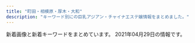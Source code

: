 ```yaml
---
title: "町田・相模原・厚木・大和"
description: "キーワード別にの巨乳アジアン・チャイナエステ嬢情報をまとめました。"
---
```


新着画像と新着キーワードをまとめています。
2021年04月29日の情報です。

<DmmAffiliateIns />
<KeywordTable
  shops={
    [
    {
        "name": "\u307b\u307b\u3048\u307f",
        "img_links": [
            "http://tuboan.xyz/_src/35851913/wechatimg307.jpg",
            "http://tuboan.xyz/_src/32794325/wechatimg162.jpg",
            "http://tuboan.xyz/_src/32794338/line1.png",
            "http://tuboan.xyz/_src/32794214/end.jpg",
            "http://tuboan.xyz/_src/32794359/wechatimg148.jpg",
            "http://tuboan.xyz/_src/32846891/wechatimg134.jpg",
            "http://tuboan.xyz/_src/32794348/wechatimg164.jpg",
            "http://tuboan.xyz/_src/32794276/wechatimg177.jpg",
            "http://tuboan.xyz/_src/32794361/wechatimg5740.jpg",
            "http://tuboan.xyz/_src/35851915/wechatimg307.jpg",
            "http://tuboan.xyz/_src/32794210/info.jpg",
            "http://tuboan.xyz/_src/32794329/3_20190531100402371.jpg",
            "http://tuboan.xyz/_src/32794278/wechatimg178.jpg",
            "http://tuboan.xyz/_src/32876943/wechatimg179.jpg",
            "http://tuboan.xyz/_src/32794334/line1.png",
            "http://tuboan.xyz/_src/32794238/zi_staff.png",
            "http://tuboan.xyz/_src/32794205/s_news.png",
            "http://tuboan.xyz/_src/32794328/wechatimg131.jpg",
            "http://tuboan.xyz/_src/32794244/3_20190531100402371.jpg",
            "http://tuboan.xyz/_src/32794240/line1.png",
            "http://tuboan.xyz/_src/32794324/wechatimg120.jpg",
            "http://tuboan.xyz/_src/32794321/wechatimg164.jpg",
            "http://tuboan.xyz/_src/32794320/wechatimg136_20190530165104204.jpg",
            "http://tuboan.xyz/_src/35851941/line1.png",
            "http://tuboan.xyz/_src/32794344/wechatimg120.jpg",
            "http://tuboan.xyz/_src/32794248/wechatimg131.jpg",
            "http://tuboan.xyz/_src/39443177/wechatimg76.jpg",
            "http://tuboan.xyz/_src/32794360/wechatimg5740.jpg",
            "http://tuboan.xyz/_src/32794250/line1.png",
            "http://tuboan.xyz/_src/32794342/line1.png",
            "http://tuboan.xyz/_src/32794332/wechatimg134.jpg",
            "http://tuboan.xyz/_src/32794184/sign.png",
            "http://tuboan.xyz/_src/32794330/line1.png",
            "http://tuboan.xyz/_src/32794246/line1.png",
            "http://tuboan.xyz/_src/32794346/line1.png",
            "http://tuboan.xyz/_src/32794336/wechatimg116_20190529213149608.jpg",
            "http://tuboan.xyz/_src/39443173/wechatimg76.jpg",
            "http://tuboan.xyz/_src/32794358/wechatimg148.jpg",
            "http://tuboan.xyz/_src/32794327/wechatimg134.jpg",
            "http://tuboan.xyz/_src/32794352/1_20190531100800502.jpg",
            "http://tuboan.xyz/_src/32794350/line1.png",
            "http://tuboan.xyz/_src/32794322/wechatimg116_20190529213149608.jpg",
            "http://tuboan.xyz/_src/32794280/wechatimg176.jpg",
            "http://tuboan.xyz/_src/32794340/wechatimg162.jpg",
            "http://tuboan.xyz/_src/32794243/wechatimg136_20190530165104204.jpg",
            "http://tuboan.xyz/_src/39443180/line1.png",
            "http://tuboan.xyz/_src/32876882/1_20190531100800502.jpg"
        ],
        "keywords": {},
        "url": "http://tuboan.xyz/",
        "station": "\u672c\u539a\u6728\u99c5\u5317\u53e3"
    },
    {
        "url": "http://www.spun.work/",
        "img_links": [
            "http://www.spun.work/images/interior_t.jpg",
            "http://www.spun.work/images/mobile.jpg",
            "http://www.spun.work/images/sys2.png",
            "http://www.spun.work/images/tel.jpg",
            "http://www.spun.work/images/news.png",
            "http://www.spun.work/images/6.jpg",
            "http://www.spun.work/img/yuki1.jpg",
            "http://www.spun.work/img/koko1.jpg",
            "http://www.spun.work/images/int1.png",
            "http://www.spun.work/img/haruko1.jpg",
            "http://www.spun.work/images/head.jpg",
            "http://www.spun.work/images/staff_t.jpg",
            "http://www.spun.work/images/ta.jpg",
            "http://www.spun.work/img/raki1.jpg",
            "http://www.spun.work/img/mari1.jpg",
            "http://www.spun.work/images/info.png",
            "http://www.spun.work/img/maki1.jpg",
            "http://www.spun.work/images/4.jpg",
            "http://www.spun.work/images/line.png",
            "http://www.spun.work/images/5.jpg",
            "http://www.spun.work/images/int2.png",
            "http://www.spun.work/images/1.jpg",
            "http://www.spun.work/images/sys1.png",
            "http://www.spun.work/images/7.jpg",
            "http://www.spun.work/images/2.jpg"
        ],
        "keywords": {},
        "station": "\u76f8\u6a21\u5927\u91ce\u99c5\u5357\u53e3",
        "name": "\u30b9\u30de\u30a4\u30eb"
    },
    {
        "name": "\u7652\u3057\u672c\u8217",
        "url": "http://www.iyashihonpo.iesjp.com/",
        "station": "\u76f8\u6a21\u5927\u91ce\u99c5\u5317\u53e3",
        "keywords": {
            "86": 10,
            "D": 8,
            "E": 4,
            "87": 2,
            "C": 14
        },
        "img_links": [
            "http://www.iyashihonpo.iesjp.com/files/001.jpg",
            "http://www.iyashihonpo.iesjp.com/images/coverParts.png",
            "http://www.iyashihonpo.iesjp.com/files/007-03.jpg",
            "http://www.iyashihonpo.iesjp.com/files/001-03.jpg",
            "http://www.iyashihonpo.iesjp.com/images/infoSlide01.jpg",
            "http://www.iyashihonpo.iesjp.com/files/006-03.jpg",
            "http://www.iyashihonpo.iesjp.com/files/005-02.jpg",
            "http://www.iyashihonpo.iesjp.com/files/007-02.jpg",
            "http://www.iyashihonpo.iesjp.com/files/002-03.jpg",
            "http://www.iyashihonpo.iesjp.com/files/001-02.jpg",
            "http://www.iyashihonpo.iesjp.com/files/005-03.jpg",
            "http://www.iyashihonpo.iesjp.com/files/004.jpg",
            "http://www.iyashihonpo.iesjp.com/files/006-02.jpg",
            "http://www.iyashihonpo.iesjp.com/files/007.jpg",
            "http://www.iyashihonpo.iesjp.com/images/attention.png",
            "http://www.iyashihonpo.iesjp.com/files/004-02.jpg",
            "http://www.iyashihonpo.iesjp.com/files/004-03.jpg",
            "http://www.iyashihonpo.iesjp.com/images/backlistbtn.png",
            "http://www.iyashihonpo.iesjp.com/files/005.jpg",
            "http://www.iyashihonpo.iesjp.com/files/002-02.jpg",
            "http://www.iyashihonpo.iesjp.com/files/002.jpg",
            "http://www.iyashihonpo.iesjp.com/files/006.jpg"
        ]
    },
    {
        "keywords": {
            "D": 6,
            "83": 3,
            "86": 6,
            "85": 3,
            "C": 17
        },
        "name": "\u7e01",
        "img_links": [
            "http://en-massage.work/sp/img/pickupsize8.jpg",
            "http://en-massage.work/sp/img/pc.jpg",
            "http://en-massage.work/img/st7.jpg",
            "http://en-massage.work/sp/img/botton.jpg",
            "http://en-massage.work/sp/img/cam.jpg",
            "http://en-massage.work/sp/img/info.jpg",
            "http://en-massage.work/sp/img/pic.jpg",
            "http://en-massage.work/img/enent.jpg",
            "http://en-massage.work/sp/img/t-o.jpg",
            "http://en-massage.work/sp/img/t-s.jpg",
            "http://en-massage.work/sp/img/time.jpg",
            "http://en-massage.work/sp/img/pickupsize2.jpg",
            "http://en-massage.work/sp/img/tel.jpg",
            "http://en-massage.work/img/st8.jpg",
            "http://en-massage.work/sp/img/sta8.jpg",
            "http://en-massage.work/img/sta8.jpg",
            "http://en-massage.work/img/pickupsize8.jpg",
            "http://en-massage.work/sp/img/sys.jpg",
            "http://en-massage.work/sp/img/add.jpg",
            "http://en-massage.work/img/nost.jpg",
            "http://en-massage.work/img/sta6.jpg",
            "http://en-massage.work/sp/img/tit.jpg",
            "http://en-massage.work/sp/img/pickupsize7.jpg",
            "http://en-massage.work/sp/img/sta6.jpg",
            "http://en-massage.work/img/sta7.jpg",
            "http://en-massage.work/img/pickupsize6.jpg",
            "http://en-massage.work/img/st6.jpg",
            "http://en-massage.work/sp/img/pickupsize6.jpg",
            "http://en-massage.work/img/st2.jpg",
            "http://en-massage.work/img/pickupsize2.jpg",
            "http://en-massage.work/img/pickupsize7.jpg",
            "http://en-massage.work/sp/img/sta7.jpg",
            "http://en-massage.work/img/bottom2.png",
            "http://en-massage.work/sp/img/sta2.jpg",
            "http://en-massage.work/sp/img/t-a.jpg",
            "http://en-massage.work/sp/img/t-t.jpg",
            "http://en-massage.work/img/bottom.png",
            "http://en-massage.work/img/sta2.jpg",
            "http://en-massage.work/sp/img/t-r.jpg",
            "http://en-massage.work/img/haed.png"
        ],
        "station": "\u76f8\u6a21\u5927\u91ce\u99c5\u5357\u53e3",
        "url": "http://en-massage.work/"
    },
    {
        "keywords": {},
        "img_links": [
            "http://www.esperana.xyz/staff/3.jpg",
            "http://www.esperana.xyz/images/index_05.png",
            "http://www.esperana.xyz/images/index_04.png",
            "http://www.esperana.xyz/staff/junbi.jpg",
            "http://www.esperana.xyz/staff/4.jpg",
            "http://www.esperana.xyz/staff/1.jpg",
            "http://www.esperana.xyz/images/index_10.png",
            "http://www.esperana.xyz/images/index_08.png",
            "http://www.esperana.xyz/images/staff_08.png",
            "http://www.esperana.xyz/images/index_06.png",
            "http://www.esperana.xyz/images/index_12.png",
            "http://www.esperana.xyz/images/index_07.png"
        ],
        "url": "http://www.esperana.xyz/",
        "name": "\u30a8\u30b9\u30da\u30e9\u30f3\u30b5",
        "station": "\u5927\u548c\u99c5\u5357\u53e3"
    },
    {
        "img_links": [
            "http://in-esthe.com/cocochi/imge/p-12.jpg",
            "http://in-esthe.com/cocochi/imge/s0.png",
            "http://in-esthe.com/cocochi/imge/interior_t.jpg",
            "http://in-esthe.com/cocochi/imge/p-3.jpg",
            "http://in-esthe.com/cocochi/imge/botton.jpg",
            "http://in-esthe.com/cocochi/imge/p-10.jpg",
            "http://in-esthe.com/cocochi/imge/p-16.jpg",
            "http://in-esthe.com/cocochi/imge/staff_t.jpg",
            "http://in-esthe.com/cocochi/imge/p-9.jpg",
            "http://in-esthe.com/cocochi/imge/ta.jpg",
            "http://in-esthe.com/cocochi/imge/p-13.jpg",
            "http://in-esthe.com/cocochi/imge/p-14.jpg",
            "http://in-esthe.com/cocochi/imge/p-5.jpg",
            "http://in-esthe.com/cocochi/imge/p-15.jpg",
            "http://in-esthe.com/cocochi/imge/s1.png",
            "http://in-esthe.com/cocochi/imge/p-2.jpg",
            "http://in-esthe.com/cocochi/imge/p-1.jpg",
            "http://in-esthe.com/cocochi/imge/int2.png",
            "http://in-esthe.com/cocochi/imge/p-18.jpg",
            "http://in-esthe.com/cocochi/imge/p-19.jpg",
            "http://in-esthe.com/cocochi/imge/p-4.jpg",
            "http://in-esthe.com/cocochi/imge/p-6.jpg",
            "http://in-esthe.com/cocochi/imge/p-20.jpg",
            "http://in-esthe.com/cocochi/imge/tel.jpg",
            "http://in-esthe.com/cocochi/imge/sys.png",
            "http://in-esthe.com/cocochi/imge/corona.png"
        ],
        "name": "COCOCHI",
        "keywords": {
            "82": 3,
            "83": 2,
            "87": 2,
            "E": 1,
            "86": 1,
            "90": 6,
            "D": 11,
            "C": 4,
            "88": 2
        },
        "station": "JR\u6df5\u91ce\u8fba\u99c5\u5317\u53e3",
        "url": "http://in-esthe.com/cocochi/"
    },
    {
        "name": "\u3055\u304f\u3089",
        "keywords": {
            "88": 12,
            "C": 19,
            "E": 24,
            "85": 12,
            "86": 48,
            "83": 12,
            "87": 48,
            "D": 108
        },
        "station": "\u672c\u539a\u6728\u99c5\u5317\u53e3",
        "url": "http://sakura.ies.fun/",
        "img_links": [
            "http://sakura.ies.fun/images/s_news.jpg",
            "http://sakura.ies.fun/photos/sites/12/2019/03/2019032201293340.jpg",
            "http://sakura.ies.fun/photos/sites/12/2018/05/2018053010184960.jpg",
            "http://sakura.ies.fun/images/s_staff.jpg",
            "http://sakura.ies.fun/images/room3.jpg",
            "http://sakura.ies.fun/photos/sites/12/2019/01/2019012411562785.jpg",
            "http://sakura.ies.fun/images/s1.jpg",
            "http://sakura.ies.fun/photos/sites/12/2019/01/2019012411562891.jpg",
            "http://sakura.ies.fun/images/s3.jpg",
            "http://sakura.ies.fun/photos/sites/12/2019/03/2019032201283686.jpg",
            "http://sakura.ies.fun/images/room4.jpg",
            "http://sakura.ies.fun/images/top.jpg",
            "http://sakura.ies.fun/photos/sites/12/2019/03/2019032203475898.jpg",
            "http://sakura.ies.fun/photos/sites/12/2019/01/2019012411562997.jpg",
            "http://sakura.ies.fun/images/mobile.jpg",
            "http://sakura.ies.fun/photos/sites/12/2018/05/2018053010101743.jpg",
            "http://sakura.ies.fun/images/pick.jpg",
            "http://sakura.ies.fun/photos/sites/12/2019/03/2019032203022448.jpg",
            "http://sakura.ies.fun/images/s_link.jpg",
            "http://sakura.ies.fun/images/room2.jpg",
            "http://sakura.ies.fun/images/room1.jpg",
            "http://sakura.ies.fun/photos/sites/12/2019/01/2019012411562899.jpg",
            "http://sakura.ies.fun/photos/sites/12/2018/05/201805301010187.jpg"
        ]
    },
    {
        "station": "\u76f8\u6a21\u5927\u91ce\u99c5\u5317\u53e3",
        "keywords": {},
        "url": "http://www.gekiyasu.relaxmens.com/",
        "name": "\u6fc0\u5b89\u7f8e\u4eba",
        "img_links": [
            "http://www.gekiyasu.relaxmens.com/files/001.jpg",
            "http://www.gekiyasu.relaxmens.com/images/osusume01.png",
            "http://www.gekiyasu.relaxmens.com/images/nav-001.png",
            "http://www.gekiyasu.relaxmens.com/files/002.jpg",
            "http://www.gekiyasu.relaxmens.com/files/003.jpg",
            "http://www.gekiyasu.relaxmens.com/images/nav-005.png",
            "http://www.gekiyasu.relaxmens.com/photo_news/upimg/363366087ef5bcf31d_0.jpg",
            "http://www.gekiyasu.relaxmens.com/photo_news/upimg/363366087ef5bcf31d_1.jpg",
            "http://www.gekiyasu.relaxmens.com/images/top02-left.png",
            "http://www.gekiyasu.relaxmens.com/images/tel.png",
            "http://www.gekiyasu.relaxmens.com/images/nav-002.png",
            "http://www.gekiyasu.relaxmens.com/images/nav-004.png",
            "http://www.gekiyasu.relaxmens.com/images/top003.png",
            "http://www.gekiyasu.relaxmens.com/images/nav-006.png",
            "http://www.gekiyasu.relaxmens.com/images/top01.png",
            "http://www.gekiyasu.relaxmens.com/images/nav-003.png"
        ]
    },
    {
        "station": "\u4e2d\u592e\u6797\u9593\u99c5\u5317\u53e3",
        "url": "http://ciswand.xyz/",
        "img_links": [
            "http://ciswand.xyz/static/picture/mobile.jpg",
            "http://ciswand.xyz/uploads/210420/1-21042015244CI.jpg",
            "http://ciswand.xyz/static/picture/room1.jpg",
            "http://ciswand.xyz/static/picture/s1.jpg",
            "http://ciswand.xyz/static/picture/room2.jpg",
            "http://ciswand.xyz/uploads/210406/1-2104060U953102.jpg",
            "http://ciswand.xyz/static/picture/news.png",
            "http://ciswand.xyz/uploads/210325/1-210325150T5951.jpg",
            "http://ciswand.xyz/static/picture/s_staff.png",
            "http://ciswand.xyz/static/picture/room3.jpg",
            "http://ciswand.xyz/uploads/210325/1-210325150H25W.jpg",
            "http://ciswand.xyz/uploads/210325/1-210325150PK93.jpg",
            "http://ciswand.xyz/static/picture/top.png",
            "http://ciswand.xyz/static/picture/s3.jpg",
            "http://ciswand.xyz/static/picture/room4.jpg"
        ],
        "name": "\u9999\u871c\u6e7e",
        "keywords": {}
    },
    {
        "name": "\u591c\u6765\u9999",
        "keywords": {},
        "station": "\u76f8\u6a21\u5927\u91ce\u99c5\u5317\u53e3",
        "img_links": [
            "http://t-rose.work/img/eri1.jpg",
            "http://t-rose.work/img/mimi1.jpg",
            "http://t-rose.work/images/rec2.png",
            "http://t-rose.work/staff/nana.jpg",
            "http://t-rose.work/images/sys.png",
            "http://t-rose.work/images/int1.png",
            "http://t-rose.work/images/head.jpg",
            "http://t-rose.work/images/up.png",
            "http://t-rose.work/img/ka1.jpg",
            "http://t-rose.work/images/staff_t.jpg",
            "http://t-rose.work/images/interior_t.jpg",
            "http://t-rose.work/staff/eri.jpg",
            "http://t-rose.work/images/int2.png",
            "http://t-rose.work/img/yuri1.jpg",
            "http://t-rose.work/staff/yuri.jpg",
            "http://t-rose.work/img/nana1.jpg",
            "http://t-rose.work/staff/mimi.jpg",
            "http://t-rose.work/staff/ka.jpg",
            "http://t-rose.work/images/news.jpg",
            "http://t-rose.work/images/rec1.jpg",
            "http://t-rose.work/images/tg.jpg"
        ],
        "url": "http://t-rose.work/"
    },
    {
        "keywords": {
            "85": 1,
            "88": 3,
            "D": 9,
            "C": 18,
            "84": 1,
            "F": 1,
            "86": 4
        },
        "station": "JR\u76f8\u6a21\u539f\u99c5\u5357\u53e3",
        "name": "Leon",
        "url": "http://cireven.xyz/",
        "img_links": [
            "http://cireven.xyz/uploads/allimg/210129/1-210129130341.jpg",
            "http://cireven.xyz/uploads/allimg/210128/1-21012Q05455D4.jpg",
            "http://cireven.xyz/webstyle/sp_header.png",
            "http://cireven.xyz/uploads/210129/1-210129130400407.jpg",
            "http://cireven.xyz/uploads/210129/1-210129130329438.jpg",
            "http://cireven.xyz/uploads/allimg/210412/1-210412162117.jpg",
            "http://cireven.xyz/uploads/allimg/210128/1-21012Q63FW16.jpg",
            "http://cireven.xyz/uploads/210412/1-210412162031417.jpg",
            "http://cireven.xyz/uploads/allimg/210129/1-210129124913.jpg",
            "http://cireven.xyz/uploads/allimg/210129/1-210129130411.jpg",
            "http://cireven.xyz/uploads/allimg/210129/1-210129125008.jpg",
            "http://cireven.xyz/webstyle/sp_ico01.png",
            "http://cireven.xyz/webstyle/sp_ico03.png",
            "http://cireven.xyz/webstyle/sp_ico05.png",
            "http://cireven.xyz/uploads/210129/1-210129124U0225.jpg",
            "http://cireven.xyz/uploads/210420/1-21042013443Q24.jpg",
            "http://cireven.xyz/uploads/210412/1-210412162131A7.jpg",
            "http://cireven.xyz/uploads/allimg/210420/1-210420134449.jpg",
            "http://cireven.xyz/uploads/allimg/210412/1-210412162230.jpg",
            "http://cireven.xyz/uploads/210412/1-21041216205T51.jpg",
            "http://cireven.xyz/uploads/allimg/210129/1-210129125252.jpg",
            "http://cireven.xyz/uploads/210129/1-2101291252221D.jpg",
            "http://cireven.xyz/webstyle/info.jpg",
            "http://cireven.xyz/webstyle/end.png",
            "http://cireven.xyz/uploads/allimg/210128/1-21012Q63AN54.jpg",
            "http://cireven.xyz/uploads/allimg/210128/1-21012Q63611Z2.jpg",
            "http://cireven.xyz/uploads/210227/1-21022G10ZE32.jpg",
            "http://cireven.xyz/uploads/210412/1-210412162209B0.jpg",
            "http://cireven.xyz/webstyle/sp_ico04.png",
            "http://cireven.xyz/uploads/allimg/210412/1-210412162041.jpg",
            "http://cireven.xyz/webstyle/sp_ico02.png",
            "http://cireven.xyz/uploads/210129/1-21012912493G25.jpg",
            "http://cireven.xyz/webstyle/sp_ico06.png",
            "http://cireven.xyz/uploads/allimg/210128/1-21012Q63642E1.jpg",
            "http://cireven.xyz/uploads/allimg/210419/1-21041Z91I7.jpg",
            "http://cireven.xyz/uploads/210419/1-21041Z91AN37.jpg"
        ]
    },
    {
        "url": "https://elina.estjp.info/",
        "station": "\u672c\u539a\u6728\u99c5\u5357\u53e3",
        "name": "Elina \uff5e\u30a8\u30ea\u30ca\uff5e",
        "img_links": [
            "https://elina.estjp.info/css/m-head.jpg",
            "https://elina.estjp.info/images/call.png",
            "https://elina.estjp.info/css/staff/staff02.jpg",
            "https://elina.estjp.info/css/staff/staff01.jpg",
            "https://elina.estjp.info/css/staff/staff03.jpg",
            "https://elina.estjp.info/css/m-top04.jpg",
            "https://elina.estjp.info/css/cam01.jpg"
        ],
        "keywords": {
            "E": 2,
            "92": 2,
            "90": 1,
            "D": 1
        }
    },
    {
        "img_links": [
            "http://refresh.esnavi.work/1.jpg",
            "http://refresh.esnavi.work/ayako.jpg",
            "http://refresh.esnavi.work/up.jpg",
            "http://refresh.esnavi.work/rec1.png",
            "http://refresh.esnavi.work/interior_t.jpg",
            "http://refresh.esnavi.work/6.jpg",
            "http://refresh.esnavi.work/misaki.jpg",
            "http://refresh.esnavi.work/momoka.jpg",
            "http://refresh.esnavi.work/head.jpg",
            "http://refresh.esnavi.work/tg.jpg",
            "http://refresh.esnavi.work/staff_t.jpg",
            "http://refresh.esnavi.work/yuki.jpg",
            "http://refresh.esnavi.work/koko.jpg",
            "http://refresh.esnavi.work/int1.png",
            "http://refresh.esnavi.work/acc1.jpg",
            "http://refresh.esnavi.work/3.jpg",
            "http://refresh.esnavi.work/acc3.jpg",
            "http://refresh.esnavi.work/rec2.png",
            "http://refresh.esnavi.work/acc2.jpg",
            "http://refresh.esnavi.work/news.jpg",
            "http://refresh.esnavi.work/4.jpg"
        ],
        "url": "http://refresh.esnavi.work/",
        "name": "Refresh \uff5e\u30ea\u30d5\u30ec\u30c3\u30b7\u30e5\uff5e",
        "keywords": {},
        "station": "\u76f8\u6a21\u5927\u91ce\u99c5\u5357\u53e3"
    },
    {
        "station": "\u5357\u6797\u9593\u99c5\u897f\u53e3",
        "keywords": {
            "E": 1,
            "87": 3,
            "80": 1,
            "85": 3,
            "D": 6,
            "88": 1,
            "86": 5,
            "92": 1,
            "90": 1,
            "89": 2,
            "F": 1,
            "C": 8
        },
        "img_links": [
            "http://a-relax.info/images/index_32.jpg",
            "http://a-relax.info/images/index_38.jpg",
            "http://a-relax.info/images/index_04.jpg",
            "http://a-relax.info/images/index_12.jpg",
            "http://a-relax.info/images/index_37.jpg",
            "http://a-relax.info/images/index_22.jpg",
            "http://a-relax.info/girl/026.jpg",
            "http://a-relax.info/girl/016.jpg",
            "http://a-relax.info/girl/05.jpg",
            "http://a-relax.info/girl/018.jpg",
            "http://a-relax.info/images/index_24.jpg",
            "http://a-relax.info/images/index_40.jpg",
            "http://a-relax.info/girl/025.jpg",
            "http://a-relax.info/images/index_36.jpg",
            "http://a-relax.info/images/index_02.jpg",
            "http://a-relax.info/girl/00.jpg",
            "http://a-relax.info/images/info_19.jpg",
            "http://a-relax.info/images/index_13.jpg",
            "http://a-relax.info/girl/021.jpg",
            "http://a-relax.info/images/index_01.jpg",
            "http://a-relax.info/images/index_03.jpg",
            "http://a-relax.info/images/01.jpg",
            "http://a-relax.info/images/r01.jpg",
            "http://a-relax.info/images/index_11.jpg",
            "http://a-relax.info/images/index_17.jpg",
            "http://a-relax.info/images/index_35.jpg",
            "http://a-relax.info/images/staff_19.jpg",
            "http://a-relax.info/images/index_16.jpg",
            "http://a-relax.info/images/index_34.jpg",
            "http://a-relax.info/images/index_06.jpg",
            "http://a-relax.info/girl/011.jpg",
            "http://a-relax.info/images/index_09.jpg",
            "http://a-relax.info/girl/024.jpg",
            "http://a-relax.info/images/index_28.jpg",
            "http://a-relax.info/images/r04.jpg",
            "http://a-relax.info/images/index_18.jpg",
            "http://a-relax.info/images/rec_19.jpg",
            "http://a-relax.info/images/index_23.jpg",
            "http://a-relax.info/images/index_14.jpg",
            "http://a-relax.info/girl/02.jpg",
            "http://a-relax.info/girl/013.jpg",
            "http://a-relax.info/girl/014.jpg",
            "http://a-relax.info/images/rec.jpg",
            "http://a-relax.info/images/02.jpg",
            "http://a-relax.info/girl/019.jpg",
            "http://a-relax.info/images/index_27.jpg",
            "http://a-relax.info/girl/017.jpg",
            "http://a-relax.info/images/index_07.jpg",
            "http://a-relax.info/girl/022.jpg",
            "http://a-relax.info/images/index_29.jpg",
            "http://a-relax.info/girl/04.jpg",
            "http://a-relax.info/images/r02.jpg",
            "http://a-relax.info/images/r05.jpg",
            "http://a-relax.info/girl/03.jpg",
            "http://a-relax.info/images/r03.jpg",
            "http://a-relax.info/images/index_08.jpg",
            "http://a-relax.info/images/index_25.jpg",
            "http://a-relax.info/girl/01.jpg",
            "http://a-relax.info/images/info_01.jpg",
            "http://a-relax.info/girl/023.jpg",
            "http://a-relax.info/images/index_10.jpg",
            "http://a-relax.info/images/index_31.jpg",
            "http://a-relax.info/images/sub_23.jpg",
            "http://a-relax.info/images/staff_01.jpg",
            "http://a-relax.info/images/index_20.jpg",
            "http://a-relax.info/images/index_15.jpg"
        ],
        "name": "\u3075\u308c\u3042\u3044",
        "url": "http://a-relax.info"
    },
    {
        "url": "http://www.m-en.work/",
        "name": "\u7e01",
        "keywords": {
            "E": 7,
            "D": 14,
            "C": 14
        },
        "station": "\u753a\u7530\u99c5\u6771\u53e3",
        "img_links": [
            "http://www.m-en.work/img/open.png",
            "http://www.m-en.work/img/info.png",
            "http://www.m-en.work/img/cp-desc1.png",
            "http://www.m-en.work/staff/yuki1.jpg",
            "http://www.m-en.work/img/h1.png",
            "http://www.m-en.work/img/tit3.png",
            "http://www.m-en.work/img/m5.png",
            "http://www.m-en.work/img/phone.png",
            "http://www.m-en.work/staff/kaori1.jpg",
            "http://www.m-en.work/img/slide2-1.jpg",
            "http://www.m-en.work/img/m6.png",
            "http://www.m-en.work/img/tit4.png",
            "http://www.m-en.work/img/tel2.png",
            "http://www.m-en.work/img/tit2.png",
            "http://www.m-en.work/img/slide2-2.jpg",
            "http://www.m-en.work/staff/miho1.jpg",
            "http://www.m-en.work/img/m1.png",
            "http://www.m-en.work/img/slide2-4.jpg",
            "http://www.m-en.work/img/cp-ttl.png",
            "http://www.m-en.work/img/slide2-3.jpg",
            "http://www.m-en.work/staff/risa1.jpg",
            "http://www.m-en.work/img/m2.png",
            "http://www.m-en.work/staff/yuna1.jpg",
            "http://www.m-en.work/img/tit6.png",
            "http://www.m-en.work/img/tit5.png",
            "http://www.m-en.work/img/m3.png",
            "http://www.m-en.work/img/tit1.png",
            "http://www.m-en.work/img/up.png",
            "http://www.m-en.work/img/cp-desc1sp.png",
            "http://www.m-en.work/img/m4.png"
        ]
    },
    {
        "station": "\u672c\u539a\u6728\u99c5\u5317\u53e3",
        "keywords": {},
        "name": "dorami",
        "url": "http://dorami-jp.work/",
        "img_links": [
            "http://dorami-jp.work/static/picture/main1.jpg",
            "http://dorami-jp.work/static/picture/esthe1.jpg",
            "http://dorami-jp.work/static/picture/footer-l.png",
            "http://dorami-jp.work/static/picture/home.png",
            "http://dorami-jp.work/uploads/201212/1-201212100Ja10.jpg",
            "http://dorami-jp.work/uploads/201212/1-201212100Q2220.jpg",
            "http://dorami-jp.work/static/picture/esthe2.jpg",
            "http://dorami-jp.work/static/picture/ac2.jpg",
            "http://dorami-jp.work/static/picture/esthe3.jpg",
            "http://dorami-jp.work/static/picture/staff_t.png",
            "http://dorami-jp.work/static/picture/footer-r.png",
            "http://dorami-jp.work/uploads/210315/1-210315101326118.jpg",
            "http://dorami-jp.work/static/picture/sys1.png",
            "http://dorami-jp.work/static/picture/staff.png",
            "http://dorami-jp.work/uploads/210213/1-21021312211V96.jpg",
            "http://dorami-jp.work/static/picture/ac1.jpg",
            "http://dorami-jp.work/uploads/201212/1-201212100RL28.jpg",
            "http://dorami-jp.work/uploads/210329/1-21032912593a27.jpg",
            "http://dorami-jp.work/static/picture/info_t.png"
        ]
    },
    {
        "station": "\u672c\u539a\u6728\u99c5\u5317\u53e3",
        "name": "\u30b8\u30e3\u30b9\u30df\u30f3",
        "img_links": [
            "http://piutyor.xyz/images/bannar02.png",
            "http://piutyor.xyz/static/picture/nav-002.png",
            "http://piutyor.xyz/static/picture/top-right001.png",
            "http://piutyor.xyz/static/picture/nav-004.png",
            "http://piutyor.xyz/static/picture/nav-005.png",
            "http://piutyor.xyz/static/picture/nav-006.png",
            "http://piutyor.xyz/static/picture/top-right03.png",
            "http://piutyor.xyz/static/picture/nav-003.png",
            "http://piutyor.xyz/static/picture/baner.jpg",
            "http://piutyor.xyz/images/bannar01.png",
            "http://piutyor.xyz/uploads/210417/1-21041G0043bS.jpg",
            "http://piutyor.xyz/uploads/210417/1-21041F9425Y96.jpg",
            "http://piutyor.xyz/static/picture/tel.png",
            "http://piutyor.xyz/static/picture/cam02.jpg",
            "http://piutyor.xyz/static/picture/nav-001.png"
        ],
        "keywords": {
            "C": 1,
            "D": 1,
            "86": 1,
            "88": 1,
            "\u4e73": 2
        },
        "url": "http://piutyor.xyz/"
    },
    {
        "station": "\u5357\u6797\u9593\u99c5\u897f\u53e3",
        "img_links": [
            "http://rihanna.xyz.mn/images/link_nav06.png",
            "http://rihanna.xyz.mn/images/link_nav02.png",
            "http://rihanna.xyz.mn/images/fues200.png",
            "http://rihanna.xyz.mn/photos/sites/6/2021/04/2021042614151040.jpg",
            "http://rihanna.xyz.mn/photos/sites/6/2021/04/2021042604231363.jpg",
            "http://rihanna.xyz.mn/images/img_service07.jpg",
            "http://rihanna.xyz.mn/images/room6.jpg",
            "http://rihanna.xyz.mn/images/room2.jpg",
            "http://rihanna.xyz.mn/images/card.png",
            "http://rihanna.xyz.mn/images/img_service06.jpg",
            "http://rihanna.xyz.mn/images/room1.jpg",
            "http://rihanna.xyz.mn/photos/sites/6/2021/04/2021042904450394.jpg",
            "http://rihanna.xyz.mn/images/room4.jpg",
            "http://rihanna.xyz.mn/images/tit_staff.png",
            "http://rihanna.xyz.mn/images/img_service03.jpg",
            "http://rihanna.xyz.mn/images/img_service01.jpg",
            "http://rihanna.xyz.mn/images/img_service08.jpg",
            "http://rihanna.xyz.mn/images/staff01.png",
            "http://rihanna.xyz.mn/images/link_nav03.png",
            "http://rihanna.xyz.mn/images/room5.jpg",
            "http://rihanna.xyz.mn/images/tit_service.png",
            "http://rihanna.xyz.mn/photos/sites/6/2021/04/2021042614130925.jpg",
            "http://rihanna.xyz.mn/images/link_nav01.png",
            "http://rihanna.xyz.mn/photos/sites/6/2021/04/2021042604121685.jpg",
            "http://rihanna.xyz.mn/images/staff_line.jpg",
            "http://rihanna.xyz.mn/images/img_service09.jpg",
            "http://rihanna.xyz.mn/images/img_service05.jpg",
            "http://rihanna.xyz.mn/images/end.png",
            "http://rihanna.xyz.mn/images/img_service02.jpg",
            "http://rihanna.xyz.mn/images/img_service04.jpg",
            "http://rihanna.xyz.mn/images/link_nav04.png",
            "http://rihanna.xyz.mn/photos/sites/6/2021/04/2021042604251485.jpg",
            "http://rihanna.xyz.mn/images/top.png",
            "http://rihanna.xyz.mn/photos/sites/6/2021/04/2021042604202751.jpg",
            "http://rihanna.xyz.mn/images/room3.jpg",
            "http://rihanna.xyz.mn/images/link_nav05.png"
        ],
        "keywords": {
            "\u30bb\u30af\u30b7\u30fc": 3,
            "95": 6,
            "93": 3,
            "94": 3,
            "92": 6,
            "C": 15,
            "H": 15,
            "G": 9,
            "90": 3
        },
        "name": "\u3071\u3044\u306a\u3063\u3077\u308b",
        "url": "http://rihanna.xyz.mn/"
    },
    {
        "url": "http://esthe-relax.info/",
        "img_links": [
            "http://esthe-relax.info/img/head_img01.jpg",
            "http://esthe-relax.info/topics/img/27-1.jpg",
            "http://esthe-relax.info/img/room/photo01.jpg",
            "http://esthe-relax.info/img/room/photo04.jpg",
            "http://esthe-relax.info/topics/img/28-1.jpg",
            "http://esthe-relax.info/img/footer_tel.png",
            "http://esthe-relax.info/img/staff_headimg.jpg",
            "http://esthe-relax.info/girl/4.jpg",
            "http://esthe-relax.info/img/room/photo03.jpg",
            "http://esthe-relax.info/girl/4_1.jpg",
            "http://esthe-relax.info/img/link_headimg.jpg",
            "http://esthe-relax.info/img/rec_headimg.jpg",
            "http://esthe-relax.info/girl/1.jpg",
            "http://esthe-relax.info/girl/2.jpg",
            "http://esthe-relax.info/img/qr.png",
            "http://esthe-relax.info/girl/3.jpg",
            "http://esthe-relax.info/img/tel.png",
            "http://esthe-relax.info/img/room/photo02.jpg",
            "http://esthe-relax.info/img/faq_headimg.jpg"
        ],
        "station": "\u5357\u6797\u9593\u99c5\u897f\u53e3",
        "name": "\u3072\u307e\u308f\u308a",
        "keywords": {}
    },
    {
        "keywords": {
            "D": 6,
            "\u4e73": 1
        },
        "url": "http://kiminoharu.xyz/",
        "station": "JR\u6a4b\u672c\u99c5\u5317\u53e3",
        "name": "\u541b\u306e\u6625",
        "img_links": [
            "http://kiminoharu.xyz/images/g3.jpg",
            "http://kiminoharu.xyz/images/g4.jpg",
            "http://kiminoharu.xyz/images/s2.jpg",
            "http://kiminoharu.xyz/images/g22.jpg",
            "http://kiminoharu.xyz/images/g33.jpg",
            "http://kiminoharu.xyz/images/g66.jpg",
            "http://kiminoharu.xyz/images/r4.jpg",
            "http://kiminoharu.xyz/images/g67.jpg",
            "http://kiminoharu.xyz/images/r2.jpg",
            "http://kiminoharu.xyz/images/001.jpg",
            "http://kiminoharu.xyz/images/g1.jpg",
            "http://kiminoharu.xyz/images/g6.jpg",
            "http://kiminoharu.xyz/images/g5.jpg",
            "http://kiminoharu.xyz/images/g44.jpg",
            "http://kiminoharu.xyz/images/s3.jpg",
            "http://kiminoharu.xyz/images/r1.jpg",
            "http://kiminoharu.xyz/images/003.jpg",
            "http://kiminoharu.xyz/images/g2.jpg",
            "http://kiminoharu.xyz/images/r3.jpg",
            "http://kiminoharu.xyz/images/g11.jpg",
            "http://kiminoharu.xyz/images/g0.jpg",
            "http://kiminoharu.xyz/images/0.png",
            "http://kiminoharu.xyz/images/002.jpg",
            "http://kiminoharu.xyz/images/s1.jpg",
            "http://kiminoharu.xyz/images/s4.jpg",
            "http://kiminoharu.xyz/images/g45.jpg"
        ]
    },
    {
        "keywords": {},
        "url": "http://momimomi.me-es.com/",
        "station": "\u685c\u30f6\u4e18\u99c5\u6771\u53e3",
        "name": "\u3082\u307f\u3082\u307f",
        "img_links": [
            "http://momimomi.me-es.com/images/index_10.jpg",
            "http://momimomi.me-es.com/girl/01.jpg",
            "http://momimomi.me-es.com/images/index_03.jpg",
            "http://momimomi.me-es.com/images/index_01.jpg",
            "http://momimomi.me-es.com/images/index_09.jpg",
            "http://momimomi.me-es.com/images/02.jpg",
            "http://momimomi.me-es.com/girl/05.jpg",
            "http://momimomi.me-es.com/images/index_18.jpg",
            "http://momimomi.me-es.com/images/01.jpg",
            "http://momimomi.me-es.com/images/staff_11.jpg",
            "http://momimomi.me-es.com/images/info_11.jpg",
            "http://momimomi.me-es.com/images/index_05.jpg",
            "http://momimomi.me-es.com/images/index_08.jpg",
            "http://momimomi.me-es.com/images/info.jpg",
            "http://momimomi.me-es.com/images/index_07.jpg",
            "http://momimomi.me-es.com/girl/04.jpg",
            "http://momimomi.me-es.com/images/sub_14.jpg",
            "http://momimomi.me-es.com/images/index_17.jpg",
            "http://momimomi.me-es.com/images/index_02.jpg",
            "http://momimomi.me-es.com/images/03.jpg",
            "http://momimomi.me-es.com/images/rec_11.jpg",
            "http://momimomi.me-es.com/images/index_04.jpg",
            "http://momimomi.me-es.com/images/index_06.jpg",
            "http://momimomi.me-es.com/images/index_12.jpg",
            "http://momimomi.me-es.com/images/index_15.jpg",
            "http://momimomi.me-es.com/images/index_19.jpg",
            "http://momimomi.me-es.com/images/rec.jpg",
            "http://momimomi.me-es.com/images/index_22.jpg",
            "http://momimomi.me-es.com/images/sub_10.jpg",
            "http://momimomi.me-es.com/girl/00.jpg",
            "http://momimomi.me-es.com/girl/03.jpg",
            "http://momimomi.me-es.com/girl/02.jpg"
        ]
    },
    {
        "img_links": [
            "http://www.yuri.esjoho.com/images/s_info.jpg",
            "http://www.yuri.esjoho.com/files/001-02.jpg",
            "http://www.yuri.esjoho.com/images/mobile.jpg",
            "http://www.yuri.esjoho.com/files/003-03.jpg",
            "http://www.yuri.esjoho.com/images/s_staff.jpg",
            "http://www.yuri.esjoho.com/images/s_news.jpg",
            "http://www.yuri.esjoho.com/files/004-03.jpg",
            "http://www.yuri.esjoho.com/files/004-02.jpg",
            "http://www.yuri.esjoho.com/files/004.jpg",
            "http://www.yuri.esjoho.com/images/top.jpg",
            "http://www.yuri.esjoho.com/files/003-02.jpg",
            "http://www.yuri.esjoho.com/files/002-03.jpg",
            "http://www.yuri.esjoho.com/images/gallery1.jpg",
            "http://www.yuri.esjoho.com/files/002-02.jpg",
            "http://www.yuri.esjoho.com/images/end1.png",
            "http://www.yuri.esjoho.com/files/001.jpg",
            "http://www.yuri.esjoho.com/images/1.jpg",
            "http://www.yuri.esjoho.com/files/001-03.jpg",
            "http://www.yuri.esjoho.com/files/003.jpg",
            "http://www.yuri.esjoho.com/images/s_pick.jpg",
            "http://www.yuri.esjoho.com/files/002.jpg",
            "http://www.yuri.esjoho.com/images/nbj3.jpg"
        ],
        "url": "http://www.yuri.esjoho.com/",
        "station": "\u753a\u7530\u99c5\u5317\u53e3",
        "name": "\u767e\u5408",
        "keywords": {
            "87": 4,
            "D": 4,
            "E": 2,
            "89": 2,
            "88": 2,
            "F": 2
        }
    },
    {
        "img_links": [
            "http://relax-free.info/iyashinomori/images/bar-interior.png",
            "http://relax-free.info/iyashinomori/images/bar-news.png",
            "http://relax-free.info/iyashinomori/images/c-interior.png",
            "http://relax-free.info/iyashinomori/images/pic2.jpg",
            "http://relax-free.info/iyashinomori/images/bar-other.png",
            "http://relax-free.info/iyashinomori/staff/staff-haru.png",
            "http://relax-free.info/iyashinomori/images/index.png",
            "http://relax-free.info/iyashinomori/images/pic1.jpg",
            "http://relax-free.info/iyashinomori/staff/staff-mika.png",
            "http://relax-free.info/iyashinomori/images/pic8.jpg",
            "http://relax-free.info/iyashinomori/images/bar-therapist.png",
            "http://relax-free.info/iyashinomori/images/bar-newface.png",
            "http://relax-free.info/iyashinomori/staff/staff-mai.png",
            "http://relax-free.info/iyashinomori/images/footter.png",
            "http://relax-free.info/iyashinomori/images/bar-cam.png",
            "http://relax-free.info/iyashinomori/images/b-qr.jpg",
            "http://relax-free.info/iyashinomori/images/b-tel.png",
            "http://relax-free.info/iyashinomori/images/bill.jpg",
            "http://relax-free.info/iyashinomori/images/c-top.png",
            "http://relax-free.info/iyashinomori/images/pic7.jpg",
            "http://relax-free.info/iyashinomori/images/c-therapist.png"
        ],
        "keywords": {},
        "station": "\u5357\u6797\u9593\u99c5\u897f\u53e3",
        "name": "\u7652\u3057\u306e\u68ee",
        "url": "http://relax-free.info/iyashinomori/"
    },
    {
        "url": "http://www.hime.relaxjp.info/",
        "name": "\u59eb",
        "keywords": {
            "D": 32,
            "87": 32
        },
        "img_links": [
            "http://www.hime.relaxjp.info/images/m1.jpg",
            "http://www.hime.relaxjp.info/files/001-02.jpg",
            "http://www.hime.relaxjp.info/images/m4.jpg",
            "http://www.hime.relaxjp.info/files/006.jpg",
            "http://www.hime.relaxjp.info/images/m3.jpg",
            "http://www.hime.relaxjp.info/files/002-02.jpg",
            "http://www.hime.relaxjp.info/images/esthe1.jpg",
            "http://www.hime.relaxjp.info/files/005-02.jpg",
            "http://www.hime.relaxjp.info/files/002.jpg",
            "http://www.hime.relaxjp.info/files/006-03.jpg",
            "http://www.hime.relaxjp.info/photo_news/upimg/433955ffe94e800583_1.jpg",
            "http://www.hime.relaxjp.info/images/rsubt3.png",
            "http://www.hime.relaxjp.info/images/rsubt1.png",
            "http://www.hime.relaxjp.info/files/005-03.jpg",
            "http://www.hime.relaxjp.info/images/esthe3.jpg",
            "http://www.hime.relaxjp.info/files/006-02.jpg",
            "http://www.hime.relaxjp.info/files/002-03.jpg",
            "http://www.hime.relaxjp.info/files/001.jpg",
            "http://www.hime.relaxjp.info/images/rsubt4.png",
            "http://www.hime.relaxjp.info/images/b-online.png",
            "http://www.hime.relaxjp.info/images/slider-img001.jpg",
            "http://www.hime.relaxjp.info/files/001-03.jpg",
            "http://www.hime.relaxjp.info/images/m2.jpg",
            "http://www.hime.relaxjp.info/images/rsubt7.png",
            "http://www.hime.relaxjp.info/files/005.jpg",
            "http://www.hime.relaxjp.info/images/rsubt6.png",
            "http://www.hime.relaxjp.info/images/esthe2.jpg",
            "http://www.hime.relaxjp.info/images/tel2.png",
            "http://www.hime.relaxjp.info/images/slider-img002.jpg",
            "http://www.hime.relaxjp.info/images/rsubt5.png",
            "http://www.hime.relaxjp.info/images/rsubt2.png",
            "http://www.hime.relaxjp.info/images/m6.jpg",
            "http://www.hime.relaxjp.info/photo_news/upimg/46408607d4dc323d9c_0.jpg",
            "http://www.hime.relaxjp.info/images/b-tel.png"
        ],
        "station": "\u4e2d\u592e\u6797\u9593\u99c5\u897f\u53e3"
    },
    {
        "url": "http://soukai55.com/",
        "keywords": {},
        "station": "\u5927\u548c\u99c5\u5317\u53e3",
        "name": "\u723d\u5feb",
        "img_links": [
            "http://soukai55.com/images/home/indnx_phone.jpg",
            "http://soukai55.com/images/staff_image/staff_04.jpg",
            "http://soukai55.com/images/gallery/gallery_3.jpg",
            "http://soukai55.com/images/gallery/gallery_4.jpg",
            "http://soukai55.com/images/home/top.jpg",
            "http://soukai55.com/images/staff_image/staff_05.jpg",
            "http://soukai55.com/images/gallery/gallery_c.jpg",
            "http://soukai55.com/images/gallery/gallery_2.jpg",
            "http://soukai55.com/images/top/top_01.jpg",
            "http://soukai55.com/images/staff_image/staff_02.jpg",
            "http://soukai55.com/images/gallery/gallery_1.jpg",
            "http://soukai55.com/images/staff_image/staff_03.jpg",
            "http://soukai55.com/images/gallery/gallery_d.jpg",
            "http://soukai55.com/images/top/top_04.jpg",
            "http://soukai55.com/images/index_btm.jpg",
            "http://soukai55.com/images/gallery/gallery_a.jpg",
            "http://soukai55.com/images/gallery/gallery_b.jpg",
            "http://soukai55.com/images/top/top_08.png",
            "http://soukai55.com/images/top/top_03.jpg",
            "http://soukai55.com/images/top/top_02.jpg",
            "http://soukai55.com/images/staff_image/staff_01.jpg",
            "http://soukai55.com/images/flash_a.jpg",
            "http://soukai55.com/images/flash_b.jpg",
            "http://soukai55.com/images/home/indnx_re.jpg",
            "http://soukai55.com/images/home/indnx_sale.png",
            "http://soukai55.com/images/top/top_06.jpg",
            "http://soukai55.com/images/top/top_05.jpg",
            "http://soukai55.com/images/home/indnx_qr.jpg"
        ]
    },
    {
        "station": "\u672c\u539a\u6728\u99c5\u5317\u53e3",
        "keywords": {
            "G": 1,
            "86": 9,
            "89": 1,
            "D": 12,
            "88": 3
        },
        "name": "AGEHA \uff5e\u30a2\u30b2\u30cf\uff5e",
        "img_links": [
            "http://shegege.site/img/nav-001.png",
            "http://shegege.site/uploads/190909/1-1ZZ9151421512.jpg",
            "http://shegege.site/img/nav-005.png",
            "http://shegege.site/uploads/200520/1-2005200S91a39.jpg",
            "http://shegege.site/uploads/210329/1-21032ZT9543a.jpg",
            "http://shegege.site/uploads/200711/1-200G11036344J.jpg",
            "http://shegege.site/uploads/200619/1-200619150304G2.jpg",
            "http://shegege.site/uploads/200325/1-200325131632G7.jpg",
            "http://shegege.site/uploads/201128/1-20112Q01145319.jpg",
            "http://shegege.site/img/nav-006.png",
            "http://shegege.site/uploads/210305/1-2103051I911305.jpg",
            "http://shegege.site/img/nav-002.png",
            "http://shegege.site/img/nav-004.png",
            "http://shegege.site/uploads/200602/1-20060211364K04.jpg",
            "http://shegege.site/img/nav-003.png",
            "http://shegege.site/uploads/allimg/200711/1-200G1103624.jpg",
            "http://shegege.site/img/tel.png",
            "http://shegege.site/uploads/210114/1-210114150150196.jpg",
            "http://shegege.site/uploads/201218/1-20121Q25123912.jpg",
            "http://shegege.site/uploads/191107/1-19110G5523cb.jpg",
            "http://shegege.site/uploads/201224/1-20122412301I25.jpg"
        ],
        "url": "http://shegege.site/"
    },
    {
        "img_links": [
            "http://xn--cckdr4sjcn.com/images/cg13.jpg",
            "http://xn--cckdr4sjcn.com/images/cg09.jpg",
            "http://xn--cckdr4sjcn.com/images/cg05.jpg",
            "http://xn--cckdr4sjcn.com/images/cg08.jpg",
            "http://xn--cckdr4sjcn.com/images/r3.jpg",
            "http://xn--cckdr4sjcn.com/images/cg07.jpg",
            "http://xn--cckdr4sjcn.com/images/cg12.jpg",
            "http://xn--cckdr4sjcn.com/images/cg03.jpg",
            "http://xn--cckdr4sjcn.com/images/top.png",
            "http://xn--cckdr4sjcn.com/images/cg02.jpg",
            "http://xn--cckdr4sjcn.com/images/cg01.jpg",
            "http://xn--cckdr4sjcn.com/images/cg10.jpg",
            "http://xn--cckdr4sjcn.com/images/r2.jpg",
            "http://xn--cckdr4sjcn.com/images/cg11.jpg",
            "http://xn--cckdr4sjcn.com/images/kan.jpg",
            "http://xn--cckdr4sjcn.com/images/r1.jpg",
            "http://xn--cckdr4sjcn.com/images/evetop.png",
            "http://xn--cckdr4sjcn.com/images/news.png",
            "http://xn--cckdr4sjcn.com/images/r4.jpg",
            "http://xn--cckdr4sjcn.com/images/staff_s.png",
            "http://xn--cckdr4sjcn.com/images/cg06.jpg"
        ],
        "url": "http://xn--cckdr4sjcn.com/",
        "name": "\u6021\u697d-\u30a4\u30e9\u30af-",
        "station": "\u5927\u548c\u99c5\u5357\u53e3",
        "keywords": {
            "C": 3,
            "E": 6,
            "D": 24,
            "86": 33
        }
    },
    {
        "img_links": [
            "http://esthe-japan.work/tsubaki/img/ttl_staff.png",
            "http://esthe-japan.work/tsubaki/img/foot.jpg",
            "http://esthe-japan.work/tsubaki/pic/head.png",
            "http://esthe-japan.work/tsubaki/pic/topimg.jpg",
            "http://esthe-japan.work/tsubaki/staff/staff1/01.jpg",
            "http://esthe-japan.work/tsubaki/staff/staff4/01.jpg",
            "http://esthe-japan.work/tsubaki/staff/staff/01.jpg",
            "http://esthe-japan.work/tsubaki/staff/staff2/01.jpg",
            "http://esthe-japan.work/tsubaki/pic/campaign.jpg",
            "http://esthe-japan.work/tsubaki/staff/staff3/01.jpg",
            "http://esthe-japan.work/tsubaki/staff/staff5/01.jpg"
        ],
        "station": "JR\u76f8\u6a21\u539f\u99c5\u5357\u53e3",
        "keywords": {
            "C": 12
        },
        "name": "\u693f",
        "url": "http://esthe-japan.work/tsubaki/"
    },
    {
        "img_links": [
            "https://relax-yuran.xyz/images/st/st_.jpg",
            "https://relax-yuran.xyz/images/st/momo2.jpg",
            "https://relax-yuran.xyz/images/room1.jpg",
            "https://relax-yuran.xyz/images/s_staff.png",
            "https://relax-yuran.xyz/images/st/yuyu.jpg",
            "https://relax-yuran.xyz/images/mobile.jpg",
            "http://6navi.info/link/walker88.jpg",
            "https://relax-yuran.xyz/images/room3.jpg",
            "https://relax-yuran.xyz/images/movie.jpg",
            "https://relax-yuran.xyz/images/st/sakura.jpg",
            "https://relax-yuran.xyz/images/girl-z2.jpg",
            "http://6navi.info/link/esthelove88-31.jpg",
            "https://relax-yuran.xyz/images/st/kiki2.jpg",
            "https://relax-yuran.xyz/images/st/mimi.jpg",
            "https://relax-yuran.xyz/images/s_link.png",
            "https://relax-yuran.xyz/images/top.png",
            "https://relax-yuran.xyz/images/st/kiki.jpg",
            "http://menlog.net/link/menlog8831.jpg",
            "https://relax-yuran.xyz/images/pick.jpg",
            "https://relax-yuran.xyz/images/girl-z1.jpg",
            "https://relax-yuran.xyz/images/nbj2.png",
            "https://relax-yuran.xyz/images/st/momo.jpg",
            "https://relax-yuran.xyz/images/st/shizuka.jpg",
            "https://relax-yuran.xyz/images/st/mei.jpg",
            "https://relax-yuran.xyz/images/room2.jpg"
        ],
        "keywords": {
            "C": 16,
            "\u30bb\u30af\u30b7\u30fc": 17
        },
        "url": "https://relax-yuran.xyz/",
        "station": "\u5357\u6797\u9593\u99c5\u897f\u53e3",
        "name": "Rose \uff5e\u30ed\u30fc\u30ba\uff5e"
    },
    {
        "station": "\u4e2d\u592e\u6797\u9593\u99c5\u897f\u53e3",
        "url": "https://tanpopopo.com/",
        "keywords": {
            "C": 4,
            "G": 4
        },
        "img_links": [
            "https://tanpopopo.com/wp-content/uploads/2019/06/87289tanpo.jpg",
            "https://tanpopopo.com/wp-content/uploads/2019/06/987654678tanpo.jpg",
            "https://tanpopopo.com/wp-content/themes/este/img/top-img01b.png",
            "https://tanpopopo.com/wp-content/themes/este/img/tel_footer.png",
            "https://tanpopopo.com/wp-content/themes/este/img/tel_header.png",
            "https://tanpopopo.com/wp-content/themes/este/img/5.jpg",
            "https://tanpopopo.com/wp-content/themes/este/img/1.jpg",
            "https://tanpopopo.com/wp-content/themes/este/img/2.jpg",
            "https://tanpopopo.com/wp-content/themes/este/img/top-img01a.png",
            "https://tanpopopo.com/wp-content/themes/este/img/top-img02a.png",
            "https://tanpopopo.com/wp-content/themes/este/img/call.png",
            "https://tanpopopo.com/wp-content/themes/este/img/3.jpg"
        ],
        "name": "\u305f\u3093\u307d\u307d"
    },
    {
        "name": "\u3055\u304f\u3089",
        "url": "http://sakura.fan.bz/",
        "keywords": {
            "D": 18,
            "E": 3,
            "83": 4,
            "86": 10,
            "84": 4,
            "C": 23,
            "85": 2
        },
        "img_links": [
            "http://sakura.fan.bz/photos/sites/96/2019/12/2019120107502632.jpg",
            "http://sakura.fan.bz/photos/sites/96/2019/10/2019100401374573.jpg",
            "http://sakura.fan.bz/images/news_bj1.png",
            "http://sakura.fan.bz/photos/sites/96/2019/09/2019090502332739.jpg",
            "http://sakura.fan.bz/images/s_face.png",
            "http://sakura.fan.bz/images/top.jpg",
            "http://sakura.fan.bz/photos/sites/96/2019/09/2019090502332622.jpg",
            "http://sakura.fan.bz/photos/sites/96/2019/09/2019090608513621.jpg",
            "http://sakura.fan.bz/images/s_news.png",
            "http://sakura.fan.bz/images/news_bj3.png",
            "http://sakura.fan.bz/images/info.png",
            "http://sakura.fan.bz/images/end.png",
            "http://sakura.fan.bz/images/s_staff.png",
            "http://sakura.fan.bz/photos/sites/96/2020/12/2020120203192280.jpg",
            "http://sakura.fan.bz/photos/sites/96/2019/11/2019112803264378.jpg",
            "http://sakura.fan.bz/photos/sites/96/2019/09/2019090502332511.jpg",
            "http://sakura.fan.bz/photos/sites/96/2019/11/201911070206265.jpg",
            "http://sakura.fan.bz/photos/sites/96/2019/09/2019090609280369.jpg"
        ],
        "station": "\u76f8\u6a21\u5927\u91ce\u99c5\u5357\u53e3"
    },
    {
        "url": "http://cocoa.jpest.net/",
        "keywords": {},
        "name": "CoCoa\u30fb\u30b3\u30b3\u30a2",
        "station": "\u5c0f\u7530\u6025\u76f8\u6a21\u539f\u99c5\u5357\u53e3",
        "img_links": [
            "http://cocoa.jpest.net/images/tite-link.png",
            "http://cocoa.jpest.net/images/200.png",
            "http://cocoa.jpest.net/images/mobile.png",
            "http://cocoa.jpest.net/images/tit-new.png",
            "http://cocoa.jpest.net/images/300.png",
            "http://cocoa.jpest.net/images/r2.jpg",
            "http://cocoa.jpest.net/images/g5.jpg",
            "http://cocoa.jpest.net/images/g7.jpg",
            "http://cocoa.jpest.net/images/g4.jpg",
            "http://cocoa.jpest.net/images/p-r.png",
            "http://cocoa.jpest.net/images/g2.jpg",
            "http://cocoa.jpest.net/images/88.png",
            "http://cocoa.jpest.net/images/g0.jpg",
            "http://cocoa.jpest.net/images/tit-newface.png",
            "http://cocoa.jpest.net/images/r3.jpg",
            "http://cocoa.jpest.net/images/g6.jpg",
            "http://cocoa.jpest.net/images/tite-staff.png",
            "http://cocoa.jpest.net/images/r4.jpg",
            "http://cocoa.jpest.net/images/n-01.png",
            "http://cocoa.jpest.net/images/n-03.png",
            "http://cocoa.jpest.net/images/g1.jpg",
            "http://cocoa.jpest.net/images/r1.jpg",
            "http://cocoa.jpest.net/images/pickup.png",
            "http://cocoa.jpest.net/images/g3.jpg",
            "http://cocoa.jpest.net/images/r5.jpg",
            "http://cocoa.jpest.net/images/r6.jpg",
            "http://cocoa.jpest.net/images/top.png"
        ]
    },
    {
        "name": "\u661f\u306e\u7a7a",
        "station": "\u672c\u539a\u6728\u99c5\u5317\u53e3",
        "img_links": [
            "http://starrysky.ebb.jp/1-1Z22G61510229.jpg",
            "http://starrysky.ebb.jp/top.jpg",
            "http://starrysky.ebb.jp/1-1Z22G60923956.jpg",
            "http://starrysky.ebb.jp/1-1Z22G6095Y93.jpg",
            "http://starrysky.ebb.jp/s_staff.png",
            "http://starrysky.ebb.jp/news_bj3.jpg",
            "http://starrysky.ebb.jp/1-1Z22G6112QR.jpg",
            "http://starrysky.ebb.jp/1-1Z22G61421M9.jpg",
            "http://starrysky.ebb.jp/1-1Z22G61430623.jpg",
            "http://starrysky.ebb.jp/s3.jpg",
            "http://starrysky.ebb.jp/1-1Z62614493c92.jpg",
            "http://starrysky.ebb.jp/s_news.jpg",
            "http://starrysky.ebb.jp/info.jpg",
            "http://starrysky.ebb.jp/s1.jpg",
            "http://starrysky.ebb.jp/1.jpg",
            "http://starrysky.ebb.jp/news_bj1.jpg"
        ],
        "keywords": {
            "E": 4,
            "89": 1,
            "87": 1,
            "D": 1,
            "86": 3
        },
        "url": "http://starrysky.ebb.jp/"
    },
    {
        "station": "\u5927\u548c\u99c5\u5317\u53e3",
        "img_links": [
            "http://yumenokoi.xyz.mn/photos/sites/63/2020/08/2020082804381466.jpg",
            "http://yumenokoi.xyz.mn/photos/sites/63/2020/08/2020082804382098.jpg",
            "http://yumenokoi.xyz.mn/images/1.jpg",
            "http://yumenokoi.xyz.mn/images/info2.jpg",
            "http://yumenokoi.xyz.mn/images/top.jpg",
            "http://yumenokoi.xyz.mn/images/s_link.jpg",
            "http://yumenokoi.xyz.mn/images/s_staff.jpg",
            "http://yumenokoi.xyz.mn/images/2.jpg",
            "http://yumenokoi.xyz.mn/images/news1.jpg",
            "http://yumenokoi.xyz.mn/images/mobile.jpg",
            "http://yumenokoi.xyz.mn/images/staff_bj3.jpg"
        ],
        "keywords": {
            "86": 2,
            "D": 2
        },
        "url": "http://yumenokoi.xyz.mn/",
        "name": "\u5922\u306e\u604b"
    },
    {
        "url": "http://onshin.xyz/",
        "name": "\u695a\u3005",
        "keywords": {},
        "img_links": [
            "http://onshin.xyz/_src/38965847/img20200212123402999347.jpg",
            "http://onshin.xyz/_src/39571193/point_blur_jan292021_170857.jpg",
            "http://onshin.xyz/_src/38965786/sign.png",
            "http://onshin.xyz/_src/39571162/img20200212123720046544.jpg",
            "http://onshin.xyz/_src/38965854/s2.jpg",
            "http://onshin.xyz/_src/38965778/navi_03.png",
            "http://onshin.xyz/_src/39571055/img20200212123918630367.jpg",
            "http://onshin.xyz/_src/39571217/img20200212123842969058.jpg",
            "http://onshin.xyz/_src/39571027/point_blur_jan292021_170857.jpg",
            "http://onshin.xyz/_src/38965844/img20200212123402999347.jpg",
            "http://onshin.xyz/_src/38965886/re.png",
            "http://onshin.xyz/_src/39571232/img20200212123918630367.jpg",
            "http://onshin.xyz/_src/38965771/conbaner.png",
            "http://onshin.xyz/_src/38965874/wechatimg48.jpg",
            "http://onshin.xyz/_src/39571165/img20200212123720046544.jpg",
            "http://onshin.xyz/_src/39571056/img20200212123918630367.jpg",
            "http://onshin.xyz/_src/39571218/img20200212123842969058.jpg",
            "http://onshin.xyz/_src/38965760/s3.jpg",
            "http://onshin.xyz/_src/38965884/wechatimg89089a3d49ce9555a298149aea23d992.jpg",
            "http://onshin.xyz/_src/38965769/sign.png",
            "http://onshin.xyz/_src/39570591/img20200212123605950636.jpg",
            "http://onshin.xyz/_src/38965848/img20200212123402999347.jpg",
            "http://onshin.xyz/_src/38965818/sign.png",
            "http://onshin.xyz/_src/38965850/img20200212123452130136.jpg",
            "http://onshin.xyz/_src/38965809/sign.png",
            "http://onshin.xyz/_src/39647639/cam2.jpg",
            "http://onshin.xyz/_src/38965876/wechatimg49.jpg",
            "http://onshin.xyz/_src/39571177/img20200212123750825675.jpg",
            "http://onshin.xyz/_src/39571115/img20200212123605950636.jpg",
            "http://onshin.xyz/_src/39648933/wechatimg270.jpg",
            "http://onshin.xyz/_src/39571052/img20200212123842969058.jpg",
            "http://onshin.xyz/_src/39571220/img20200212123842969058.jpg",
            "http://onshin.xyz/_src/38965804/img20200212123452130136.jpg",
            "http://onshin.xyz/_src/39571164/img20200212123720046544.jpg",
            "http://onshin.xyz/_src/39571117/img20200212123605950636.jpg",
            "http://onshin.xyz/_src/38965855/s3.jpg",
            "http://onshin.xyz/_src/38965784/navi_09.png",
            "http://onshin.xyz/_src/38965837/sign.png",
            "http://onshin.xyz/_src/39571219/img20200212123842969058.jpg",
            "http://onshin.xyz/_src/38965864/time.png",
            "http://onshin.xyz/_src/39571192/point_blur_jan292021_170857.jpg",
            "http://onshin.xyz/_src/39571163/img20200212123720046544.jpg",
            "http://onshin.xyz/_src/39571178/img20200212123750825675.jpg",
            "http://onshin.xyz/_src/38965857/s4.jpg",
            "http://onshin.xyz/_src/38965845/img20200212123402999347.jpg",
            "http://onshin.xyz/_src/38965856/s4.jpg",
            "http://onshin.xyz/_src/38965813/staffgallery.png",
            "http://onshin.xyz/_src/39571023/img20200212123750825675.jpg",
            "http://onshin.xyz/_src/38965789/sign.png",
            "http://onshin.xyz/_src/38965821/sign.png",
            "http://onshin.xyz/_src/39571191/point_blur_jan292021_170857.jpg",
            "http://onshin.xyz/_src/38965853/s1.jpg",
            "http://onshin.xyz/_src/39571231/img20200212123918630367.jpg",
            "http://onshin.xyz/_src/39648932/wechatimg269_20200209155042881.jpg",
            "http://onshin.xyz/_src/38965868/wechatimg52.jpg",
            "http://onshin.xyz/_src/39571022/img20200212123750825675.jpg",
            "http://onshin.xyz/_src/39571190/point_blur_jan292021_170857.jpg",
            "http://onshin.xyz/_src/38965767/now.jpg",
            "http://onshin.xyz/_src/39571116/img20200212123605950636.jpg",
            "http://onshin.xyz/_src/38965782/navi_07.png",
            "http://onshin.xyz/_src/38965826/img20200212123452130136.jpg",
            "http://onshin.xyz/_src/38965795/sign.png",
            "http://onshin.xyz/_src/38965805/img20200212123452130136.jpg",
            "http://onshin.xyz/_src/39571146/wechatimg269_20200209155042881.jpg",
            "http://onshin.xyz/_src/38965766/now.jpg",
            "http://onshin.xyz/_src/38965780/navi_05.png",
            "http://onshin.xyz/_src/39647637/cam2.jpg",
            "http://onshin.xyz/_src/39571145/wechatimg269_20200209155042881.jpg",
            "http://onshin.xyz/_src/38965849/img20200212123452130136.jpg",
            "http://onshin.xyz/_src/38965878/wechatimg47.jpg",
            "http://onshin.xyz/_src/39570590/img20200212123605950636.jpg",
            "http://onshin.xyz/_src/39571051/img20200212123842969058.jpg",
            "http://onshin.xyz/_src/38965870/wechatimg46.jpg",
            "http://onshin.xyz/_src/38965758/s1.jpg",
            "http://onshin.xyz/_src/39571179/img20200212123750825675.jpg",
            "http://onshin.xyz/_src/38965827/img20200212123452130136.jpg",
            "http://onshin.xyz/_src/38965860/conbaner.png",
            "http://onshin.xyz/_src/38965872/wechatimg51.jpg",
            "http://onshin.xyz/_src/38965834/sign.png",
            "http://onshin.xyz/_src/39571026/point_blur_jan292021_170857.jpg",
            "http://onshin.xyz/_src/39571180/img20200212123750825675.jpg",
            "http://onshin.xyz/_src/39571234/img20200212123918630367.jpg",
            "http://onshin.xyz/_src/38965812/sign.png",
            "http://onshin.xyz/_src/38965798/sign.png",
            "http://onshin.xyz/_src/39571141/wechatimg270.jpg",
            "http://onshin.xyz/_src/39627767/wx00020211-183028%402x.png",
            "http://onshin.xyz/_src/38965759/s2.jpg",
            "http://onshin.xyz/_src/39571233/img20200212123918630367.jpg",
            "http://onshin.xyz/_src/39571005/img20200212123720046544.jpg",
            "http://onshin.xyz/_src/39571004/img20200212123720046544.jpg",
            "http://onshin.xyz/_src/38965770/sign.png",
            "http://onshin.xyz/_src/39571142/wechatimg269_20200209155042881.jpg",
            "http://onshin.xyz/_src/39571114/img20200212123605950636.jpg",
            "http://onshin.xyz/_src/38965843/img20200212123402999347.jpg",
            "http://onshin.xyz/_src/38965842/img20200212123402999347.jpg"
        ],
        "station": "\u672c\u539a\u6728\u99c5\u5317\u53e3"
    },
    {
        "url": "http://aroma-himawari.com/",
        "name": "HIMAWARI",
        "img_links": [
            "http://aroma-himawari.com/img/material/shiatsu-5.jpg",
            "http://aroma-himawari.com/img/girl/extra/staff-2-0.jpg",
            "http://aroma-himawari.com/img/girl/list/square-2.jpg",
            "http://aroma-himawari.com/img/material/elegant-16.jpg",
            "http://aroma-himawari.com/img/girl/extra/staff-3-0.jpg",
            "http://aroma-himawari.com/img/girl/pickup/pickup-3.jpg",
            "http://aroma-himawari.com/img/girl/extra/staff-3-2.jpg",
            "http://aroma-himawari.com/img/girl/extra/staff-3-3.jpg",
            "http://aroma-himawari.com/img/material/elegant-1.jpg",
            "http://aroma-himawari.com/img/girl/list/staff-5.jpg",
            "http://aroma-himawari.com/img/girl/list/staff-6.jpg",
            "http://aroma-himawari.com/img/material/elegant-17.jpg",
            "http://aroma-himawari.com/img/girl/pickup/pickup-6.jpg",
            "http://aroma-himawari.com/img/girl/extra/staff-4-3.jpg",
            "http://aroma-himawari.com/img/girl/extra/staff-2-3.jpg",
            "http://aroma-himawari.com/img/material/arrow_prev.png",
            "http://aroma-himawari.com/img/material/elegant-4.jpg",
            "http://aroma-himawari.com/img/material/arrow_next.png",
            "http://aroma-himawari.com/img/girl/list/square-3.jpg",
            "http://aroma-himawari.com/img/girl/extra/staff-5-2.jpg",
            "http://aroma-himawari.com/img/material/elegant-7.jpg",
            "http://aroma-himawari.com/img/material/elegant-8.jpg",
            "http://aroma-himawari.com/img/girl/extra/staff-5-1.jpg",
            "http://aroma-himawari.com/img/material/elegant-12.jpg",
            "http://aroma-himawari.com/img/material/elegant-2.jpg",
            "http://aroma-himawari.com/img/material/elegant-9.jpg",
            "http://aroma-himawari.com/img/girl/extra/staff-4-0.jpg",
            "http://aroma-himawari.com/img/girl/list/square-7.jpg",
            "http://aroma-himawari.com/img/girl/extra/staff-1-0.jpg",
            "http://aroma-himawari.com/img/girl/extra/staff-7-3.jpg",
            "http://aroma-himawari.com/img/girl/list/staff-7.jpg",
            "http://aroma-himawari.com/img/girl/pickup/pickup-7.jpg",
            "http://aroma-himawari.com/img/girl/list/square-5.jpg",
            "http://aroma-himawari.com/img/girl/extra/staff-5-0.jpg",
            "http://aroma-himawari.com/img/girl/extra/staff-4-1.jpg",
            "http://aroma-himawari.com/img/girl/extra/staff-1-3.jpg",
            "http://aroma-himawari.com/img/girl/list/square-1.jpg",
            "http://aroma-himawari.com/img/girl/list/square-6.jpg",
            "http://aroma-himawari.com/img/girl/list/square-4.jpg",
            "http://aroma-himawari.com/img/girl/pickup/pickup-1.jpg",
            "http://aroma-himawari.com/img/girl/list/staff-2.jpg",
            "http://aroma-himawari.com/img/girl/list/staff-3.jpg",
            "http://aroma-himawari.com/img/material/elegant-15.jpg",
            "http://aroma-himawari.com/img/girl/extra/staff-7-0.jpg",
            "http://aroma-himawari.com/img/girl/extra/staff-6-0.jpg",
            "http://aroma-himawari.com/img/girl/extra/staff-6-2.jpg",
            "http://aroma-himawari.com/img/girl/extra/staff-2-2.jpg",
            "http://aroma-himawari.com/img/girl/extra/staff-4-2.jpg",
            "http://aroma-himawari.com/img/girl/extra/staff-7-2.jpg",
            "http://aroma-himawari.com/img/material/elegant-6.jpg",
            "http://aroma-himawari.com/img/girl/list/staff-4.jpg",
            "http://aroma-himawari.com/img/material/elegant-19.jpg",
            "http://aroma-himawari.com/img/girl/pickup/pickup-4.jpg",
            "http://aroma-himawari.com/img/material/shiatsu-6.jpg",
            "http://aroma-himawari.com/img/girl/extra/staff-1-1.jpg",
            "http://aroma-himawari.com/img/material/elegant-18.jpg",
            "http://aroma-himawari.com/img/girl/extra/staff-1-2.jpg",
            "http://aroma-himawari.com/img/material/elegant-10.jpg",
            "http://aroma-himawari.com/img/girl/extra/staff-6-1.jpg",
            "http://aroma-himawari.com/img/material/elegant-3.jpg",
            "http://aroma-himawari.com/img/girl/pickup/pickup-2.jpg",
            "http://aroma-himawari.com/img/material/shiatsu-1.jpg",
            "http://aroma-himawari.com/img/girl/list/staff-1.jpg",
            "http://aroma-himawari.com/img/girl/extra/staff-2-1.jpg",
            "http://aroma-himawari.com/img/girl/extra/staff-3-1.jpg",
            "http://aroma-himawari.com/img/material/elegant-11.jpg",
            "http://aroma-himawari.com/img/material/elegant-13.jpg",
            "http://aroma-himawari.com/img/girl/extra/staff-7-1.jpg",
            "https://abs.twimg.com/emoji/v2/72x72/1f530.png",
            "http://aroma-himawari.com/img/girl/extra/staff-5-3.jpg",
            "http://aroma-himawari.com/img/material/elegant-5.jpg",
            "http://aroma-himawari.com/img/material/elegant-14.jpg"
        ],
        "station": "JR\u753a\u7530\u99c5\u5317\u53e3",
        "keywords": {}
    },
    {
        "url": "http://www.yozakura-aroma.xyz/",
        "name": "\u591c\u685c",
        "keywords": {},
        "img_links": [
            "http://www.yozakura-aroma.xyz/images/sys5.jpg",
            "http://www.yozakura-aroma.xyz/images/3.jpg",
            "http://www.yozakura-aroma.xyz/images/staff/ami.jpg",
            "http://www.yozakura-aroma.xyz/images/index-rin_02.jpg",
            "http://www.yozakura-aroma.xyz/images/index-rin_04.jpg",
            "http://www.yozakura-aroma.xyz/images/7a.jpg",
            "http://www.yozakura-aroma.xyz/images/index-skr_16.jpg",
            "http://www.yozakura-aroma.xyz/images/staff/meijia.jpg",
            "http://www.yozakura-aroma.xyz/images/rina.png",
            "http://www.yozakura-aroma.xyz/images/nav/nav-t-job.jpg",
            "http://www.yozakura-aroma.xyz/images/shop/rl3.jpg",
            "http://www.yozakura-aroma.xyz/images/13.jpg",
            "http://www.yozakura-aroma.xyz/images/staff/hidomi.png",
            "http://www.yozakura-aroma.xyz/images/shop/rl1.jpg",
            "http://www.yozakura-aroma.xyz/images/527385908605281370.jpg",
            "http://www.yozakura-aroma.xyz/images/nav/nav-t-sta.jpg",
            "http://www.yozakura-aroma.xyz/images/nav/nav-t-sys.jpg",
            "http://www.yozakura-aroma.xyz/images/1.jpg",
            "http://www.yozakura-aroma.xyz/images/13.png"
        ],
        "station": "\u6d77\u8001\u540d\u99c5\u6771\u53e3"
    },
    {
        "img_links": [
            "http://www.kangobijin.esturl.com/files/002.jpg",
            "http://www.kangobijin.esturl.com/files/003.jpg",
            "http://www.kangobijin.esturl.com/images/m-top-right03.jpg",
            "http://www.kangobijin.esturl.com/images/m-top02.jpg",
            "http://www.kangobijin.esturl.com/files/006.jpg",
            "http://www.kangobijin.esturl.com/images/call.png",
            "http://www.kangobijin.esturl.com/images/m-yejiao.jpg",
            "http://www.kangobijin.esturl.com/images/top-left01.jpg",
            "http://www.kangobijin.esturl.com/images/m-head.jpg",
            "http://www.kangobijin.esturl.com/photo_news/upimg/92816607e656024bde_0.jpg",
            "http://www.kangobijin.esturl.com/images/m-top-right01.jpg",
            "http://www.kangobijin.esturl.com/photo_news/upimg/92816607e656024bde_1.jpg",
            "http://www.kangobijin.esturl.com/files/004.jpg",
            "http://www.kangobijin.esturl.com/images/m-top-right02.jpg",
            "http://www.kangobijin.esturl.com/files/001.jpg",
            "http://www.kangobijin.esturl.com/images/m-right.jpg",
            "http://www.kangobijin.esturl.com/images/m-top-right04.jpg",
            "http://www.kangobijin.esturl.com/files/005.jpg",
            "http://www.kangobijin.esturl.com/images/m-left.jpg",
            "http://www.kangobijin.esturl.com/images/m-top03.jpg"
        ],
        "keywords": {
            "D": 12,
            "87": 10,
            "88": 2
        },
        "station": "\u4e2d\u592e\u6797\u9593\u99c5\u5317\u53e3",
        "name": "\u770b\u8b77\u7f8e\u4eba",
        "url": "http://www.kangobijin.esturl.com/"
    },
    {
        "keywords": {
            "C": 7
        },
        "url": "http://aes-mens.com/",
        "station": "\u76f8\u6a21\u5927\u91ce\u99c5\u6771\u53e3",
        "name": "\u5c0f\u60aa\u9b54\u30bb\u30e9\u30d4\u30fc",
        "img_links": [
            "http://aes-mens.com/pic/head.jpg",
            "http://aes-mens.com/img/conmsg.png",
            "http://aes-mens.com/scdl/staff/10101.jpg",
            "http://aes-mens.com/img/paypay.png",
            "http://aes-mens.com/img/foot.jpg",
            "http://aes-mens.com/scdl/staff/10121.jpg",
            "http://aes-mens.com/pic/topimg2.jpg",
            "http://aes-mens.com/pic/topimg1.jpg",
            "http://aes-mens.com/scdl/staff/10111.jpg",
            "http://aes-mens.com/img/ttl_staff.png",
            "http://aes-mens.com/img/ttl_concept.png",
            "http://aes-mens.com/img/mainft.jpg",
            "http://aes-mens.com/pic/topimg3.jpg"
        ]
    },
    {
        "url": "http://massage-relax.info/",
        "keywords": {
            "D": 3,
            "86": 7,
            "E": 4
        },
        "img_links": [
            "http://massage-relax.info/images/nav-005.png",
            "http://massage-relax.info/images/cg05.jpg",
            "http://massage-relax.info/images/tel.png",
            "http://massage-relax.info/images/nav-004.png",
            "http://massage-relax.info/images/cg04.jpg",
            "http://massage-relax.info/images/nav-006.png",
            "http://massage-relax.info/images/nav-003.png",
            "http://massage-relax.info/images/cg03.jpg",
            "http://massage-relax.info/images/cg02.jpg",
            "http://massage-relax.info/images/cg01.jpg",
            "http://massage-relax.info/images/no.png",
            "http://massage-relax.info/images/nav-002.png",
            "http://massage-relax.info/images/cg08.jpg",
            "http://massage-relax.info/images/cg06.jpg",
            "http://massage-relax.info/images/nav-001.png",
            "http://massage-relax.info/images/top001.png"
        ],
        "station": "\u4e2d\u592e\u6797\u9593\u99c5\u5317\u53e3",
        "name": "\u767d\u306e\u604b\u4eba"
    },
    {
        "img_links": [
            "http://hitlyiopm.xyz/picture/c-01.jpg",
            "http://hitlyiopm.xyz/picture/nav-002.jpg",
            "http://hitlyiopm.xyz/picture/nav-005.jpg",
            "http://hitlyiopm.xyz/uploads/210215/1-2102150AJ5306.jpg",
            "http://hitlyiopm.xyz/picture/m-top03.jpg",
            "http://hitlyiopm.xyz/uploads/201226/1-201226151234C4.jpg",
            "http://hitlyiopm.xyz/picture/nav-004.jpg",
            "http://hitlyiopm.xyz/picture/m-top05.jpg",
            "http://hitlyiopm.xyz/uploads/201021/1-201021123520249.jpg",
            "http://hitlyiopm.xyz/picture/m-top02.jpg",
            "http://hitlyiopm.xyz/uploads/201021/1-2010211235033D.jpg",
            "http://hitlyiopm.xyz/uploads/201021/1-20102112353H51.jpg",
            "http://hitlyiopm.xyz/picture/nav-006.jpg",
            "http://hitlyiopm.xyz/picture/m-head01.jpg",
            "http://hitlyiopm.xyz/picture/nav-003.jpg",
            "http://hitlyiopm.xyz/uploads/201021/1-20102112344O57.jpg",
            "http://hitlyiopm.xyz/picture/nav-001.jpg"
        ],
        "keywords": {
            "86": 1,
            "89": 5,
            "D": 6,
            "\u4e73": 1
        },
        "name": "Tiara",
        "url": "http://hitlyiopm.xyz/",
        "station": "\u5c0f\u7530\u6025\u76f8\u6a21\u539f\u99c5\u5357\u53e3"
    },
    {
        "name": "\u3075\u308f\u3075\u308f",
        "img_links": [
            "http://www.relax-fuwafuwa.cn/ueditor/php/upload/image/20171213/1513161912109916.jpg",
            "http://www.relax-fuwafuwa.cn/Public/Reception/picture/1.png",
            "http://www.relax-fuwafuwa.cn/Public/Reception/picture/nei3.jpg",
            "http://www.relax-fuwafuwa.cn/Public/Reception/picture/2.png",
            "http://www.relax-fuwafuwa.cn/Public/Reception/picture/staff1.jpg",
            "http://www.relax-fuwafuwa.cn/Public/Reception/picture/nei_bj3.jpg",
            "http://www.relax-fuwafuwa.cn/Public/Reception/picture/massage1.png",
            "http://www.relax-fuwafuwa.cn/Public/Reception/picture/biaoti.jpg",
            "http://www.relax-fuwafuwa.cn/Public/Reception/picture/s_massage.png",
            "http://www.relax-fuwafuwa.cn/Public/Reception/picture/nei5.jpg",
            "http://www.relax-fuwafuwa.cn/Public/Reception/picture/s_staff.png",
            "http://www.relax-fuwafuwa.cn/Public/Reception/picture/top.png",
            "http://www.relax-fuwafuwa.cn/ueditor/php/upload/image/20210423/1619142075623254.jpeg",
            "http://www.relax-fuwafuwa.cn/Public/Reception/picture/news.png"
        ],
        "station": "\u5c0f\u7530\u6025\u76f8\u6a21\u539f\u99c5\u5357\u53e3",
        "url": "http://www.relax-fuwafuwa.cn/",
        "keywords": {
            "94": 1,
            "\u4e73": 2,
            "F": 1,
            "\u5de8\u4e73": 2,
            "89": 1,
            "95": 1
        }
    },
    {
        "keywords": {},
        "img_links": [
            "http://o-jp.com/yizumi/images/mobile.jpg",
            "http://o-jp.com/yizumi/images/staff01.jpg",
            "http://o-jp.com/yizumi/images/staff1.jpg",
            "http://o-jp.com/yizumi/images/hito.jpg"
        ],
        "station": "JR\u753a\u7530\u99c5\u5317\u53e3",
        "name": "\u7652\u3057\u306e\u6cc9",
        "url": "http://o-jp.com/yizumi/"
    },
    {
        "name": "Aimu\uff5e\u30a2\u30a4\u30e0\uff5e",
        "img_links": [
            "http://www.aimu.iesjp.com/files/001.jpg",
            "http://www.aimu.iesjp.com/images/index_23.jpg",
            "http://www.aimu.iesjp.com/images/index_08.jpg",
            "http://www.aimu.iesjp.com/images/index_07.jpg",
            "http://www.aimu.iesjp.com/files/004-03.jpg",
            "http://www.aimu.iesjp.com/files/005-03.jpg",
            "http://www.aimu.iesjp.com/files/002.jpg",
            "http://www.aimu.iesjp.com/files/003-02.jpg",
            "http://www.aimu.iesjp.com/images/index_03.jpg",
            "http://www.aimu.iesjp.com/images/index_22.jpg",
            "http://www.aimu.iesjp.com/images/index_21.jpg",
            "http://www.aimu.iesjp.com/files/003-03.jpg",
            "http://www.aimu.iesjp.com/files/004.jpg",
            "http://www.aimu.iesjp.com/images/footer.jpg",
            "http://www.aimu.iesjp.com/images/index_16.jpg",
            "http://www.aimu.iesjp.com/images/index_09.jpg",
            "http://www.aimu.iesjp.com/images/index_05.jpg",
            "http://www.aimu.iesjp.com/images/index_11.jpg",
            "http://www.aimu.iesjp.com/images/index_04.jpg",
            "http://www.aimu.iesjp.com/images/backlistbtn.png",
            "http://www.aimu.iesjp.com/files/004-02.jpg",
            "http://www.aimu.iesjp.com/images/header.jpg",
            "http://www.aimu.iesjp.com/files/005-02.jpg",
            "http://www.aimu.iesjp.com/files/005.jpg",
            "http://www.aimu.iesjp.com/files/001-02.jpg",
            "http://www.aimu.iesjp.com/files/002-03.jpg",
            "http://www.aimu.iesjp.com/files/001-03.jpg",
            "http://www.aimu.iesjp.com/images/index_13.jpg",
            "http://www.aimu.iesjp.com/images/index_06.jpg",
            "http://www.aimu.iesjp.com/files/003.jpg",
            "http://www.aimu.iesjp.com/images/index_12.jpg",
            "http://www.aimu.iesjp.com/images/index_19.jpg",
            "http://www.aimu.iesjp.com/images/index_18.jpg",
            "http://www.aimu.iesjp.com/files/002-02.jpg"
        ],
        "keywords": {
            "C": 1,
            "D": 4,
            "86": 1,
            "87": 4
        },
        "url": "http://www.aimu.iesjp.com/",
        "station": "\u4e2d\u592e\u6797\u9593\u99c5"
    },
    {
        "img_links": [
            "http://sakura-relax.work/sp/img/sys.jpg",
            "http://sakura-relax.work/sp/img/time.jpg",
            "http://sakura-relax.work/sp/img/st11.jpg",
            "http://sakura-relax.work/img/s000.jpg",
            "http://sakura-relax.work/img/st002.jpg",
            "http://sakura-relax.work/sp/img/t-o.jpg",
            "http://sakura-relax.work/sp/img/st02.jpg",
            "http://sakura-relax.work/sp/img/t-a.jpg",
            "http://sakura-relax.work/img/st02.jpg",
            "http://sakura-relax.work/sp/img/kan.jpg",
            "http://sakura-relax.work/sp/img/t-s.jpg",
            "http://sakura-relax.work/img/xmas.png",
            "http://sakura-relax.work/img/kan.jpg",
            "http://sakura-relax.work/img/st6.jpg",
            "http://sakura-relax.work/img/jk.jpg",
            "http://sakura-relax.work/img/s10.jpg",
            "http://sakura-relax.work/img/s12.jpg",
            "http://sakura-relax.work/sp/img/st12.jpg",
            "http://sakura-relax.work/sp/img/jk.jpg",
            "http://sakura-relax.work/sp/img/st10.jpg",
            "http://sakura-relax.work/img/s2.jpg",
            "http://sakura-relax.work/sp/img/st6.jpg",
            "http://sakura-relax.work/sp/img/botton.jpg",
            "http://sakura-relax.work/sp/img/p6.jpg",
            "http://sakura-relax.work/sp/img/tit.jpg",
            "http://sakura-relax.work/sp/img/pc.jpg",
            "http://sakura-relax.work/img/st12.jpg",
            "http://sakura-relax.work/sp/img/pic.jpg",
            "http://sakura-relax.work/img/mo.png",
            "http://sakura-relax.work/sp/img/p10.jpg",
            "http://sakura-relax.work/sp/img/st002.jpg",
            "http://sakura-relax.work/sp/img/tel.jpg",
            "http://sakura-relax.work/img/head.png",
            "http://sakura-relax.work/sp/img/t-r.jpg",
            "http://sakura-relax.work/sp/img/p12.jpg",
            "http://sakura-relax.work/img/s11.jpg",
            "http://sakura-relax.work/img/st2.jpg",
            "http://sakura-relax.work/img/s6.jpg",
            "http://sakura-relax.work/sp/img/add.jpg",
            "http://sakura-relax.work/sp/img/xmas.png",
            "http://sakura-relax.work/sp/img/s00.jpg",
            "http://sakura-relax.work/sp/img/st2.jpg",
            "http://sakura-relax.work/sp/img/t-t.jpg",
            "http://sakura-relax.work/img/s00.jpg",
            "http://sakura-relax.work/sp/img/tel2.jpg",
            "http://sakura-relax.work/sp/img/s000.jpg",
            "http://sakura-relax.work/sp/img/info.jpg",
            "http://sakura-relax.work/img/st10.jpg",
            "http://sakura-relax.work/img/bottom.png"
        ],
        "station": "\u5357\u6797\u9593\u99c5\u897f\u53e3",
        "url": "http://sakura-relax.work/",
        "name": "\u30b5\u30af\u30e9",
        "keywords": {
            "C": 7
        }
    },
    {
        "keywords": {
            "C": 4,
            "D": 20,
            "87": 16,
            "86": 8,
            "\u80f8": 1
        },
        "url": "http://www.smile.esturl.com/",
        "station": "\u672c\u539a\u6728\u99c5\u5317\u53e3",
        "name": "Smile -\u30b9\u30de\u30a4\u30eb-",
        "img_links": [
            "http://www.smile.esturl.com/images/icon_tel.png",
            "http://www.smile.esturl.com/images/icon_staff.png",
            "http://www.smile.esturl.com/files/009.jpg",
            "http://www.smile.esturl.com/files/010.jpg",
            "http://www.smile.esturl.com/images/icon_top.png",
            "http://www.smile.esturl.com/files/008.jpg",
            "http://www.smile.esturl.com/files/002-02.jpg",
            "http://www.smile.esturl.com/images/icon_info.png",
            "http://www.smile.esturl.com/files/010-02.jpg",
            "http://www.smile.esturl.com/files/001.jpg",
            "http://www.smile.esturl.com/files/002.jpg",
            "http://www.smile.esturl.com/images/btn2.png",
            "http://www.smile.esturl.com/files/001-02.jpg",
            "http://www.smile.esturl.com/files/009-02.jpg",
            "http://www.smile.esturl.com/images/mainImg_sub.jpg",
            "http://www.smile.esturl.com/images/index_sm.png",
            "http://www.smile.esturl.com/files/005.jpg",
            "http://www.smile.esturl.com/files/008-02.jpg",
            "http://www.smile.esturl.com/files/005-02.jpg"
        ]
    },
    {
        "station": "JR\u753a\u7530\u99c5\u5357\u53e3",
        "url": "http://sweety-est.net/",
        "name": "Milky",
        "keywords": {
            "E": 14,
            "D": 21
        },
        "img_links": [
            "http://sweety-est.net/img/slide2-2.jpg",
            "http://sweety-est.net/img/cg05.jpg",
            "http://sweety-est.net/img/cg04.jpg",
            "http://sweety-est.net/img/tel2.png",
            "http://sweety-est.net/img/cg02.jpg",
            "http://sweety-est.net/img/h1.png",
            "http://sweety-est.net/img/slide2-4.jpg",
            "http://sweety-est.net/img/slide2-3.jpg",
            "http://sweety-est.net/img/cg03.jpg",
            "http://sweety-est.net/img/tit1.png",
            "http://sweety-est.net/img/tit3.png",
            "http://sweety-est.net/img/m1.png",
            "http://sweety-est.net/img/phone.png",
            "http://sweety-est.net/img/toph.png",
            "http://sweety-est.net/img/cg06.jpg",
            "http://sweety-est.net/img/cp-desc1.png",
            "http://sweety-est.net/img/tit4.png",
            "http://sweety-est.net/img/cp-ttl.png",
            "http://sweety-est.net/img/cp-desc1sp.png",
            "http://sweety-est.net/img/slide2-1.jpg",
            "http://sweety-est.net/img/m4.png",
            "http://sweety-est.net/img/open.png",
            "http://sweety-est.net/img/m2.png",
            "http://sweety-est.net/img/tit5.png",
            "http://sweety-est.net/img/tit6.png",
            "http://sweety-est.net/img/m6.png",
            "http://sweety-est.net/img/m5.png",
            "http://sweety-est.net/img/tit2.png",
            "http://sweety-est.net/img/m3.png"
        ]
    },
    {
        "station": "\u4e2d\u592e\u6797\u9593\u99c5\u5317\u53e3",
        "keywords": {
            "88": 2,
            "C": 12,
            "\u4e73": 2,
            "D": 6,
            "86": 3
        },
        "img_links": [
            "http://www.cianbea.xyz/uploads/allimg/210204/1-21020416144I40.jpg",
            "http://www.cianbea.xyz/uploads/allimg/210104/1-210104143G2.jpg",
            "http://www.cianbea.xyz/webstyle/sp_header.png",
            "http://www.cianbea.xyz/uploads/210204/1-210204161346101.jpg",
            "http://www.cianbea.xyz/uploads/allimg/210312/1-210312134207.jpg",
            "http://www.cianbea.xyz/uploads/allimg/200704/1-200F41K637.jpg",
            "http://www.cianbea.xyz/webstyle/sp_ico06.png",
            "http://www.cianbea.xyz/uploads/allimg/210126/1-210126140942300.png",
            "http://www.cianbea.xyz/uploads/210312/1-210312134151L3.jpg",
            "http://www.cianbea.xyz/uploads/210204/1-210204161242G6.jpg",
            "http://www.cianbea.xyz/uploads/allimg/210204/1-21020416151Q43.jpg",
            "http://www.cianbea.xyz/uploads/210331/1-21033113050Db.jpg",
            "http://www.cianbea.xyz/uploads/allimg/210331/1-210331131Q4.jpg",
            "http://www.cianbea.xyz/webstyle/sp_ico02.png",
            "http://www.cianbea.xyz/uploads/allimg/210204/1-210204160F1E1.jpg",
            "http://www.cianbea.xyz/uploads/210205/1-210205123401O5.jpg",
            "http://www.cianbea.xyz/webstyle/end.png",
            "http://www.cianbea.xyz/uploads/210204/1-2102041629192D.jpg",
            "http://www.cianbea.xyz/webstyle/sp_ico04.png",
            "http://www.cianbea.xyz/webstyle/info.jpg",
            "http://www.cianbea.xyz/webstyle/sp_ico05.png",
            "http://www.cianbea.xyz/uploads/allimg/200513/1-2005131R509.jpg",
            "http://www.cianbea.xyz/uploads/allimg/210205/1-210205123627.jpg",
            "http://www.cianbea.xyz/uploads/210204/1-210204161304314.jpg",
            "http://www.cianbea.xyz/uploads/allimg/210204/1-210204161552349.jpg",
            "http://www.cianbea.xyz/webstyle/sp_ico03.png",
            "http://www.cianbea.xyz/webstyle/sp_ico01.png",
            "http://www.cianbea.xyz/uploads/allimg/210204/1-210204162410G3.png",
            "http://www.cianbea.xyz/uploads/allimg/210204/1-210204161540609.jpg"
        ],
        "url": "http://www.cianbea.xyz/",
        "name": "\u30cf\u30c3\u30d4\u30fc"
    },
    {
        "url": "http://momoka.est888.com/",
        "img_links": [
            "http://momoka.est888.com/css/staff/staff01.jpg",
            "http://momoka.est888.com/images/call.png",
            "http://momoka.est888.com/css/head.jpg",
            "http://momoka.est888.com/css/staff/staff02.jpg",
            "http://momoka.est888.com/css/top01.jpg",
            "http://momoka.est888.com/css/staff/staff04.jpg",
            "http://momoka.est888.com/css/staff/staff03.jpg",
            "http://momoka.est888.com/css/foot.jpg"
        ],
        "station": "\u672c\u539a\u6728\u99c5\u6771\u53e3",
        "name": "\u3082\u3082\u304b\u3061\u3083\u3093",
        "keywords": {
            "E": 1,
            "D": 3,
            "C": 6,
            "89": 2,
            "85": 1,
            "92": 1
        }
    },
    {
        "keywords": {
            "C": 52,
            "86": 7,
            "85": 8,
            "83": 1,
            "84": 3,
            "D": 14,
            "87": 6
        },
        "url": "http://clivia.jpn.mn/",
        "img_links": [
            "http://clivia.jpn.mn/images/ser3.jpg",
            "http://clivia.jpn.mn/images/l3.png",
            "http://clivia.jpn.mn/photos/sites/7/2019/12/2019121016595298.jpg",
            "http://clivia.jpn.mn/photos/sites/7/2018/10/2018101717032134.jpg",
            "http://clivia.jpn.mn/photos/sites/7/2018/01/243403403239253278.jpg",
            "http://clivia.jpn.mn/images/hua.png",
            "http://clivia.jpn.mn/images/line3.png",
            "http://clivia.jpn.mn/photos/sites/7/2019/12/2019121016323542.jpg",
            "http://clivia.jpn.mn/photos/sites/7/2019/12/2019121016505897.jpg",
            "http://clivia.jpn.mn/images/ser2.jpg",
            "http://clivia.jpn.mn/images/l1.png",
            "http://clivia.jpn.mn/photos/sites/7/2018/06/201806240230592.jpg",
            "http://clivia.jpn.mn/images/s_link.png",
            "http://clivia.jpn.mn/images/s3.png",
            "http://clivia.jpn.mn/images/s1.png",
            "http://clivia.jpn.mn/images/ser1.jpg",
            "http://clivia.jpn.mn/photos/sites/7/2019/12/2019121016595368.jpg",
            "http://clivia.jpn.mn/photos/sites/7/2019/12/2019121016505828.jpg",
            "http://clivia.jpn.mn/photos/sites/7/2019/12/2019121016344158.jpg",
            "http://clivia.jpn.mn/images/face.png",
            "http://clivia.jpn.mn/photos/sites/7/2019/12/2019121016364199.jpg",
            "http://clivia.jpn.mn/images/hua1.png",
            "http://clivia.jpn.mn/photos/sites/7/2019/12/2019121016394078.jpg",
            "http://clivia.jpn.mn/images/staff_bj3.png",
            "http://clivia.jpn.mn/photos/sites/7/2019/12/2019121016505936.jpg",
            "http://clivia.jpn.mn/photos/sites/7/2019/12/2019121016595178.jpg",
            "http://clivia.jpn.mn/photos/sites/7/2019/12/2019121016510026.jpg",
            "http://clivia.jpn.mn/images/line1.png",
            "http://clivia.jpn.mn/photos/sites/7/2018/09/2018091111213257.jpg",
            "http://clivia.jpn.mn/photos/sites/7/2018/01/cn.jpg",
            "http://clivia.jpn.mn/photos/sites/7/2018/06/2018062707564386.jpg",
            "http://clivia.jpn.mn/photos/sites/7/2019/12/2019121016364243.jpg",
            "http://clivia.jpn.mn/photos/sites/7/2019/12/2019121016510012.jpg",
            "http://clivia.jpn.mn/images/s_staff.png",
            "http://clivia.jpn.mn/photos/sites/7/2018/06/201806120710442.jpg",
            "http://clivia.jpn.mn/photos/sites/7/2019/12/2019121016595291.jpg",
            "http://clivia.jpn.mn/photos/sites/7/2018/11/2018110213101766.jpg",
            "http://clivia.jpn.mn/images/staff_bj1.png",
            "http://clivia.jpn.mn/photos/sites/7/2019/10/2019102614594291.jpg",
            "http://clivia.jpn.mn/images/top.png",
            "http://clivia.jpn.mn/images/headline.png",
            "http://clivia.jpn.mn/images/topic.png",
            "http://clivia.jpn.mn/images/end.png",
            "http://clivia.jpn.mn/photos/sites/7/2018/06/2018062402305965.jpg",
            "http://clivia.jpn.mn/photos/sites/7/2019/12/2019121016505928.jpg"
        ],
        "name": "Clivia\u30fb\u30af\u30ea\u30d3\u30a2",
        "station": "\u672c\u539a\u6728\u99c5\u5317\u53e3"
    },
    {
        "name": "Lucky Baby",
        "keywords": {
            "80": 6,
            "87": 10,
            "88": 2,
            "C": 31,
            "85": 8,
            "D": 8
        },
        "url": "http://www.luckybaby.esturl.com/",
        "img_links": [
            "http://www.luckybaby.esturl.com/files/005.jpg",
            "http://www.luckybaby.esturl.com/files/001.jpg",
            "http://www.luckybaby.esturl.com/common/img/top_img001.png",
            "http://www.luckybaby.esturl.com/photo_news/upimg/14586606ea7516d378_0.jpg",
            "http://www.luckybaby.esturl.com/common/img/tel2.png",
            "http://www.luckybaby.esturl.com/files/003.jpg",
            "http://www.luckybaby.esturl.com/files/007.jpg",
            "http://www.luckybaby.esturl.com/common/img/image1.jpg",
            "http://www.luckybaby.esturl.com/files/004.jpg",
            "http://www.luckybaby.esturl.com/files/006.jpg",
            "http://www.luckybaby.esturl.com/common/img/image3.jpg",
            "http://www.luckybaby.esturl.com/common/img/image2.jpg",
            "http://www.luckybaby.esturl.com/files/002.jpg"
        ],
        "station": "\u5927\u548c\u99c5\u5317\u53e3"
    },
    {
        "keywords": {
            "87": 3,
            "C": 1,
            "D": 4,
            "85": 1,
            "\u30bb\u30af\u30b7\u30fc": 1,
            "86": 1
        },
        "name": "\u6fc0\u5b89\u7f8e\u4eba",
        "station": "\u5927\u548c\u99c5\u5c0f\u7530\u6025\u53e3",
        "img_links": [
            "http://www.gekiyasu.relax-hp.com/files/044.jpg",
            "http://www.gekiyasu.relax-hp.com/files/045.jpg",
            "http://www.gekiyasu.relax-hp.com/images/bar-inte.png",
            "http://www.gekiyasu.relax-hp.com/images/bar-infomation.png",
            "http://www.gekiyasu.relax-hp.com/images/bar-news.png",
            "http://www.gekiyasu.relax-hp.com/images/info_text.jpg",
            "http://www.gekiyasu.relax-hp.com/files/002.jpg",
            "http://www.gekiyasu.relax-hp.com/images/girls-bar.png",
            "http://www.gekiyasu.relax-hp.com/images/bar-girls.png",
            "http://www.gekiyasu.relax-hp.com/images/info2.jpg",
            "http://www.gekiyasu.relax-hp.com/files/001.jpg",
            "http://www.gekiyasu.relax-hp.com/files/047.jpg",
            "http://www.gekiyasu.relax-hp.com/images/info1.jpg"
        ],
        "url": "http://www.gekiyasu.relax-hp.com/"
    },
    {
        "img_links": [
            "http://www.ainotenshi.esturl.com/images/barSchedule.png",
            "http://www.ainotenshi.esturl.com/images/backBtn.png",
            "http://www.ainotenshi.esturl.com/files/008.jpg",
            "http://www.ainotenshi.esturl.com/images/barProfileSche.png",
            "http://www.ainotenshi.esturl.com/files/008-03.jpg",
            "http://www.ainotenshi.esturl.com/images/barLink.png",
            "http://www.ainotenshi.esturl.com/files/002.jpg",
            "http://www.ainotenshi.esturl.com/images/header.png",
            "http://www.ainotenshi.esturl.com/files/001.jpg",
            "http://www.ainotenshi.esturl.com/files/001-03.jpg",
            "http://www.ainotenshi.esturl.com/images/barRecruit.png",
            "http://www.ainotenshi.esturl.com/files/002-02.jpg",
            "http://www.ainotenshi.esturl.com/files/006.jpg",
            "http://www.ainotenshi.esturl.com/files/004.jpg",
            "http://www.ainotenshi.esturl.com/files/007.jpg",
            "http://www.ainotenshi.esturl.com/files/003-03.jpg",
            "http://www.ainotenshi.esturl.com/files/002-03.jpg",
            "http://www.ainotenshi.esturl.com/images/barTherapist.png",
            "http://www.ainotenshi.esturl.com/files/003.jpg",
            "http://www.ainotenshi.esturl.com/files/005-02.jpg",
            "http://www.ainotenshi.esturl.com/files/007-02.jpg",
            "http://www.ainotenshi.esturl.com/files/006-03.jpg",
            "http://www.ainotenshi.esturl.com/images/barSystem.png",
            "http://www.ainotenshi.esturl.com/images/barAccess.png",
            "http://www.ainotenshi.esturl.com/images/contentBottom.jpg",
            "http://www.ainotenshi.esturl.com/images/time.png",
            "http://www.ainotenshi.esturl.com/files/005.jpg",
            "http://www.ainotenshi.esturl.com/files/004-02.jpg",
            "http://www.ainotenshi.esturl.com/files/003-02.jpg",
            "http://www.ainotenshi.esturl.com/files/006-02.jpg",
            "http://www.ainotenshi.esturl.com/images/btnTop.png",
            "http://www.ainotenshi.esturl.com/files/008-02.jpg",
            "http://www.ainotenshi.esturl.com/files/004-03.jpg",
            "http://www.ainotenshi.esturl.com/images/barProfile.png",
            "http://www.ainotenshi.esturl.com/images/concept.png",
            "http://www.ainotenshi.esturl.com/files/005-03.jpg",
            "http://www.ainotenshi.esturl.com/files/001-02.jpg",
            "http://www.ainotenshi.esturl.com/files/007-03.jpg"
        ],
        "url": "http://www.ainotenshi.esturl.com/",
        "station": "\u672c\u539a\u6728\u99c5\u5317\u53e3",
        "name": "\u611b\u306e\u5929\u4f7f",
        "keywords": {
            "88": 4,
            "87": 24,
            "D": 28,
            "C": 4,
            "85": 4
        }
    },
    {
        "url": "http://mermaidbluesea.simplesite.com/",
        "img_links": [
            "http://cdn.simplesite.com/i/50/bb/282882359341136720/i282882364656089812._szw1280h1280_.jpg",
            "http://cdn.simplesite.com/i/50/bb/282882359341136720/i282882364654166233._szw1280h1280_.jpg",
            "http://cdn.simplesite.com/i/50/bb/282882359341136720/i282882364654262982._szw1280h1280_.jpg",
            "http://cdn.simplesite.com/i/50/bb/282882359341136720/i282882364656649085._szw1280h1280_.jpg",
            "http://cdn.simplesite.com/i/50/bb/282882359341136720/i282882364654259998._szw1280h1280_.jpg",
            "http://cdn.simplesite.com/i/50/bb/282882359341136720/i282882364656663533._szw1280h1280_.jpg",
            "http://cdn.simplesite.com/i/50/bb/282882359341136720/i282882364656090726._szw1280h1280_.jpg",
            "http://cdn.simplesite.com/i/50/bb/282882359341136720/i282882364656090736._szw1280h1280_.jpg",
            "http://cdn.simplesite.com/i/50/bb/282882359341136720/i282882364655660113._szw1280h1280_.jpg",
            "http://cdn.simplesite.com/i/50/bb/282882359341136720/i282882364656090730._szw1280h1280_.jpg",
            "http://cdn.simplesite.com/i/50/bb/282882359341136720/i282882364655658897._szw1280h1280_.jpg",
            "http://cdn.simplesite.com/i/50/bb/282882359341136720/i282882364654610909._szw1280h1280_.jpg",
            "http://cdn.simplesite.com/i/50/bb/282882359341136720/i282882364656663393._szw1280h1280_.jpg",
            "http://cdn.simplesite.com/i/50/bb/282882359341136720/i282882364656090739._szw1280h1280_.jpg"
        ],
        "keywords": {},
        "station": "JR\u76f8\u6a21\u539f\u99c5\u5357\u53e3",
        "name": "7F Mermaid \u30a8\u30b9\u30c6"
    },
    {
        "img_links": [],
        "url": "https://urara.xyz.mn/",
        "keywords": {},
        "name": "\u9e97\u30fb\u3046\u3089\u3089",
        "station": "\u4e2d\u592e\u6797\u9593\u99c5\u5357\u53e3"
    },
    {
        "url": "http://www.k-koen.work/",
        "keywords": {},
        "name": "For you",
        "img_links": [
            "http://www.k-koen.work/sp/staff/ai.jpg",
            "http://www.k-koen.work/img/yuyu1.jpg",
            "http://www.k-koen.work/images/int2.png",
            "http://www.k-koen.work/images/menu/staff.png",
            "http://www.k-koen.work/sp/images/koko_200x40.png",
            "http://www.k-koen.work/images/menu/interior.png",
            "http://www.k-koen.work/sp/img/ai1.jpg",
            "http://www.k-koen.work/staff/koko.jpg",
            "http://www.k-koen.work/images/menu/top.png",
            "http://www.k-koen.work/sp/menu/staff.png",
            "http://www.k-koen.work/sp/staff/yuyu.jpg",
            "http://www.k-koen.work/staff/maya.jpg",
            "http://www.k-koen.work/sp/images/interior_t.jpg",
            "http://www.k-koen.work/sp/img/emi1.jpg",
            "http://www.k-koen.work/staff/kaori.jpg",
            "http://www.k-koen.work/staff/lala.jpg",
            "http://www.k-koen.work/img/ai1.jpg",
            "http://www.k-koen.work/sp/images/int1.jpg",
            "http://www.k-koen.work/sp/images/ac1.jpg",
            "http://www.k-koen.work/sp/img/kaori1.jpg",
            "http://www.k-koen.work/images/sys1.jpg",
            "http://www.k-koen.work/images/tel.png",
            "http://www.k-koen.work/images/int1.jpg",
            "http://www.k-koen.work/sp/images/bg.png",
            "http://www.k-koen.work/images/sm.jpg",
            "http://www.k-koen.work/img/risa1.jpg",
            "http://www.k-koen.work/sp/images/head.jpg",
            "http://www.k-koen.work/sp/img/lala1.jpg",
            "http://www.k-koen.work/sp/staff/risa.jpg",
            "http://www.k-koen.work/images/time.jpg",
            "http://www.k-koen.work/sp/images/int2.jpg",
            "http://www.k-koen.work/img/maya1.jpg",
            "http://www.k-koen.work/sp/images/sys1.jpg",
            "http://www.k-koen.work/images/interior_t.jpg",
            "http://www.k-koen.work/staff/emi.jpg",
            "http://www.k-koen.work/sp/menu/interior.png",
            "http://www.k-koen.work/images/rec.jpg",
            "http://www.k-koen.work/images/right.png",
            "http://www.k-koen.work/staff/risa.jpg",
            "http://www.k-koen.work/img/lala1.jpg",
            "http://www.k-koen.work/sp/images/newsb.png",
            "http://www.k-koen.work/sp/staff/emi.jpg",
            "http://www.k-koen.work/sp/images/sys2.jpg",
            "http://www.k-koen.work/images/koko_200x40.png",
            "http://www.k-koen.work/sp/staff/lala.jpg",
            "http://www.k-koen.work/img/emi1.jpg",
            "http://www.k-koen.work/images/news.jpg",
            "http://www.k-koen.work/sp/images/news.jpg",
            "http://www.k-koen.work/images/staff_t.jpg",
            "http://www.k-koen.work/img/koko1.jpg",
            "http://www.k-koen.work/sp/images/staff_t.jpg",
            "http://www.k-koen.work/images/tg.jpg",
            "http://www.k-koen.work/sp/staff/koko.jpg",
            "http://www.k-koen.work/staff/yuyu.jpg",
            "http://www.k-koen.work/sp/img/lala2.jpg",
            "http://www.k-koen.work/sp/img/yuyu1.jpg",
            "http://www.k-koen.work/images/sys2.png",
            "http://www.k-koen.work/sp/images/topgirl.jpg",
            "http://www.k-koen.work/sp/img/maya1.jpg",
            "http://www.k-koen.work/staff/ai.jpg",
            "http://www.k-koen.work/sp/staff/kaori.jpg",
            "http://www.k-koen.work/sp/images/footer.png",
            "http://www.k-koen.work/sp/images/tel.jpg",
            "http://www.k-koen.work/img/lala2.jpg",
            "http://www.k-koen.work/sp/images/rec.jpg",
            "http://www.k-koen.work/img/kaori1.jpg",
            "http://www.k-koen.work/sp/img/koko1.jpg",
            "http://www.k-koen.work/sp/img/risa1.jpg",
            "http://www.k-koen.work/sp/staff/maya.jpg",
            "http://www.k-koen.work/sp/menu/top.png"
        ],
        "station": "JR\u6a4b\u672c\u99c5\u5317\u53e3"
    },
    {
        "img_links": [
            "http://yoshiko.jpest.net/uploads//sites/13/2020/08/1597221072-mobile.png",
            "http://yoshiko.jpest.net/uploads//sites/13/2020/08/yuki.jpg",
            "http://yoshiko.jpest.net/uploads//sites/13/2020/08/laola.jpg",
            "http://yoshiko.jpest.net/uploads//sites/13/2020/08/lami.jpg",
            "http://yoshiko.jpest.net/uploads//sites/13/2020/10/1602825649-g22.jpg",
            "http://yoshiko.jpest.net/uploads//sites/13/2020/08/r2.jpg",
            "http://yoshiko.jpest.net/uploads//sites/13/2020/10/1603075746-1.jpg",
            "http://yoshiko.jpest.net/uploads//sites/13/2020/08/r1.jpg",
            "http://yoshiko.jpest.net/uploads//sites/13/2020/08/g6.jpg",
            "http://yoshiko.jpest.net/uploads//sites/13/2020/08/lina.jpg",
            "http://yoshiko.jpest.net/uploads//sites/13/2020/08/r3.jpg",
            "http://yoshiko.jpest.net/uploads//sites/13/2020/08/1604303247-top.jpg",
            "http://yoshiko.jpest.net/uploads//sites/13/2020/08/news01.png",
            "http://yoshiko.jpest.net/uploads//sites/13/2020/08/news03.png",
            "http://yoshiko.jpest.net/uploads//sites/13/2020/08/g5.jpg",
            "http://yoshiko.jpest.net/uploads//sites/13/2020/08/bj_03.jpg",
            "http://yoshiko.jpest.net/uploads//sites/13/2020/08/1604303415-top.jpg",
            "http://yoshiko.jpest.net/uploads//sites/13/2020/08/g1.jpg",
            "http://yoshiko.jpest.net/uploads//sites/13/2020/08/r4.jpg",
            "http://yoshiko.jpest.net/uploads//sites/13/2020/10/1603068785-1.jpg",
            "http://yoshiko.jpest.net/uploads//sites/13/2020/08/tite-staff.jpg"
        ],
        "keywords": {},
        "url": "http://yoshiko.jpest.net/",
        "name": "\u5409\u597d",
        "station": "JR\u6df5\u91ce\u8fba\u99c5\u5357\u53e3"
    },
    {
        "name": "\u591c\u306e\u5922",
        "keywords": {
            "88": 1,
            "E": 2,
            "90": 1,
            "84": 1,
            "85": 1,
            "F": 1,
            "C": 1
        },
        "station": "JR\u753a\u7530\u99c5",
        "img_links": [
            "http://dream.ebb.jp/g1.jpg",
            "http://dream.ebb.jp/head_2_4332_1544580584367843.jpg",
            "http://dream.ebb.jp/staff_7170_1544625837499078.jpg",
            "http://dream.ebb.jp/head_4_4332_1544580584784110.jpg",
            "http://dream.ebb.jp/fengjing1.jpg",
            "http://dream.ebb.jp/head_3_4332_1544580584869237.jpg",
            "http://dream.ebb.jp/fengjing2.jpg",
            "http://dream.ebb.jp/fengjing3.jpg",
            "http://dream.ebb.jp/g2.jpg",
            "http://dream.ebb.jp/fengjing4.jpg",
            "http://dream.ebb.jp/head_1_4332_15445805847677.jpg",
            "http://dream.ebb.jp/staff_7559_1547886875744350.jpg"
        ],
        "url": "http://dream.ebb.jp/"
    },
    {
        "name": "\u30a2\u30ab\u30b9\u30ea\u30cf\u30a6\u30b9",
        "keywords": {},
        "img_links": [],
        "station": "\u672c\u539a\u6728\u99c5\u6771\u53e3",
        "url": "http://mai.abnavi.info/"
    },
    {
        "img_links": [
            "http://www.crossi.xyz/uploads/191016/1-191016134K2213.jpg",
            "http://www.crossi.xyz/templets/default/picture/staff_t.jpg",
            "http://www.crossi.xyz/uploads/201228/1-20122Q41943338.jpg",
            "http://www.crossi.xyz/uploads/201127/1-20112G53913193.jpg",
            "http://www.crossi.xyz/uploads/201202/1-201202124950B1.jpg",
            "http://www.crossi.xyz/uploads/200612/1-200612160U52W.jpg",
            "http://www.crossi.xyz/uploads/180906/1-1PZ60934021N.jpg",
            "http://www.crossi.xyz/uploads/200706/1-200F613453VR.jpg",
            "http://www.crossi.xyz/uploads/200907/1-200ZG41K4546.jpg",
            "http://www.crossi.xyz/uploads/200907/1-200ZG41P4318.jpg",
            "http://www.crossi.xyz/uploads/190920/1-1Z920134ZW29.jpg",
            "http://www.crossi.xyz/uploads/210111/1-2101111429551G.jpg",
            "http://www.crossi.xyz/templets/default/picture/int1.png",
            "http://www.crossi.xyz/templets/default/picture/tt.jpg",
            "http://www.crossi.xyz/uploads/190925/1-1Z925145924H3.jpg",
            "http://www.crossi.xyz/uploads/210325/1-210325125I5218.jpg",
            "http://www.crossi.xyz/templets/default/picture/rec1.png",
            "http://www.crossi.xyz/uploads/200529/1-2005291A551629.jpg",
            "http://www.crossi.xyz/uploads/200612/1-200612160S0B8.jpg",
            "http://www.crossi.xyz/uploads/allimg/180801/1-1PP1091925J2.jpg",
            "http://www.crossi.xyz/uploads/190925/1-1Z9251500315P.jpg",
            "http://www.crossi.xyz/uploads/210111/1-210111143025433.jpg",
            "http://www.crossi.xyz/uploads/191122/1-191122162430591.jpg",
            "http://www.crossi.xyz/uploads/201127/1-20112G53930U0.jpg",
            "http://www.crossi.xyz/uploads/201228/1-20122Q4191LP.jpg",
            "http://www.crossi.xyz/uploads/191217/1-19121F95I5240.jpg",
            "http://www.crossi.xyz/uploads/200529/1-2005291A543193.jpg",
            "http://www.crossi.xyz/uploads/191106/1-191106100051532.jpg",
            "http://www.crossi.xyz/uploads/191217/1-19121F95615334.jpg",
            "http://www.crossi.xyz/uploads/180905/1-1PZ515095RN.jpg",
            "http://www.crossi.xyz/uploads/210325/1-210325125H1R5.jpg",
            "http://www.crossi.xyz/uploads/allimg/180731/1-1PI1145244194.jpg",
            "http://www.crossi.xyz/uploads/200403/1-200403124533327.jpg",
            "http://www.crossi.xyz/uploads/200403/1-200403124524956.jpg",
            "http://www.crossi.xyz/uploads/201102/1-201102150J3926.jpg",
            "http://www.crossi.xyz/uploads/201202/1-201202124933147.jpg",
            "http://www.crossi.xyz/templets/default/picture/interior_t.jpg",
            "http://www.crossi.xyz/templets/default/picture/news.jpg",
            "http://www.crossi.xyz/uploads/200706/1-200F6134600642.jpg",
            "http://www.crossi.xyz/uploads/190920/1-1Z920134U1939.jpg",
            "http://www.crossi.xyz/uploads/201102/1-201102150K9453.jpg",
            "http://www.crossi.xyz/uploads/190920/1-1Z920134SY60.jpg"
        ],
        "station": "\u672c\u539a\u6728\u99c5\u6771\u53e3",
        "url": "http://www.crossi.xyz/",
        "keywords": {},
        "name": "\u30d4\u30e5\u30a2\u30cf\u30fc\u30c8"
    },
    {
        "url": "http://wuraralu.xyz/",
        "name": "\u30e6\u30ea\u30ab",
        "img_links": [
            "http://wuraralu.xyz/uploads/210419/1-210419161210I4.jpg",
            "http://wuraralu.xyz/static/picture/top.png",
            "http://wuraralu.xyz/static/picture/room4.jpg",
            "http://wuraralu.xyz/static/picture/room2.jpg",
            "http://wuraralu.xyz/static/picture/mobile.jpg",
            "http://wuraralu.xyz/uploads/210419/1-2104191613213I.jpg",
            "http://wuraralu.xyz/static/picture/s_staff.png",
            "http://wuraralu.xyz/static/picture/s3.jpg",
            "http://wuraralu.xyz/static/picture/room1.jpg",
            "http://wuraralu.xyz/static/picture/room3.jpg",
            "http://wuraralu.xyz/static/picture/s1.jpg",
            "http://wuraralu.xyz/uploads/210419/1-210419161230J4.jpg",
            "http://wuraralu.xyz/static/picture/news.png"
        ],
        "station": "\u5c0f\u7530\u6025\u76f8\u6a21\u539f\u99c5\u5357\u53e3",
        "keywords": {}
    },
    {
        "name": "Lucky",
        "station": "\u672c\u539a\u6728\u99c5\u5317\u53e3",
        "url": "http://biretuip.xyz/",
        "img_links": [
            "http://biretuip.xyz/uploads/201109/1-201109134H31D.jpg",
            "http://biretuip.xyz/static/picture/staff.png",
            "http://biretuip.xyz/static/picture/staff_t.png",
            "http://biretuip.xyz/uploads/201109/1-201109134G0153.jpg",
            "http://biretuip.xyz/static/picture/esthe2.jpg",
            "http://biretuip.xyz/static/picture/footer-r.png",
            "http://biretuip.xyz/static/picture/esthe1.jpg",
            "http://biretuip.xyz/uploads/201109/1-201109134AB46.jpg",
            "http://biretuip.xyz/static/picture/info_t.png",
            "http://biretuip.xyz/static/picture/footer-l.png",
            "http://biretuip.xyz/static/picture/esthe3.jpg",
            "http://biretuip.xyz/static/picture/ac1.jpg",
            "http://biretuip.xyz/static/picture/home.png",
            "http://biretuip.xyz/static/picture/sys1.png",
            "http://biretuip.xyz/static/picture/main1.jpg",
            "http://biretuip.xyz/uploads/210302/1-210302133644354.jpg"
        ],
        "keywords": {}
    },
    {
        "keywords": {},
        "img_links": [],
        "name": "\u61a9\u3044",
        "station": "JR\u76f8\u6a21\u539f\u99c5\u5357\u53e3",
        "url": "http://ikoi.jpn.vin/"
    },
    {
        "img_links": [
            "http://koukoku.xyz/miss/css/staff/staff03-a.jpg",
            "http://koukoku.xyz/miss/css/nav/nav-001.png",
            "http://koukoku.xyz/miss/css/nav/nav-004.png",
            "http://koukoku.xyz/miss/css/top01.jpg",
            "http://koukoku.xyz/miss/css/nav/nav-003.png",
            "http://koukoku.xyz/miss/css/nav/nav-002.png",
            "http://koukoku.xyz/miss/css/staff/staff02-a.jpg",
            "http://koukoku.xyz/miss/css/nav/nav-006.png",
            "http://koukoku.xyz/miss/css/tel.png",
            "http://koukoku.xyz/miss/css/nav/nav-005.png",
            "http://koukoku.xyz/miss/css/staff/staff01-a.jpg"
        ],
        "name": "Miss Spa",
        "keywords": {
            "89": 2,
            "C": 1,
            "87": 1,
            "E": 1,
            "D": 1
        },
        "station": "\u672c\u539a\u6728\u99c5\u5357\u53e3",
        "url": "http://koukoku.xyz/miss/"
    },
    {
        "img_links": [
            "https://lafesta.ests.jp/images/pick.jpg",
            "https://lafesta.ests.jp/images/pick1.jpg",
            "https://lafesta.ests.jp/photos/sites/43/2018/06/2018062603142188.jpg",
            "https://lafesta.ests.jp/photos/sites/43/2020/09/2020092918240213.jpg",
            "https://lafesta.ests.jp/images/s_staff.jpg",
            "https://lafesta.ests.jp/images/s1.jpg",
            "https://lafesta.ests.jp/images/top.jpg",
            "https://lafesta.ests.jp/images/s3.jpg",
            "https://lafesta.ests.jp/images/mobile.jpg",
            "https://lafesta.ests.jp/photos/sites/43/2018/06/201806260314216.jpg",
            "https://lafesta.ests.jp/images/pick_bj2.jpg",
            "https://lafesta.ests.jp/images/staff0.jpg",
            "https://lafesta.ests.jp/photos/sites/43/2019/05/2019052513415829.jpg",
            "https://lafesta.ests.jp/images/s_news.jpg",
            "https://lafesta.ests.jp/images/photo.jpg",
            "https://lafesta.ests.jp/photos/sites/43/2020/11/2020111211332413.jpg"
        ],
        "station": "\u6d77\u8001\u540d\u99c5\u6771\u53e3",
        "keywords": {
            "C": 9
        },
        "url": "https://lafesta.ests.jp/",
        "name": "\u30e9\u30d5\u30a7\u30b9\u30bf"
    },
    {
        "keywords": {},
        "name": "\u871c\u30fb\u307f\u3064",
        "station": "\u76f8\u6a21\u5927\u91ce\u99c5\u5357\u53e3",
        "img_links": [],
        "url": "https://mitsu.iest.info/"
    },
    {
        "station": "\u76f8\u6a21\u5927\u91ce\u99c5\u5357\u53e3",
        "keywords": {
            "\u5de8\u4e73": 1,
            "87": 5,
            "86": 4,
            "D": 9,
            "E": 1,
            "90": 1,
            "\u4e73": 1
        },
        "name": "\u30d9\u30d3\u30fc",
        "img_links": [
            "http://www.baby.esjp.info/images/staff_line.png",
            "http://www.baby.esjp.info/files/048-02.jpg",
            "http://www.baby.esjp.info/files/045.jpg",
            "http://www.baby.esjp.info/files/047.jpg",
            "http://www.baby.esjp.info/files/045-02.jpg",
            "http://www.baby.esjp.info/files/038-02.jpg",
            "http://www.baby.esjp.info/files/053-02.jpg",
            "http://www.baby.esjp.info/files/047-02.jpg",
            "http://www.baby.esjp.info/images/mobile.png",
            "http://www.baby.esjp.info/images/tit-infor.png",
            "http://www.baby.esjp.info/files/048.jpg",
            "http://www.baby.esjp.info/files/053.jpg",
            "http://www.baby.esjp.info/files/049.jpg",
            "http://www.baby.esjp.info/files/052-02.jpg",
            "http://www.baby.esjp.info/images/infor.png",
            "http://www.baby.esjp.info/images/girl-z2.jpg",
            "http://www.baby.esjp.info/files/054.jpg",
            "http://www.baby.esjp.info/images/shop/shop04.jpg",
            "http://www.baby.esjp.info/files/054-02.jpg",
            "http://www.baby.esjp.info/images/shop/shop02.jpg",
            "http://www.baby.esjp.info/images/top_sche.png",
            "http://www.baby.esjp.info/files/051-02.jpg",
            "http://www.baby.esjp.info/images/shop/shop01.jpg",
            "http://www.baby.esjp.info/files/050.jpg",
            "http://www.baby.esjp.info/files/052.jpg",
            "http://www.baby.esjp.info/images/girl-z1.jpg",
            "http://www.baby.esjp.info/images/shop/shop03.jpg",
            "http://www.baby.esjp.info/images/top.png",
            "http://www.baby.esjp.info/files/050-02.jpg",
            "http://www.baby.esjp.info/files/049-02.jpg",
            "http://www.baby.esjp.info/files/038.jpg",
            "http://www.baby.esjp.info/files/051.jpg",
            "http://www.baby.esjp.info/images/link_line.png",
            "http://www.baby.esjp.info/images/bj3.png"
        ],
        "url": "http://www.baby.esjp.info/"
    },
    {
        "url": "http://yobisaki.work/",
        "keywords": {
            "89": 3,
            "88": 4,
            "84": 2,
            "86": 3
        },
        "name": "\u3089\u304f\u3089\u304f",
        "station": "\u5c0f\u7530\u6025\u76f8\u6a21\u539f\u99c5\u5317\u53e3",
        "img_links": [
            "http://yobisaki.work/_src/53915421/wechatimg1027.jpg",
            "http://yobisaki.work/_src/22587998/wechatimg1025.jpg",
            "http://yobisaki.work/_src/53915649/wechatimg1030.jpg",
            "http://yobisaki.work/_src/18214299/2.png",
            "http://yobisaki.work/_src/18214133/qr.png",
            "http://yobisaki.work/_src/18214090/tall.png",
            "http://yobisaki.work/_src/18214150/4.png",
            "http://yobisaki.work/_src/53914760/wx00030303-181542%402x.png",
            "http://yobisaki.work/_src/18214174/index_099.png",
            "http://yobisaki.work/_src/18214132/qr.png",
            "http://yobisaki.work/_src/53914758/wx00030303-181542%402x.png",
            "http://yobisaki.work/_src/18214352/sign.png",
            "http://yobisaki.work/_src/21479365/index_099.png",
            "http://yobisaki.work/_src/53915785/20210304_164956.jpg",
            "http://yobisaki.work/_src/18214366/index_099.png",
            "http://yobisaki.work/_src/18214308/7261563932146_.pic_hd.jpg",
            "http://yobisaki.work/_src/21626747/wechatimg1029.jpg",
            "http://yobisaki.work/_src/18214285/navi_01.png",
            "http://yobisaki.work/_src/21626748/wechatimg1029.jpg",
            "http://yobisaki.work/_src/18214389/wechatimg1026.jpg",
            "http://yobisaki.work/_src/18214289/navi_03.png",
            "http://yobisaki.work/_src/53888784/wechatimg316.jpg",
            "http://yobisaki.work/_src/18214303/4.png",
            "http://yobisaki.work/_src/18214148/img20210303114743763025.png",
            "http://yobisaki.work/_src/21479347/tall.png",
            "http://yobisaki.work/_src/18214224/wechatimg1028.jpg",
            "http://yobisaki.work/_src/53915422/wechatimg1028.jpg",
            "http://yobisaki.work/_src/18214301/3.png",
            "http://yobisaki.work/_src/18214161/tall.png",
            "http://yobisaki.work/_src/18214153/index_09.png",
            "http://yobisaki.work/_src/21479344/sign.png",
            "http://yobisaki.work/_src/53888778/wechatimg316.jpg",
            "http://yobisaki.work/_src/53915423/wechatimg1028.jpg",
            "http://yobisaki.work/_src/53914389/wechatimg1025.jpg",
            "http://yobisaki.work/_src/18214291/navi_04.png",
            "http://yobisaki.work/_src/18214305/5.png",
            "http://yobisaki.work/_src/53916235/20210304_164336.jpg",
            "http://yobisaki.work/_src/18214393/wx00030303-181605%402x.png",
            "http://yobisaki.work/_src/18214386/wx00030303-181542%402x.png",
            "http://yobisaki.work/_src/18214091/tall.png",
            "http://yobisaki.work/_src/53914417/wechatimg1030.jpg",
            "http://yobisaki.work/_src/53930944/navi_06.png",
            "http://yobisaki.work/_src/19665050/wx00030303-181621%402x.png",
            "http://yobisaki.work/_src/18214287/navi_02.png",
            "http://yobisaki.work/_src/53914410/wechatimg1028.jpg",
            "http://yobisaki.work/_src/53915771/20210304_165454.jpg",
            "http://yobisaki.work/_src/53915651/wechatimg1029.jpg",
            "http://yobisaki.work/_src/21479345/82e082e02.jpg",
            "http://yobisaki.work/_src/53915420/wechatimg1027.jpg",
            "http://yobisaki.work/_src/18214388/wechatimg1026.jpg",
            "http://yobisaki.work/_src/18214162/82e082e02.jpg",
            "http://yobisaki.work/_src/53871199/wx00030303-181827%402x.jpg",
            "http://yobisaki.work/_src/18214309/1.jpg",
            "http://yobisaki.work/_src/18214387/wx00030303-181827%402x.jpg",
            "http://yobisaki.work/_src/18214293/navi_05.png",
            "http://yobisaki.work/_src/18214297/1.png",
            "http://yobisaki.work/_src/18214160/sign.png",
            "http://yobisaki.work/_src/22587999/wechatimg1025.jpg",
            "http://yobisaki.work/_src/18214100/index_09.png",
            "http://yobisaki.work/_src/53915652/wechatimg1029.jpg",
            "http://yobisaki.work/_src/53915787/20210304_164800.jpg",
            "http://yobisaki.work/_src/18214353/tall.png",
            "http://yobisaki.work/_src/53915775/20210304_165155.jpg",
            "http://yobisaki.work/_src/18214307/4.jpg",
            "http://yobisaki.work/_src/22159990/wechatimg1028.jpg",
            "http://yobisaki.work/_src/18214222/sign.png",
            "http://yobisaki.work/_src/18214223/tall.png",
            "http://yobisaki.work/_src/18214236/index_099.png",
            "http://yobisaki.work/_src/18214085/sign.png",
            "http://yobisaki.work/_src/53915650/wechatimg1030.jpg",
            "http://yobisaki.work/_src/18214395/wechatimg1025.jpg",
            "http://yobisaki.work/_src/18214089/img20210303114743763025.png",
            "http://yobisaki.work/_src/18214396/wechatimg1025.jpg",
            "http://yobisaki.work/_src/18214086/wechatimg316.jpg",
            "http://yobisaki.work/_src/22159991/wechatimg1028.jpg"
        ]
    },
    {
        "name": "\u30ec\u30e2\u30f3",
        "img_links": [
            "http://ichijiku.work/static/picture/nav04.png",
            "http://ichijiku.work/uploads/210424/1-210424151310C5.jpg",
            "http://ichijiku.work/uploads/210315/1-2103150UI2D9.jpg",
            "http://ichijiku.work/static/picture/nav01.png",
            "http://ichijiku.work/static/picture/sp-tel.png",
            "http://ichijiku.work/static/picture/m-top03.png",
            "http://ichijiku.work/uploads/200904/1-200Z410325X00.jpg",
            "http://ichijiku.work/static/picture/sp-qizu.png",
            "http://ichijiku.work/uploads/210303/1-21030312445U46.jpg",
            "http://ichijiku.work/uploads/201218/1-20121Q30630462.jpg",
            "http://ichijiku.work/uploads/210315/1-2103150UG0114.jpg",
            "http://ichijiku.work/uploads/200912/1-200912102620419.jpg",
            "http://ichijiku.work/uploads/200904/1-200Z4103035194.jpg",
            "http://ichijiku.work/static/picture/nav03.png",
            "http://ichijiku.work/static/picture/m-head03.png",
            "http://ichijiku.work/static/picture/nav06.png",
            "http://ichijiku.work/static/picture/m-top04.png",
            "http://ichijiku.work/static/picture/nav02.png",
            "http://ichijiku.work/static/picture/m-top02.png",
            "http://ichijiku.work/static/picture/nav05.png"
        ],
        "station": "\u672c\u539a\u6728\u99c5\u5317\u53e3",
        "url": "http://ichijiku.work/",
        "keywords": {
            "88": 1,
            "D": 3,
            "85": 3,
            "C": 2,
            "87": 1,
            "H": 1,
            "86": 2,
            "E": 1,
            "89": 1
        }
    },
    {
        "station": "\u5ea7\u9593\u99c5\u897f\u53e3",
        "img_links": [
            "http://shonoyou.me-es.com/girl/016a.jpg",
            "http://shonoyou.me-es.com/images/staff_10.jpg",
            "http://shonoyou.me-es.com/images/top2.jpg",
            "http://shonoyou.me-es.com/images/index_05.jpg",
            "http://shonoyou.me-es.com/images/index_11.jpg",
            "http://shonoyou.me-es.com/images/index_20.jpg",
            "http://shonoyou.me-es.com/girl/014a.jpg",
            "http://shonoyou.me-es.com/images/index_04.jpg",
            "http://shonoyou.me-es.com/girl/015a.jpg",
            "http://shonoyou.me-es.com/images/index_07.jpg",
            "http://shonoyou.me-es.com/images/index_12.jpg",
            "http://shonoyou.me-es.com/girl/017a.jpg",
            "http://shonoyou.me-es.com/girl/012.jpg",
            "http://shonoyou.me-es.com/girl/00.jpg",
            "http://shonoyou.me-es.com/images/index_14.jpg",
            "http://shonoyou.me-es.com/girl/017.jpg",
            "http://shonoyou.me-es.com/girl/010.jpg",
            "http://shonoyou.me-es.com/images/index_06.jpg",
            "http://shonoyou.me-es.com/images/rec.jpg",
            "http://shonoyou.me-es.com/girl/015.jpg",
            "http://shonoyou.me-es.com/images/index_10.jpg",
            "http://shonoyou.me-es.com/images/info_10.jpg",
            "http://shonoyou.me-es.com/girl/02.jpg",
            "http://shonoyou.me-es.com/images/index_24.jpg",
            "http://shonoyou.me-es.com/girl/02a.jpg",
            "http://shonoyou.me-es.com/images/index_03.jpg",
            "http://shonoyou.me-es.com/girl/016.jpg",
            "http://shonoyou.me-es.com/images/index_19.jpg",
            "http://shonoyou.me-es.com/girl/013a.jpg",
            "http://shonoyou.me-es.com/images/index_25.jpg",
            "http://shonoyou.me-es.com/images/info.jpg",
            "http://shonoyou.me-es.com/girl/019a.jpg",
            "http://shonoyou.me-es.com/girl/019.jpg",
            "http://shonoyou.me-es.com/images/index_02.jpg",
            "http://shonoyou.me-es.com/images/index_09.jpg",
            "http://shonoyou.me-es.com/images/index_17.jpg",
            "http://shonoyou.me-es.com/images/index_22.jpg",
            "http://shonoyou.me-es.com/images/rec_10.jpg",
            "http://shonoyou.me-es.com/images/index_21.jpg",
            "http://shonoyou.me-es.com/images/index_27.jpg",
            "http://shonoyou.me-es.com/girl/018.jpg",
            "http://shonoyou.me-es.com/girl/014.jpg",
            "http://shonoyou.me-es.com/girl/010a.jpg",
            "http://shonoyou.me-es.com/girl/013.jpg",
            "http://shonoyou.me-es.com/images/top.jpg",
            "http://shonoyou.me-es.com/images/index_16.jpg"
        ],
        "name": "\u521d\u306e\u8449",
        "url": "http://shonoyou.me-es.com/",
        "keywords": {}
    },
    {
        "img_links": [
            "http://sh-firstclass.work/uploads/210326/1-21032613413cB.jpg",
            "http://sh-firstclass.work/uploads/210326/1-210326134113Z6.jpg",
            "http://sh-firstclass.work/uploads/210326/1-210326134000921.jpg",
            "http://sh-firstclass.work/uploads/210326/1-210326134231563.jpg",
            "http://sh-firstclass.work/uploads/210326/1-210326133951633.jpg",
            "http://sh-firstclass.work/uploads/210326/1-210326134104H6.jpg",
            "http://sh-firstclass.work/templets/default/picture/therapis.png",
            "http://sh-firstclass.work/templets/default/picture/home.png",
            "http://sh-firstclass.work/uploads/210326/1-210326134040231.jpg",
            "http://sh-firstclass.work/uploads/210326/1-21032613400NV.jpg",
            "http://sh-firstclass.work/uploads/210326/1-21032613415C17.jpg",
            "http://sh-firstclass.work/uploads/210326/1-210326134213528.jpg",
            "http://sh-firstclass.work/uploads/210326/1-210326134121J8.jpg",
            "http://sh-firstclass.work/uploads/210326/1-2103261343092Q.jpg",
            "http://sh-firstclass.work/uploads/210326/1-210326134301944.jpg",
            "http://sh-firstclass.work/uploads/210326/1-21032613414Q62.jpg",
            "http://sh-firstclass.work/uploads/210326/1-21032613404NO.jpg",
            "http://sh-firstclass.work/uploads/210326/1-2103261342231O.jpg",
            "http://sh-firstclass.work/uploads/210326/1-210326134033351.jpg",
            "http://sh-firstclass.work/uploads/210326/1-2103261343161B.jpg"
        ],
        "station": "\u5c0f\u7530\u6025\u76f8\u6a21\u539f\u99c5\u5317\u53e3",
        "name": "FIRST CLASS",
        "url": "http://sh-firstclass.work/",
        "keywords": {
            "\u4e73": 2,
            "\u304a\u3063\u3071\u3044": 2
        }
    },
    {
        "url": "http://relaxationest.xyz/",
        "station": "\u76f8\u6a21\u5927\u91ce\u99c5\u6771\u53e3",
        "keywords": {
            "87": 1,
            "86": 5,
            "D": 3,
            "E": 3
        },
        "name": "\u3075\u308c\u3042\u3044",
        "img_links": [
            "http://relaxationest.xyz/images/ff.jpg",
            "http://relaxationest.xyz/images/an_5_01.jpg",
            "http://relaxationest.xyz/images/slider/slide3s.png",
            "http://relaxationest.xyz/images/an_4_01.jpg",
            "http://relaxationest.xyz/images/staff_images/cg04.jpg",
            "http://relaxationest.xyz/images/an_6_02.jpg",
            "http://relaxationest.xyz/images/an_5_02.jpg",
            "http://relaxationest.xyz/images/no.png",
            "http://relaxationest.xyz/images/an_2_02.jpg",
            "http://relaxationest.xyz/images/slider/slide1.png",
            "http://relaxationest.xyz/images/index_01.jpg",
            "http://relaxationest.xyz/images/slider/slide1s.png",
            "http://relaxationest.xyz/images/slider/slide2s.png",
            "http://relaxationest.xyz/images/an_1_01.jpg",
            "http://relaxationest.xyz/images/an_4_02.jpg",
            "http://relaxationest.xyz/images/an_2_01.jpg",
            "http://relaxationest.xyz/images/staff_images/cg03.jpg",
            "http://relaxationest.xyz/images/staff_images/cg02.jpg",
            "http://relaxationest.xyz/images/staff_images/cg05.jpg",
            "http://relaxationest.xyz/images/staff_images/cg01.jpg",
            "http://relaxationest.xyz/images/an_3_02.jpg",
            "http://relaxationest.xyz/images/an_3_01.jpg",
            "http://relaxationest.xyz/images/staff_images/cg06.jpg",
            "http://relaxationest.xyz/images/slider/slide3.png",
            "http://relaxationest.xyz/images/an_6_01.jpg",
            "http://relaxationest.xyz/images/slider/slide2.png",
            "http://relaxationest.xyz/images/an_1_02.jpg"
        ]
    },
    {
        "name": "\u604b\u4eba",
        "keywords": {
            "C": 7
        },
        "img_links": [
            "http://purplerose.jpest.net/images/r03.jpg",
            "http://purplerose.jpest.net/images/newt.png",
            "http://purplerose.jpest.net/images/kana.jpg",
            "http://purplerose.jpest.net/images/r02.jpg",
            "http://purplerose.jpest.net/images/r01.jpg",
            "http://purplerose.jpest.net/images/g0.jpg",
            "http://purplerose.jpest.net/images/gat.png",
            "http://purplerose.jpest.net/images/g5.jpg",
            "http://purplerose.jpest.net/images/mobile.png",
            "http://purplerose.jpest.net/images/g2.jpg",
            "http://purplerose.jpest.net/images/pickt.png",
            "http://purplerose.jpest.net/images/g1.jpg",
            "http://purplerose.jpest.net/images/g3.jpg",
            "http://purplerose.jpest.net/images/tite-staff.png",
            "http://purplerose.jpest.net/images/r04.jpg",
            "http://purplerose.jpest.net/images/g4.jpg"
        ],
        "station": "\u5927\u548c\u99c5\u5317\u53e3",
        "url": "http://purplerose.jpest.net/"
    },
    {
        "station": "\u672c\u539a\u6728\u99c5\u5317\u53e3",
        "keywords": {
            "C": 19
        },
        "name": "\u30c1\u30e3\u30fc\u30df\u30f3\u30b0",
        "url": "http://msg-aroma.com/",
        "img_links": [
            "http://msg-aroma.com/staff/marina/01mb.jpg",
            "http://msg-aroma.com/staff/mio/01.jpg",
            "http://msg-aroma.com/staff/ayumi/01mb.jpg",
            "http://msg-aroma.com/staff/nao/01.jpg",
            "http://msg-aroma.com/staff/nanami/01mb.jpg",
            "http://msg-aroma.com/pic/topimg5.png",
            "http://msg-aroma.com/img/att.png",
            "http://msg-aroma.com/staff/nao/01mb.jpg",
            "http://msg-aroma.com/img/ttl_mobile.png",
            "http://msg-aroma.com/staff/momo/01mb.jpg",
            "http://msg-aroma.com/staff/ririko/01.jpg",
            "http://msg-aroma.com/staff/yuriko/01.jpg",
            "http://msg-aroma.com/staff/momo/01.jpg",
            "http://msg-aroma.com/staff/yuriko/01mb.jpg",
            "http://msg-aroma.com/pic/topimg3.png",
            "http://msg-aroma.com/staff/miki/01.jpg",
            "http://msg-aroma.com/staff/hina/01mb.jpg",
            "http://msg-aroma.com/staff/marina/01.jpg",
            "http://msg-aroma.com/pic/topimg2.png",
            "http://msg-aroma.com/img/ttl_kohkin.png",
            "http://msg-aroma.com/img/ttl_staff.jpg",
            "http://msg-aroma.com/i/files/homeimg.jpg",
            "http://msg-aroma.com/staff/miki/01mb.jpg",
            "http://msg-aroma.com/staff/nanami/01.jpg",
            "http://msg-aroma.com/staff/ririko/01mb.jpg",
            "http://msg-aroma.com/pic/head.jpg",
            "http://msg-aroma.com/staff/mio/01mb.jpg",
            "http://msg-aroma.com/staff/ayumi/01.jpg",
            "http://msg-aroma.com/staff/hina/01.jpg",
            "http://msg-aroma.com/pic/topimg1.png",
            "http://msg-aroma.com/pic/topimg4.png"
        ]
    },
    {
        "name": "\u3084\u3059\u3089\u304e",
        "station": "\u5c0f\u7530\u6025\u7dda\u753a\u7530\u99c5\u897f\u53e3",
        "keywords": {
            "86": 10,
            "E": 5,
            "D": 15,
            "C": 12,
            "87": 10
        },
        "img_links": [
            "http://yasuragi.tyo.ac/images/s_link.png",
            "http://yasuragi.tyo.ac/photos/sites/55/2019/12/2019121604403165.jpg",
            "http://yasuragi.tyo.ac/photos/sites/55/2019/12/2019121604403490.jpg",
            "http://yasuragi.tyo.ac/images/room2.jpg",
            "http://yasuragi.tyo.ac/photos/sites/55/2021/04/2021041704374029.jpg",
            "http://yasuragi.tyo.ac/images/room3.jpg",
            "http://yasuragi.tyo.ac/images/room4.jpg",
            "http://yasuragi.tyo.ac/images/mobile.jpg",
            "http://yasuragi.tyo.ac/images/news_bj1.png",
            "http://yasuragi.tyo.ac/images/end.jpg",
            "http://yasuragi.tyo.ac/images/room1.jpg",
            "http://yasuragi.tyo.ac/images/news_bj3.png",
            "http://yasuragi.tyo.ac/photos/sites/55/2019/12/2019121604403829.jpg",
            "http://yasuragi.tyo.ac/images/top.jpg",
            "http://yasuragi.tyo.ac/images/s_news.png",
            "http://yasuragi.tyo.ac/images/s3.jpg",
            "http://yasuragi.tyo.ac/images/s_staff.png"
        ],
        "url": "http://yasuragi.tyo.ac/"
    },
    {
        "keywords": {
            "84": 1,
            "82": 1,
            "90": 3,
            "D": 1,
            "91": 1,
            "\u30bb\u30af\u30b7\u30fc": 134,
            "92": 1,
            "88": 2
        },
        "name": "\u30b3\u30b9\u30e2\u30b9",
        "img_links": [
            "http://sagamiono.net/staffPhoto/s20210318163535.jpg",
            "http://sagamiono.net/images/gallery/03.jpg",
            "http://sagamiono.net/images/slider/03.jpg",
            "http://sagamiono.net/images/slider/04.jpg",
            "http://sagamiono.net/images/slider/02.jpg",
            "http://sagamiono.net/staffPhoto/s20210114023255.jpg",
            "http://sagamiono.net/uploadfiles/images/052.jpg",
            "http://sagamiono.net/uploadfiles/Image/campaignSagamionoNetHaru.jpg",
            "http://sagamiono.net/staffPhoto/s20210114023117.jpg",
            "http://sagamiono.net/images/gallery/02.jpg",
            "http://sagamiono.net/images/mobile.jpg",
            "http://sagamiono.net/staffPhoto/b20210114023244.jpg",
            "http://sagamiono.net/uploadfiles/images/08.jpg",
            "http://sagamiono.net/staffPhoto/s20210114023130.jpg",
            "http://sagamiono.net/images/gallery/01.jpg",
            "http://sagamiono.net/staffPhoto/s20210114023233.jpg",
            "http://sagamiono.net/staffPhoto/b20210114023057.jpg",
            "http://sagamiono.net/staffPhoto/s20210114023211.jpg",
            "http://sagamiono.net/images/returnBtn.png",
            "http://sagamiono.net/staffPhoto/s20210114023244.jpg",
            "http://sagamiono.net/staffPhoto/b20210114023255.jpg",
            "http://sagamiono.net/staffPhoto/b20210114023211.jpg",
            "http://sagamiono.net/images/slider/01.jpg",
            "http://sagamiono.net/staffPhoto/s20210114023057.jpg",
            "http://sagamiono.net/staffPhoto/b20210114023130.jpg",
            "http://sagamiono.net/images/showFrame.png",
            "http://sagamiono.net/staffPhoto/b20210114023151.jpg",
            "http://sagamiono.net/staffPhoto/s20210114023151.jpg",
            "http://sagamiono.net/staffPhoto/b20210114023233.jpg",
            "http://sagamiono.net/images/gallery/04.jpg",
            "http://sagamiono.net/staffPhoto/b20210114023117.jpg",
            "http://sagamiono.net/staffPhoto/b20210318163535.jpg"
        ],
        "station": "\u76f8\u6a21\u5927\u91ce\u99c5\u5317\u53e3",
        "url": "http://sagamiono.net/"
    },
    {
        "name": "\u3089\u304f\u3089\u304f",
        "station": "\u5927\u548c\u99c5\u5357\u53e3",
        "img_links": [
            "http://www.smile-es.info/img/pic/int4.jpg",
            "http://www.smile-es.info/staff/aya3.jpg",
            "http://www.smile-es.info/staff/aya1.jpg",
            "http://www.smile-es.info/staff/nao.jpg",
            "http://www.smile-es.info/staff/mio.jpg",
            "http://www.smile-es.info/staff/mio2.jpg",
            "http://www.smile-es.info/staff/aya2.jpg",
            "http://www.smile-es.info/staff/mika1.jpg",
            "http://www.smile-es.info/staff/mika2.jpg",
            "http://www.smile-es.info/staff/nao1.jpg",
            "http://www.smile-es.info/staff/nao2.jpg",
            "http://www.smile-es.info/staff/riri.jpg",
            "http://www.smile-es.info/img/pic/int1.jpg",
            "http://www.smile-es.info/staff/aya.jpg",
            "http://www.smile-es.info/img/pic/rec.jpg",
            "http://www.smile-es.info/staff/riri4.jpg",
            "http://www.smile-es.info/img/pic/slide_1.jpg",
            "http://www.smile-es.info/staff/zb.jpg",
            "http://www.smile-es.info/staff/nao3.jpg",
            "http://www.smile-es.info/staff/riri1.jpg",
            "http://www.smile-es.info/img/pic/int2.jpg",
            "http://www.smile-es.info/staff/mika3.jpg",
            "http://www.smile-es.info/img/pic/int3.jpg",
            "http://www.smile-es.info/staff/mika.jpg",
            "http://www.smile-es.info/img/pic/slide_2.jpg",
            "http://www.smile-es.info/staff/aya4.jpg",
            "http://www.smile-es.info/staff/riri3.jpg",
            "http://www.smile-es.info/staff/mio4.jpg",
            "http://www.smile-es.info/staff/riri2.jpg",
            "http://www.smile-es.info/staff/mio3.jpg",
            "http://www.smile-es.info/staff/mio1.jpg"
        ],
        "url": "http://www.smile-es.info/",
        "keywords": {
            "84": 1,
            "86": 1,
            "88": 2,
            "87": 1,
            "E": 1,
            "D": 2,
            "C": 1
        }
    },
    {
        "keywords": {},
        "name": "\u8594\u8587\u5712",
        "url": "http://es-flower.work/",
        "img_links": [
            "http://es-flower.work/images/int2.png",
            "http://es-flower.work/images/1.jpg",
            "http://es-flower.work/images/b2.jpg",
            "http://es-flower.work/images/interior_t.jpg",
            "http://es-flower.work/images/3.jpg",
            "http://es-flower.work/images/tel.jpg",
            "http://es-flower.work/images/sys2.png",
            "http://es-flower.work/images/2.jpg",
            "http://es-flower.work/img/yuri1.jpg",
            "http://es-flower.work/images/b3.jpg",
            "http://es-flower.work/images/staff_t.jpg",
            "http://es-flower.work/staff/yuri.jpg",
            "http://es-flower.work/img/yuki1.jpg",
            "http://es-flower.work/images/news.jpg",
            "http://es-flower.work/images/mobile.jpg",
            "http://es-flower.work/staff/yumi.jpg",
            "http://es-flower.work/images/tg.jpg",
            "http://es-flower.work/images/rec2.jpg",
            "http://es-flower.work/images/rec1.png",
            "http://es-flower.work/staff/yuki.jpg",
            "http://es-flower.work/img/yumi1.jpg",
            "http://es-flower.work/images/sys1.png",
            "http://es-flower.work/images/int1.png",
            "http://es-flower.work/images/head.jpg"
        ],
        "station": "\u5927\u548c\u99c5\u5317\u53e3"
    },
    {
        "keywords": {
            "E": 13,
            "89": 12
        },
        "name": "\u3057\u305a\u304b\u3061\u3083\u3093",
        "img_links": [
            "http://shizukachan.work/uploads/210113/1-2101130U955E4.jpg",
            "http://shizukachan.work/uploads/210113/1-2101130Z012A0.jpg",
            "http://shizukachan.work/picture/ac1.jpg",
            "http://shizukachan.work/picture/s_staff.png",
            "http://shizukachan.work/uploads/201218/1-20121Q55215214.jpg",
            "http://shizukachan.work/uploads/210424/1-2104241242591H.jpg",
            "http://shizukachan.work/uploads/201218/1-20121Q55235W4.jpg",
            "http://shizukachan.work/uploads/201116/1-2011161311591A.jpg",
            "http://shizukachan.work/uploads/210113/1-2101130Z003120.jpg",
            "http://shizukachan.work/uploads/210104/1-2101041HQ5144.jpg",
            "http://shizukachan.work/picture/news_bj3.jpg",
            "http://shizukachan.work/picture/news_bj1.jpg",
            "http://shizukachan.work/picture/ac2.jpg",
            "http://shizukachan.work/picture/s1.jpg",
            "http://shizukachan.work/uploads/210424/1-21042412424Wc.jpg",
            "http://shizukachan.work/uploads/201116/1-20111613123G45.jpg",
            "http://shizukachan.work/picture/s3.jpg",
            "http://shizukachan.work/picture/s_news.jpg",
            "http://shizukachan.work/uploads/201116/1-201116131245247.jpg",
            "http://shizukachan.work/uploads/201218/1-20121Q55311a8.jpg",
            "http://shizukachan.work/uploads/210327/1-21032G01S6322.jpg",
            "http://shizukachan.work/uploads/210424/1-21042412423RD.jpg",
            "http://shizukachan.work/picture/top.jpg",
            "http://shizukachan.work/picture/info.jpg"
        ],
        "station": "\u672c\u539a\u6728\u99c5\u5317\u53e3",
        "url": "http://shizukachan.work/"
    },
    {
        "name": "FIRST CLASS",
        "station": "JR\u753a\u7530\u99c5\u5317\u53e3",
        "url": "https://est-fc.com/",
        "keywords": {
            "D": 6,
            "86": 4,
            "84": 2,
            "E": 6,
            "87": 2,
            "C": 6,
            "\u80f8": 4
        },
        "img_links": [
            "https://est-fc.com/staffPhoto/s20201229174501.jpg",
            "https://est-fc.com/staffPhoto/b20210201190332.jpg",
            "https://est-fc.com/staffPhoto/s20210114223251.jpg",
            "https://est-fc.com/staffPhoto/b20210319213230.jpg",
            "https://est-fc.com/images/slider/02.jpg",
            "https://est-fc.com/staffPhoto/b20210426155211.jpg",
            "https://est-fc.com/images/slider/01.jpg",
            "https://est-fc.com/staffPhoto/s20210201190332.jpg",
            "https://est-fc.com/uploadfiles/Image/campaignEstFcCom.jpg",
            "https://est-fc.com/staffPhoto/s20210426155211.jpg",
            "https://est-fc.com/staffPhoto/b20210421131953.jpg",
            "https://est-fc.com/staffPhoto/b20201229185637.jpg",
            "https://est-fc.com/staffPhoto/s20201229185637.jpg",
            "https://est-fc.com/staffPhoto/b20201229174501.jpg",
            "https://est-fc.com/staffPhoto/s20210319213230.jpg",
            "https://est-fc.com/staffPhoto/s20210421131953.jpg",
            "https://est-fc.com/staffPhoto/b20210120200400.jpg",
            "https://est-fc.com/js/sliderLine/slide_prev.png",
            "https://est-fc.com/js/sliderLine/slide_next.png",
            "https://est-fc.com/staffPhoto/b20210114223251.jpg",
            "https://est-fc.com/staffPhoto/s20210120200400.jpg"
        ]
    },
    {
        "url": "http://hanabi-est.tokyo/",
        "img_links": [
            "http://hanabi-est.tokyo/images/koko.jpg",
            "http://hanabi-est.tokyo/images/tit-newface.png",
            "http://hanabi-est.tokyo/images/p-r.png",
            "http://hanabi-est.tokyo/images/sora.jpg",
            "http://hanabi-est.tokyo/images/mobile.png",
            "http://hanabi-est.tokyo/images/a4.jpg",
            "http://hanabi-est.tokyo/images/yuki.jpg",
            "http://hanabi-est.tokyo/images/300.png",
            "http://hanabi-est.tokyo/images/n-03.png",
            "http://hanabi-est.tokyo/images/a1.jpg",
            "http://hanabi-est.tokyo/images/a3.jpg",
            "http://hanabi-est.tokyo/images/a5.jpg",
            "http://hanabi-est.tokyo/images/tite-staff.png",
            "http://hanabi-est.tokyo/images/n-01.png",
            "http://hanabi-est.tokyo/images/tite-link.png",
            "http://hanabi-est.tokyo/images/aya.jpg",
            "http://hanabi-est.tokyo/images/mimi.jpg",
            "http://hanabi-est.tokyo/images/a6.jpg",
            "http://hanabi-est.tokyo/images/tit-new.png",
            "http://hanabi-est.tokyo/images/a2.jpg",
            "http://hanabi-est.tokyo/images/88.png",
            "http://hanabi-est.tokyo/images/200.png"
        ],
        "name": "\u82b1\u706b",
        "station": "\u9db4\u9593\u99c5\u6771\u53e3",
        "keywords": {}
    },
    {
        "keywords": {
            "C": 31
        },
        "name": "MINA",
        "url": "http://es-mina.com/",
        "img_links": [
            "http://es-mina.com/staff/nana/01mb.jpg",
            "http://es-mina.com/img/access/roada3.jpg",
            "http://es-mina.com/staff/aya/01mb.jpg",
            "http://es-mina.com/staff/ririka/01mb.jpg",
            "http://es-mina.com/img/access/roadb4.jpg",
            "http://es-mina.com/img/foot.jpg",
            "http://es-mina.com/img/access/roadb2.jpg",
            "http://es-mina.com/img/access/roadb1.jpg",
            "http://es-mina.com/staff/rie/01mb.jpg",
            "http://es-mina.com/staff/haruka/01mb.jpg",
            "http://es-mina.com/img/mainft.jpg",
            "http://es-mina.com/staff/yuina/01mb.jpg",
            "http://es-mina.com/staff/ai/01mb.jpg",
            "http://es-mina.com/staff/momoko/01mb.jpg",
            "http://es-mina.com/staff/haru/01mb.jpg",
            "http://es-mina.com/img/conmsg.png",
            "http://es-mina.com/staff/midori/01mb.jpg",
            "http://es-mina.com/staff/tina/01mb.jpg",
            "http://es-mina.com/staff/kana/01mb.jpg",
            "http://es-mina.com/staff/nanami/01mb.jpg",
            "http://es-mina.com/pic/head.jpg",
            "http://es-mina.com/img/ttl_staff.png",
            "http://es-mina.com/staff/runa/01mb.jpg",
            "http://es-mina.com/staff/hana/01mb.jpg",
            "http://es-mina.com/staff/izumi/01mb.jpg",
            "http://es-mina.com/staff/mana/01mb.jpg",
            "http://es-mina.com/img/access/roadsp.png",
            "http://es-mina.com/staff/nene/01mb.jpg",
            "http://es-mina.com/pic/topimg1.jpg",
            "http://es-mina.com/img/access/roada2.jpg",
            "http://es-mina.com/img/access/roadb3.jpg",
            "http://es-mina.com/pic/topimg2.jpg",
            "http://es-mina.com/staff/sakura/01mb.jpg",
            "http://es-mina.com/staff/rei/01mb.jpg",
            "http://es-mina.com/staff/yuki/01mb.jpg",
            "http://es-mina.com/img/access/roada1.jpg",
            "http://es-mina.com/pic/topimg3.jpg",
            "http://es-mina.com/staff/miki/01mb.jpg",
            "http://es-mina.com/staff/minami/01mb.jpg",
            "http://es-mina.com/img/access/roada4.jpg",
            "http://es-mina.com/img/ttl_concept.png",
            "http://es-mina.com/staff/ran/01mb.jpg"
        ],
        "station": "\u753a\u7530\u99c5\u6771\u53e3"
    },
    {
        "url": "http://koukoku.xyz/fujihana/",
        "keywords": {
            "C": 1,
            "85": 2,
            "E": 1,
            "86": 1,
            "D": 2
        },
        "station": "JR\u76f8\u6a21\u539f\u99c5\u5357\u53e3",
        "img_links": [
            "http://koukoku.xyz/fujihana/css/m-top02.jpg",
            "http://koukoku.xyz/fujihana/css/m-top05.jpg",
            "http://koukoku.xyz/fujihana/css/staff/staff004-a.jpg",
            "http://koukoku.xyz/fujihana/css/nav/nav-003.jpg",
            "http://koukoku.xyz/fujihana/css/staff/staff01.jpg",
            "http://koukoku.xyz/fujihana/css/nav/nav-001.jpg",
            "http://koukoku.xyz/fujihana/css/staff/staff03.jpg",
            "http://koukoku.xyz/fujihana/css/nav/nav-005.jpg",
            "http://koukoku.xyz/fujihana/css/m-head.jpg",
            "http://koukoku.xyz/fujihana/css/001.jpg",
            "http://koukoku.xyz/fujihana/css/staff/staff03-a.jpg",
            "http://koukoku.xyz/fujihana/css/m-top03.jpg",
            "http://koukoku.xyz/fujihana/css/staff/staff004.jpg",
            "http://koukoku.xyz/fujihana/images/call.png",
            "http://koukoku.xyz/fujihana/css/staff/staff02-a.jpg",
            "http://koukoku.xyz/fujihana/css/staff/staff01-a.jpg",
            "http://koukoku.xyz/fujihana/css/staff/staff02.jpg",
            "http://koukoku.xyz/fujihana/css/nav/nav-004.jpg",
            "http://koukoku.xyz/fujihana/css/nav/nav-006.jpg",
            "http://koukoku.xyz/fujihana/css/nav/nav-002.jpg",
            "http://koukoku.xyz/fujihana/css/m-top04.jpg"
        ],
        "name": "\u3075\u3058\u306e\u306f\u306a"
    },
    {
        "keywords": {
            "D": 2,
            "C": 1,
            "86": 1,
            "89": 1,
            "88": 1
        },
        "url": "http://sherry.est888.com/",
        "img_links": [
            "http://sherry.est888.com/css/nav/nav-002.png",
            "http://sherry.est888.com/css/nav/nav-006.png",
            "http://sherry.est888.com/css/nav/nav-003.png",
            "http://sherry.est888.com/css/staff/staff02.jpg",
            "http://sherry.est888.com/css/nav/nav-005.png",
            "http://sherry.est888.com/css/top03.jpg",
            "http://sherry.est888.com/css/osusume03.jpg",
            "http://sherry.est888.com/css/tel.png",
            "http://sherry.est888.com/css/nav/nav-001.png",
            "http://sherry.est888.com/css/nav/nav-004.png",
            "http://sherry.est888.com/css/staff/staff03.jpg",
            "http://sherry.est888.com/css/staff/staff01.jpg",
            "http://sherry.est888.com/css/head-change.jpg"
        ],
        "station": "\u5927\u548c\u99c5\u5357\u53e3",
        "name": "Sherry \uff5e\u30b7\u30a7\u30ea\u30fc\uff5e"
    },
    {
        "url": "http://e-rei.info/",
        "keywords": {
            "C": 28,
            "84": 8,
            "\u4e73": 12,
            "\u80f8": 12,
            "D": 8,
            "88": 8
        },
        "img_links": [
            "http://e-rei.info/images/004.jpg",
            "http://eskk.e-rei.info/uploads/2020/09/111.jpg",
            "http://e-rei.info/images/03.jpg",
            "http://e-rei.info/images/x1.png",
            "http://e-rei.info/images/s_staff1.png",
            "http://eskk.e-rei.info/uploads/2020/01/006.jpg",
            "http://e-rei.info/images/s_news.jpg",
            "http://e-rei.info/images/003.jpg",
            "http://eskk.e-rei.info/uploads/2021/01/yu.jpg",
            "http://e-rei.info/images/001.jpg",
            "http://e-rei.info/images/top.png",
            "http://eskk.e-rei.info/uploads/2021/01/mi-1.jpg",
            "http://e-rei.info/images/r1.jpg",
            "http://e-rei.info/images/r3.jpg",
            "http://e-rei.info/images/r2.jpg",
            "http://eskk.e-rei.info/uploads/2020/06/001-3.jpg",
            "http://e-rei.info/images/02.jpg",
            "http://eskk.e-rei.info/uploads/2020/01/004.jpg",
            "http://eskk.e-rei.info/uploads/2020/01/001-3.jpg",
            "http://e-rei.info/images/s_news.png",
            "http://e-rei.info/images/s_mobile.jpg",
            "http://e-rei.info/images/top2.jpg",
            "http://e-rei.info/images/g0.jpg",
            "http://e-rei.info/images/006.jpg",
            "http://e-rei.info/images/mobile.png",
            "http://e-rei.info/images/002.jpg",
            "http://e-rei.info/images/s_staff.png",
            "http://e-rei.info/images/005.jpg",
            "http://e-rei.info/images/s_mobile3.jpg",
            "http://e-rei.info/images/s_mobile2.jpg",
            "http://eskk.e-rei.info/uploads/2019/12/001-1.jpg",
            "http://eskk.e-rei.info/uploads/2019/12/001-2.jpg",
            "http://e-rei.info/images/01.jpg",
            "http://e-rei.info/images/x3.png",
            "http://e-rei.info/images/s_mobile4.jpg",
            "http://e-rei.info/images/movie.jpg",
            "http://e-rei.info/images/s_service.png"
        ],
        "name": "\u9e97",
        "station": "\u5927\u548c\u99c5\u5317\u53e3"
    },
    {
        "img_links": [
            "http://www.kango.esjp.site/photo_news/upimg/823325fc86c10c020c_0.jpg",
            "http://www.kango.esjp.site/photo_news/upimg/777656073e2e7aa1d3_0.jpg",
            "http://www.kango.esjp.site/files/005.jpg",
            "http://www.kango.esjp.site/photo_news/upimg/39554605bf529a8f24_0.jpg",
            "http://www.kango.esjp.site/photo_news/upimg/77484602b44c479ef3_0.jpg",
            "http://www.kango.esjp.site/images/m1.jpg",
            "http://www.kango.esjp.site/photo_news/upimg/777656073e2e7aa1d3_1.jpg",
            "http://www.kango.esjp.site/images/m3.jpg",
            "http://www.kango.esjp.site/photo_news/upimg/35280601cc9cb87675_0.jpg",
            "http://www.kango.esjp.site/photo_news/upimg/769706042112a497f7_0.jpg",
            "http://www.kango.esjp.site/files/008.jpg",
            "http://www.kango.esjp.site/photo_news/upimg/823325fc86c10c020c_1.jpg",
            "http://www.kango.esjp.site/photo_news/upimg/35280601cc9cb87675_1.jpg",
            "http://www.kango.esjp.site/photo_news/upimg/132605fdafb9c74d66_1.jpg",
            "http://www.kango.esjp.site/photo_news/upimg/17584604afb82a3719_1.jpg",
            "http://www.kango.esjp.site/photo_news/upimg/132605fdafb9c74d66_0.jpg",
            "http://www.kango.esjp.site/photo_news/upimg/77484602b44c479ef3_1.jpg",
            "http://www.kango.esjp.site/images/m4.jpg",
            "http://www.kango.esjp.site/photo_news/upimg/17584604afb82a3719_0.jpg",
            "http://www.kango.esjp.site/files/007.jpg",
            "http://www.kango.esjp.site/files/001.jpg",
            "http://www.kango.esjp.site/files/011.jpg",
            "http://www.kango.esjp.site/photo_news/upimg/769706042112a497f7_1.jpg",
            "http://www.kango.esjp.site/photo_news/upimg/17682600e4bcd51ffa_1.jpg",
            "http://www.kango.esjp.site/files/009.jpg",
            "http://www.kango.esjp.site/photo_news/upimg/471305ff8085124538_0.jpg",
            "http://www.kango.esjp.site/images/slider-img002.jpg",
            "http://www.kango.esjp.site/images/s_news.png",
            "http://www.kango.esjp.site/photo_news/upimg/39554605bf529a8f24_1.jpg",
            "http://www.kango.esjp.site/images/s_pickup.png",
            "http://www.kango.esjp.site/images/s_top_therapist.png",
            "http://www.kango.esjp.site/images/s_message.png",
            "http://www.kango.esjp.site/images/m6.jpg",
            "http://www.kango.esjp.site/photo_news/upimg/471305ff8085124538_1.jpg",
            "http://www.kango.esjp.site/files/010.jpg",
            "http://www.kango.esjp.site/images/slider-img001.jpg",
            "http://www.kango.esjp.site/files/006.jpg",
            "http://www.kango.esjp.site/photo_news/upimg/17682600e4bcd51ffa_0.jpg",
            "http://www.kango.esjp.site/images/m2.jpg"
        ],
        "keywords": {
            "86": 8,
            "F": 8,
            "91": 8,
            "87": 48,
            "D": 56
        },
        "url": "http://www.kango.esjp.site/",
        "station": "JR\u76f8\u6a21\u539f\u99c5\u5357\u53e3",
        "name": "\u82b1\u9b41\uff5e\u304a\u3044\u3089\u3093\uff5e"
    },
    {
        "name": "\u3086\u304b",
        "station": "\u4e2d\u592e\u6797\u9593\u99c5\u897f\u53e3",
        "url": "http://sh-yuka.work/",
        "img_links": [
            "http://sh-yuka.work/templets/default/picture/504339_80887437d74b4abab793825cf10fcfba_mv2_d_2586_2860_s_4_2.png",
            "http://sh-yuka.work/uploads/210120/1-21012009301MY.jpg",
            "http://sh-yuka.work/templets/default/picture/close.png",
            "http://sh-yuka.work/uploads/200108/1-20010QQ532137.jpg",
            "http://sh-yuka.work/templets/default/picture/504339_042c5bafc5f34692af2ee5e33bdba1e7_mv2.png",
            "http://sh-yuka.work/uploads/200714/1-200G409461R02.jpg",
            "http://sh-yuka.work/uploads/200108/1-20010QQI61H.jpg",
            "http://sh-yuka.work/uploads/190929/1-1Z929192K4454.jpg",
            "http://sh-yuka.work/uploads/200629/1-200629151R5E6.jpg",
            "http://sh-yuka.work/uploads/201218/1-20121Q1033GH.jpg",
            "http://sh-yuka.work/uploads/210417/1-21041G6224aJ.jpg",
            "http://sh-yuka.work/uploads/190717/1-1ZGG5550JX.jpg",
            "http://sh-yuka.work/uploads/190717/1-1ZGG5544L32.jpg",
            "http://sh-yuka.work/templets/default/picture/504339_7edd816c8a6a4b8dafc32c0979bee964_mv2_d_2480_3508_s_4_2.png",
            "http://sh-yuka.work/uploads/210424/1-21042413443T00.jpg",
            "http://sh-yuka.work/uploads/201008/1-20100P93R4V3.jpg",
            "http://sh-yuka.work/templets/default/picture/504339_21227f8954fd409581482fb167a52224_mv2.png",
            "http://sh-yuka.work/templets/default/picture/504339_7e953fa3f1dd41aea09a25d07159362b_mv2.png",
            "http://sh-yuka.work/templets/default/picture/504339_9d7e65f16b2c4ad8932aacf9b075d81f_mv2_d_4724_7087_s_4_2.png",
            "http://sh-yuka.work/uploads/200108/1-20010QQ625439.jpg",
            "http://sh-yuka.work/templets/default/picture/504339_7b83b5f415b04665924c4c26f4c5cd27_mv2_d_4812_2043_s_2.png",
            "http://sh-yuka.work/templets/default/picture/504339_81364141ef784efdac0337206b586e85_mv2.png",
            "http://sh-yuka.work/uploads/200721/1-200H1105351319.jpg",
            "http://sh-yuka.work/uploads/210417/1-21041G62U0222.jpg",
            "http://sh-yuka.work/templets/default/picture/504339_c3603a5d59b54b2793cbf3fbd516de13_mv2.png",
            "http://sh-yuka.work/uploads/210424/1-210424134534547.jpg",
            "http://sh-yuka.work/templets/default/picture/504339_f7143674e10f4748b569cd7df1c9af02_mv2(1).png",
            "http://sh-yuka.work/templets/default/picture/504339_9994463d0234418bb05113314e8f9a17_mv2_d_4724_7369_s_4_2.png",
            "http://sh-yuka.work/templets/default/picture/504339_60927e81bc2741dd89c63cce2eeb277d_mv2.png",
            "http://sh-yuka.work/templets/default/picture/504339_f7143674e10f4748b569cd7df1c9af02_mv2.png",
            "http://sh-yuka.work/templets/default/picture/504339_d693404efae04362b04d73de913d8851_mv2_d_2084_2084_s_2.png",
            "http://sh-yuka.work/templets/default/picture/504339_6ac3d0c415404d4caea8f7806efc469e_mv2.png",
            "http://sh-yuka.work/uploads/200728/1-200HQF02J29.jpg",
            "http://sh-yuka.work/templets/default/picture/504339_53f4914fb1244a5581c45fbe8fe05e15_mv2_d_2835_2953_s_4_2.png",
            "http://sh-yuka.work/templets/default/picture/504339_24789f5562fa4f088be0b1134410514e_mv2.png",
            "http://sh-yuka.work/uploads/200930/1-200930103059A0.jpg",
            "http://sh-yuka.work/uploads/200706/1-200F614263ab.jpg"
        ],
        "keywords": {
            "C": 3,
            "D": 5,
            "86": 4,
            "89": 1,
            "85": 4
        }
    },
    {
        "name": "\u30da\u30f3\u30c8\u30cf\u30a6\u30b9",
        "station": "\u76f8\u6b66\u53f0\u524d\u99c5\u5317\u53e3",
        "keywords": {},
        "url": "http://www.pentohausu.xyz/",
        "img_links": [
            "http://www.pentohausu.xyz/images/shop/5.jpg",
            "http://www.pentohausu.xyz/images/staff/1/7.jpg",
            "http://www.pentohausu.xyz/images/nav/nav-t-job.jpg",
            "http://www.pentohausu.xyz/images/index-rin_02.jpg",
            "http://www.pentohausu.xyz/images/staff/1/sayuri.jpg",
            "http://www.pentohausu.xyz/images/shop/6.jpg",
            "http://www.pentohausu.xyz/images/lanmu-t-st.jpg",
            "http://www.yozakura-aroma.xyz/images/staff/2.jpg",
            "http://www.pentohausu.xyz/images/staff/nana.jpg",
            "http://www.pentohausu.xyz/images/index-rin_04.jpg",
            "http://www.pentohausu.xyz/images/index-rin_20.jpg",
            "http://www.pentohausu.xyz/images/staff/1/aya.jpg",
            "http://www.pentohausu.xyz/images/index-rin_14.jpg",
            "http://www.pentohausu.xyz/images/nav/nav-t-sys.jpg",
            "http://www.pentohausu.xyz/images/lanmu-t-st2.jpg",
            "http://www.pentohausu.xyz/images/staff/1/8.jpg",
            "http://www.pentohausu.xyz/images/sys.png",
            "http://www.pentohausu.xyz/images/staff/1/1.jpg",
            "http://www.pentohausu.xyz/images/staff/1/mie.png",
            "http://www.pentohausu.xyz/images/staff/meijia.jpg"
        ]
    },
    {
        "img_links": [
            "http://sh-leo.work/picture/topimg2.jpg",
            "http://sh-leo.work/picture/s_5.jpg",
            "http://sh-leo.work/picture/s_1.jpg",
            "http://sh-leo.work/picture/q.png",
            "http://sh-leo.work/picture/top_sin1.jpg",
            "http://sh-leo.work/picture/s_4.jpg",
            "http://sh-leo.work/picture/optionrev1.png",
            "http://sh-leo.work/picture/shinphoto4.jpg",
            "http://sh-leo.work/picture/a.png",
            "http://sh-leo.work/picture/fm5.png",
            "http://sh-leo.work/picture/top_t1.png",
            "http://sh-leo.work/picture/frameback.png",
            "http://sh-leo.work/picture/top_t4.png",
            "http://sh-leo.work/picture/top_sin2.jpg",
            "http://sh-leo.work/picture/s_2.jpg",
            "http://sh-leo.work/picture/p6_ct1.png",
            "http://sh-leo.work/picture/top_t2.png",
            "http://sh-leo.work/picture/p4_ct1.png",
            "http://sh-leo.work/picture/fm2.png",
            "http://sh-leo.work/picture/att.png",
            "http://sh-leo.work/picture/faq_st2.png",
            "http://sh-leo.work/picture/faq_st1.png",
            "http://sh-leo.work/picture/frames.png",
            "http://sh-leo.work/picture/p2_ct1.png",
            "http://sh-leo.work/picture/top_t3.png",
            "http://sh-leo.work/picture/shinphoto2.jpg",
            "http://sh-leo.work/picture/top_t5.png",
            "http://sh-leo.work/picture/p4_ct1_sub1.png",
            "http://sh-leo.work/picture/p3_ct1.png",
            "http://sh-leo.work/picture/fm3.png",
            "http://sh-leo.work/picture/topimg1.jpg",
            "http://sh-leo.work/picture/age.png",
            "http://sh-leo.work/picture/shinphoto1.jpg",
            "http://sh-leo.work/picture/fm4.png",
            "http://sh-leo.work/picture/shinphoto3.jpg",
            "http://sh-leo.work/picture/s_3.jpg",
            "http://sh-leo.work/picture/top_t8.png",
            "http://sh-leo.work/picture/camp20180713_2.png",
            "http://sh-leo.work/picture/topimg3.jpg",
            "http://sh-leo.work/picture/fm1.png",
            "http://sh-leo.work/picture/top_sin3.jpg",
            "http://sh-leo.work/picture/top_pickback.png",
            "http://sh-leo.work/picture/fm6.png"
        ],
        "name": "LEO\uff5e\u30ec\u30aa\uff5e",
        "station": "\u5c0f\u7530\u6025\u76f8\u6a21\u539f\u99c5\u5357\u53e3",
        "url": "http://sh-leo.work/",
        "keywords": {}
    },
    {
        "name": "OASIS\uff5e\u30aa\u30a2\u30b7\u30b9\uff5e",
        "station": "\u5c0f\u7530\u6025\u76f8\u6a21\u539f\u99c5\u5357\u53e3",
        "url": "http://www.oasis.relaxmens.com/",
        "img_links": [
            "http://www.oasis.relaxmens.com/img/btn_blog.png",
            "http://www.oasis.relaxmens.com/img/ttl_info.png",
            "http://www.oasis.relaxmens.com/files/003-02.jpg",
            "http://www.oasis.relaxmens.com/files/001-02.jpg",
            "http://www.oasis.relaxmens.com/files/002.jpg",
            "http://www.oasis.relaxmens.com/img/ttl_news.png",
            "http://www.oasis.relaxmens.com/files/004.jpg",
            "http://www.oasis.relaxmens.com/img/btn_side_mobile.jpg",
            "http://www.oasis.relaxmens.com/files/003.jpg",
            "http://www.oasis.relaxmens.com/files/004-02.jpg",
            "http://www.oasis.relaxmens.com/img/goback.jpg",
            "http://www.oasis.relaxmens.com/img/pickup.jpg",
            "http://www.oasis.relaxmens.com/files/002-02.jpg",
            "http://www.oasis.relaxmens.com/img/tel.png",
            "http://www.oasis.relaxmens.com/files/001.jpg"
        ],
        "keywords": {
            "D": 4,
            "88": 4,
            "85": 2,
            "C": 16,
            "87": 2
        }
    },
    {
        "station": "\u5357\u6797\u9593\u99c5\u897f\u53e3",
        "name": "Tiara\uff5e\u30c6\u30a3\u30a2\u30e9\uff5e",
        "keywords": {
            "C": 2,
            "D": 4,
            "86": 2,
            "85": 4
        },
        "url": "http://soapaqzmn.xyz/",
        "img_links": [
            "http://soapaqzmn.xyz/uploads/201222/1-20122210352a24.jpg",
            "http://soapaqzmn.xyz/picture/staff_s.png",
            "http://soapaqzmn.xyz/picture/news.png",
            "http://soapaqzmn.xyz/picture/top.png",
            "http://soapaqzmn.xyz/uploads/210201/1-21020110542c38.jpg",
            "http://soapaqzmn.xyz/uploads/210201/1-210201103Q0523.jpg",
            "http://soapaqzmn.xyz/picture/evetop.png",
            "http://soapaqzmn.xyz/uploads/201222/1-201222103513628.jpg",
            "http://soapaqzmn.xyz/uploads/210428/1-21042QK42K06.jpg",
            "http://soapaqzmn.xyz/uploads/210428/1-21042QK35b45.jpg"
        ]
    },
    {
        "img_links": [
            "http://massage-est.info/images/cg02.jpg",
            "http://massage-est.info/images/cg06.jpg",
            "http://massage-est.info/images/cg07.jpg",
            "http://massage-est.info/images/line.png",
            "http://massage-est.info/images/tit1.jpg",
            "http://massage-est.info/images/cg03.jpg",
            "http://massage-est.info/images/cg091.jpg",
            "http://massage-est.info/images/cg04.jpg",
            "http://massage-est.info/images/tit2.jpg",
            "http://massage-est.info/images/cg10.jpg",
            "http://massage-est.info/images/tit5.jpg",
            "http://massage-est.info/images/tit4.jpg",
            "http://massage-est.info/images/cg01.jpg",
            "http://massage-est.info/images/fla.jpg",
            "http://massage-est.info/images/cg09.jpg",
            "http://massage-est.info/images/cg08.jpg",
            "http://massage-est.info/images/cg05.jpg",
            "http://massage-est.info/images/head.jpg",
            "http://massage-est.info/images/no.png",
            "http://massage-est.info/images/tit3.jpg"
        ],
        "station": "\u5927\u548c\u99c5\u5357\u53e3",
        "keywords": {
            "E": 2,
            "87": 2,
            "F": 4,
            "D": 14,
            "86": 18
        },
        "name": "\u685c\u6843-\u3055\u304f\u3089\u3093\u307c-",
        "url": "http://massage-est.info/"
    },
    {
        "img_links": [
            "https://rin-relax.com/wp-content/uploads/2021/03/8976215iyashi.jpg",
            "https://rin-relax.com/wp-content/themes/este/img/top-img03.png",
            "https://rin-relax.com/wp-content/themes/este/img/11.jpg",
            "https://rin-relax.com/wp-content/themes/este/img/top-img01.png",
            "https://rin-relax.com/wp-content/uploads/2021/02/187654iyashi.jpg",
            "https://rin-relax.com/wp-content/themes/este/img/top-img01b.png",
            "https://rin-relax.com/wp-content/themes/este/img/call.png",
            "https://rin-relax.com/wp-content/uploads/2021/03/897631iyashi.jpg",
            "https://rin-relax.com/wp-content/themes/este/img/top-img02a.png",
            "https://rin-relax.com/wp-content/uploads/2021/04/897261iyashi.jpg",
            "https://rin-relax.com/wp-content/themes/este/img/13.jpg",
            "https://rin-relax.com/wp-content/uploads/2021/02/21iyashi.jpg",
            "https://rin-relax.com/wp-content/themes/este/img/12.jpg",
            "https://rin-relax.com/wp-content/uploads/2021/02/87654iyashi.jpg",
            "https://rin-relax.com/wp-content/themes/este/img/top-img01a.png",
            "https://rin-relax.com/wp-content/uploads/2021/02/908765789iyashi.jpg",
            "https://rin-relax.com/wp-content/themes/este/img/14.jpg",
            "https://rin-relax.com/wp-content/themes/este/img/tel_footer.png",
            "https://rin-relax.com/wp-content/themes/este/img/tel_header.png",
            "https://rin-relax.com/wp-content/uploads/2021/03/9786251iyashi.jpg"
        ],
        "url": "https://rin-relax.com/",
        "name": "\u7652\u3057\u306e\u68ee",
        "keywords": {
            "D": 21,
            "E": 6
        },
        "station": "\u753a\u7530\u99c5"
    },
    {
        "station": "\u76f8\u6a21\u5927\u91ce\u99c5\u5317\u53e3",
        "img_links": [
            "http://www.talkabout.tokyo/uploads/200605/1-200605091635J5.jpg",
            "http://www.talkabout.tokyo/picture/m-top003.jpg",
            "http://www.talkabout.tokyo/picture/m-top004.jpg",
            "http://www.talkabout.tokyo/picture/m-head01.jpg",
            "http://www.talkabout.tokyo/uploads/200605/1-200605091605C6.jpg",
            "http://www.talkabout.tokyo/uploads/210305/1-210305123F0503.jpg",
            "http://www.talkabout.tokyo/picture/call.png",
            "http://www.talkabout.tokyo/uploads/201019/1-20101ZZ35c62.jpg",
            "http://www.talkabout.tokyo/css/m-top04.jpg",
            "http://www.talkabout.tokyo/uploads/210305/1-210305123649457.jpg",
            "http://www.talkabout.tokyo/uploads/201020/1-20102013531a57.jpg",
            "http://www.talkabout.tokyo/uploads/201019/1-20101ZZ3305O.jpg",
            "http://www.talkabout.tokyo/uploads/210112/1-210112163521218.jpg",
            "http://www.talkabout.tokyo/uploads/210112/1-2101121F230117.jpg",
            "http://www.talkabout.tokyo/uploads/200605/1-200605091Q1F0.jpg",
            "http://www.talkabout.tokyo/uploads/200605/1-200605091K4J3.jpg",
            "http://www.talkabout.tokyo/uploads/201020/1-20102013422C23.jpg"
        ],
        "url": "http://www.talkabout.tokyo/",
        "keywords": {
            "94": 12,
            "F": 12
        },
        "name": "Madonna"
    },
    {
        "keywords": {},
        "name": "\u61a9 \uff5eikoi\uff5e",
        "url": "http://yikoi.work/",
        "station": "JR\u753a\u7530\u99c5",
        "img_links": [
            "http://yikoi.work/img/mei1.jpg",
            "http://yikoi.work/sp/img/mimi1.jpg",
            "http://yikoi.work/sp/img/nene1.jpg",
            "http://yikoi.work/images/4.jpg",
            "http://yikoi.work/sp/staff/mimi.jpg",
            "http://yikoi.work/img/nene1.jpg",
            "http://yikoi.work/sp/img/rika1.jpg",
            "http://yikoi.work/sp/images/int3.jpg",
            "http://yikoi.work/images/sisu.png",
            "http://yikoi.work/sp/menu/staff.jpg",
            "http://yikoi.work/sp/images/int2.png",
            "http://yikoi.work/images/rec2.png",
            "http://yikoi.work/sp/images/head.jpg",
            "http://yikoi.work/images/sm.jpg",
            "http://yikoi.work/sp/menu/top.jpg",
            "http://yikoi.work/images/sys2.jpg",
            "http://yikoi.work/sp/staff/kana.jpg",
            "http://yikoi.work/img/sakura1.jpg",
            "http://yikoi.work/sp/images/int5.jpg",
            "http://yikoi.work/images/staff_t.png",
            "http://yikoi.work/images/interior_t.png",
            "http://yikoi.work/img/mimi1.jpg",
            "http://yikoi.work/images/line.png",
            "http://yikoi.work/sp/images/news_t.jpg",
            "http://yikoi.work/sp/img/kana1.jpg",
            "http://yikoi.work/images/sys1.jpg",
            "http://yikoi.work/sp/images/sisu.jpg",
            "http://yikoi.work/sp/img/sakura1.jpg",
            "http://yikoi.work/images/int2.png",
            "http://yikoi.work/sp/images/tel.jpg",
            "http://yikoi.work/sp/staff/rika.jpg",
            "http://yikoi.work/images/int1.png",
            "http://yikoi.work/sp/images/int4.jpg",
            "http://yikoi.work/sp/img/rao1.jpg",
            "http://yikoi.work/sp/staff/sakura.jpg",
            "http://yikoi.work/sp/images/rec1.jpg",
            "http://yikoi.work/sp/staff/rao.jpg",
            "http://yikoi.work/images/news_t.jpg",
            "http://yikoi.work/sp/staff/mei.jpg",
            "http://yikoi.work/images/sys3.png",
            "http://yikoi.work/img/rika1.jpg",
            "http://yikoi.work/img/rao1.jpg",
            "http://yikoi.work/images/2.jpg",
            "http://yikoi.work/sp/images/sisu_t.jpg",
            "http://yikoi.work/sp/images/interior_t.jpg",
            "http://yikoi.work/sp/img/mei1.jpg",
            "http://yikoi.work/img/kana1.jpg",
            "http://yikoi.work/images/5.jpg",
            "http://yikoi.work/sp/images/footer.png",
            "http://yikoi.work/sp/images/sys2.jpg",
            "http://yikoi.work/sp/images/int1.png",
            "http://yikoi.work/sp/images/staff_t.jpg",
            "http://yikoi.work/images/mobile.jpg",
            "http://yikoi.work/images/head.jpg",
            "http://yikoi.work/images/1.jpg",
            "http://yikoi.work/images/3.jpg",
            "http://yikoi.work/images/rec1.png",
            "http://yikoi.work/sp/images/sys1.jpg",
            "http://yikoi.work/sp/images/sys3.png",
            "http://yikoi.work/sp/images/tg.jpg",
            "http://yikoi.work/sp/images/rec2.jpg",
            "http://yikoi.work/images/7.jpg",
            "http://yikoi.work/sp/images/int2.jpg",
            "http://yikoi.work/sp/staff/nene.jpg",
            "http://yikoi.work/images/6.jpg"
        ]
    },
    {
        "name": "\u604b",
        "url": "https://koi.reraku.work/",
        "station": "JR\u76f8\u6a21\u539f\u99c5\u5357\u53e3",
        "img_links": [
            "https://koi.reraku.work/images/s_staff.jpg",
            "https://koi.reraku.work/photos/sites/25/2020/09/2020090309224715.jpg",
            "https://koi.reraku.work/images/ntop6.jpg",
            "https://koi.reraku.work/photos/sites/25/2020/09/202009030922489.jpg",
            "https://koi.reraku.work/images/s_face.jpg",
            "https://koi.reraku.work/images/ntop4.jpg",
            "https://koi.reraku.work/photos/sites/25/2020/09/2020090309224550.jpg",
            "https://koi.reraku.work/images/s_link.jpg",
            "https://koi.reraku.work/images/s_news.jpg",
            "https://koi.reraku.work/images/s_staff1.jpg",
            "https://koi.reraku.work/images/ntop5.jpg",
            "https://koi.reraku.work/photos/sites/25/2020/09/2020090503504425.jpg",
            "https://koi.reraku.work/images/ntop3.jpg",
            "https://koi.reraku.work/images/end.jpg",
            "https://koi.reraku.work/images/ntop2.jpg",
            "https://koi.reraku.work/images/ntop1.jpg",
            "https://koi.reraku.work/images/top.jpg"
        ],
        "keywords": {
            "87": 8,
            "C": 12,
            "D": 16,
            "86": 8
        }
    },
    {
        "station": "\u6d77\u8001\u540d\u99c5\u5357\u53e3",
        "name": "MINA",
        "keywords": {
            "85": 5,
            "88": 2,
            "D": 4,
            "C": 16
        },
        "url": "http://mrgurokisetsu.tokyo/",
        "img_links": [
            "http://mrgurokisetsu.tokyo/uploads/200828/1-200RP919363I.jpg",
            "http://mrgurokisetsu.tokyo/uploads/200828/1-200RP92115101.jpg",
            "http://mrgurokisetsu.tokyo/uploads/201114/1-201114140IG24.jpg",
            "http://mrgurokisetsu.tokyo/uploads/181219/1-1Q219153224547.jpg",
            "http://mrgurokisetsu.tokyo/uploads/200828/1-200RP92314957.jpg",
            "http://mrgurokisetsu.tokyo/uploads/200828/1-200RP92124K5.jpg",
            "http://mrgurokisetsu.tokyo/uploads/200828/1-200RP9192Y24.jpg",
            "http://mrgurokisetsu.tokyo/uploads/200828/1-200RP93113I1.jpg",
            "http://mrgurokisetsu.tokyo/uploads/181219/1-1Q2191A133208.jpg",
            "http://mrgurokisetsu.tokyo/uploads/181218/1-1Q21R10626151.png",
            "http://mrgurokisetsu.tokyo/uploads/200828/1-200RP92305117.jpg",
            "http://mrgurokisetsu.tokyo/uploads/200828/1-200RP931222A.jpg",
            "http://mrgurokisetsu.tokyo/images/end.png",
            "http://mrgurokisetsu.tokyo/uploads/201026/1-201026161220H2.jpg",
            "http://mrgurokisetsu.tokyo/uploads/200828/1-200RP92022417.jpg",
            "http://mrgurokisetsu.tokyo/uploads/181219/1-1Q21915324H06.jpg",
            "http://mrgurokisetsu.tokyo/uploads/181218/1-1Q21R10G3C3.png",
            "http://mrgurokisetsu.tokyo/images/top-sp.png",
            "http://mrgurokisetsu.tokyo/uploads/181218/1-1Q21R106025N.png",
            "http://mrgurokisetsu.tokyo/uploads/200828/1-200RP92032509.jpg",
            "http://mrgurokisetsu.tokyo/uploads/181219/1-1Q2191A044L9.jpg",
            "http://mrgurokisetsu.tokyo/uploads/181218/1-1Q21R10649544.png"
        ]
    },
    {
        "url": "http://www.sh-vivian.work/",
        "keywords": {
            "\u80f8": 2,
            "C": 5,
            "D": 3,
            "85": 4,
            "E": 2,
            "89": 2,
            "86": 2
        },
        "station": "\u76f8\u6a21\u5927\u91ce\u99c5\u5317\u53e3",
        "name": "ViVian",
        "img_links": [
            "http://www.sh-vivian.work/uploads/190716/1-1ZG6135Q21N.jpg",
            "http://www.sh-vivian.work/uploads/200703/1-200F3092311544.jpg",
            "http://www.sh-vivian.work/uploads/190716/1-1ZG60S04R93.jpg",
            "http://www.sh-vivian.work/uploads/191214/1-191214145050357.jpg",
            "http://www.sh-vivian.work/uploads/allimg/180820/1-1PR01K540436.jpg",
            "http://www.sh-vivian.work/uploads/210426/1-210426151326101.jpg",
            "http://www.sh-vivian.work/uploads/allimg/210426/1-210426151502.jpg",
            "http://www.sh-vivian.work/uploads/201123/1-20112309300B22.jpg",
            "http://www.sh-vivian.work/uploads/190716/1-1ZG60S2061U.jpg",
            "http://www.sh-vivian.work/uploads/200727/1-200HF95956124.jpg",
            "http://www.sh-vivian.work/uploads/200401/1-2004010TH2T2.jpg",
            "http://www.sh-vivian.work/uploads/210315/1-210315161Z1H1.jpg",
            "http://www.sh-vivian.work/uploads/190208/1-1Z20Q51240493.jpg",
            "http://www.sh-vivian.work/uploads/allimg/210420/1-210420104141.jpg",
            "http://www.sh-vivian.work/uploads/210420/1-210420103KS38.jpg",
            "http://www.sh-vivian.work/templets/default/picture/bg_header_1.jpg"
        ]
    },
    {
        "station": "\u5927\u548c\u99c5",
        "name": "\u4eba\u9b5a",
        "url": "http://roman-es.info/",
        "keywords": {},
        "img_links": [
            "http://roman-es.info/staff/yuki1.jpg",
            "http://roman-es.info/staff/miki2.jpg",
            "http://roman-es.info/staff/miki.jpg",
            "http://roman-es.info/staff/miki1.jpg",
            "http://roman-es.info/staff/yuki.jpg",
            "http://roman-es.info/staff/yuki4.jpg",
            "http://roman-es.info/staff/yuki2.jpg",
            "http://roman-es.info/staff/riric.jpg",
            "http://roman-es.info/img/pic/slide_2.jpg",
            "http://roman-es.info/staff/riri1.jpg",
            "http://roman-es.info/staff/miki4.jpg",
            "http://roman-es.info/staff/yuki3.jpg",
            "http://roman-es.info/img/pic/slide_1.jpg",
            "http://roman-es.info/img/all/loader.png",
            "http://roman-es.info/staff/riri.jpg",
            "http://roman-es.info/staff/riri4.jpg",
            "http://roman-es.info/staff/riri3.jpg",
            "http://roman-es.info/staff/riri2.jpg",
            "http://roman-es.info/staff/miki3.jpg"
        ]
    },
    {
        "name": "\u30ab\u30a8\u30eb\u306e\u5bb6",
        "station": "JR\u6a4b\u672c\u99c5\u5317\u53e3",
        "img_links": [
            "https://hm705.jpn.cm/images/blogger.jpg",
            "https://hm705.jpn.cm/images/dian.jpg",
            "https://hm705.jpn.cm/images/ac1.jpg",
            "https://hm705.jpn.cm/images/mobile.jpg",
            "https://hm705.jpn.cm/images/top.jpg",
            "https://hm705.jpn.cm/photos/sites/37/2020/01/2020012609400388.jpg",
            "https://hm705.jpn.cm/images/s_staff.jpg",
            "https://hm705.jpn.cm/images/s.jpg",
            "https://hm705.jpn.cm/images/end.png",
            "https://hm705.jpn.cm/images/s_link.jpg",
            "https://hm705.jpn.cm/images/info1.jpg",
            "https://hm705.jpn.cm/images/s_blogger.jpg",
            "https://hm705.jpn.cm/photos/sites/37/2020/12/2020120203142783.jpg",
            "https://hm705.jpn.cm/photos/sites/37/2018/06/2018061903375846.jpg"
        ],
        "url": "https://hm705.jpn.cm/",
        "keywords": {}
    },
    {
        "keywords": {},
        "url": "http://rose.este88.com/",
        "name": "\u30ed\u30fc\u30ba",
        "station": "\u672c\u539a\u6728\u99c5\u5317\u53e3",
        "img_links": [
            "http://rose.este88.com/girls/reko1.jpg",
            "http://rose.este88.com/girls/momo1.jpg",
            "http://rose.este88.com/images/s_news.png",
            "http://rose.este88.com/girls/yuki1.jpg",
            "http://rose.este88.com/images/new.jpg",
            "http://rose.este88.com/girls/yuyu1.jpg",
            "http://rose.este88.com/girls/ana1.jpg",
            "http://rose.este88.com/images/s_staff.png",
            "http://rose.este88.com/images/top.png"
        ]
    },
    {
        "station": "\u3055\u304c\u307f\u91ce\u99c5\u5317\u53e3",
        "keywords": {
            "C": 41
        },
        "url": "http://sln-esthe.com/",
        "name": "nana",
        "img_links": [
            "http://sln-esthe.com/scdl/staff/10291mb.jpg",
            "http://sln-esthe.com/scdl/staff/10221.jpg",
            "http://sln-esthe.com/scdl/staff/10371.jpg",
            "http://sln-esthe.com/scdl/staff/10011mb.jpg",
            "http://sln-esthe.com/scdl/staff/10561.jpg",
            "http://sln-esthe.com/scdl/staff/10564.jpg",
            "http://sln-esthe.com/scdl/staff/10361.jpg",
            "http://sln-esthe.com/scdl/staff/10471mb.jpg",
            "http://sln-esthe.com/scdl/staff/10241mb.jpg",
            "http://sln-esthe.com/scdl/staff/10351.jpg",
            "http://sln-esthe.com/scdl/staff/10131.jpg",
            "http://sln-esthe.com/scdl/staff/10211mb.jpg",
            "http://sln-esthe.com/scdl/staff/10381.jpg",
            "http://sln-esthe.com/scdl/staff/10031.jpg",
            "http://sln-esthe.com/scdl/staff/10631mb.jpg",
            "http://sln-esthe.com/scdl/staff/10451.jpg",
            "http://sln-esthe.com/scdl/staff/10681mb.jpg",
            "http://sln-esthe.com/scdl/staff/10351mb.jpg",
            "http://sln-esthe.com/img/ttl_mobile.png",
            "http://sln-esthe.com/scdl/staff/10482.jpg",
            "http://sln-esthe.com/scdl/staff/10021mb.jpg",
            "http://sln-esthe.com/scdl/staff/10561mb.jpg",
            "http://sln-esthe.com/scdl/staff/10331.jpg",
            "http://sln-esthe.com/scdl/staff/10541mb.jpg",
            "http://sln-esthe.com/scdl/staff/10171.jpg",
            "http://sln-esthe.com/scdl/staff/10241.jpg",
            "http://sln-esthe.com/scdl/staff/10511mb.jpg",
            "http://sln-esthe.com/scdl/staff/10221mb.jpg",
            "http://sln-esthe.com/img/ttl_staff.png",
            "http://sln-esthe.com/scdl/staff/10111mb.jpg",
            "http://sln-esthe.com/scdl/staff/10601.jpg",
            "http://sln-esthe.com/scdl/staff/10531.jpg",
            "http://sln-esthe.com/scdl/staff/10161mb.jpg",
            "http://sln-esthe.com/scdl/staff/10671mb.jpg",
            "http://sln-esthe.com/scdl/staff/10392.jpg",
            "http://sln-esthe.com/scdl/staff/10551.jpg",
            "http://sln-esthe.com/scdl/staff/10481.jpg",
            "http://sln-esthe.com/scdl/staff/10541.jpg",
            "http://sln-esthe.com/scdl/staff/10493.jpg",
            "http://sln-esthe.com/scdl/staff/10122.jpg",
            "http://sln-esthe.com/scdl/staff/10261.jpg",
            "http://sln-esthe.com/scdl/staff/10711mb.jpg",
            "http://sln-esthe.com/scdl/staff/10401mb.jpg",
            "http://sln-esthe.com/scdl/staff/10554.jpg",
            "http://sln-esthe.com/scdl/staff/10061.jpg",
            "http://sln-esthe.com/scdl/staff/10471.jpg",
            "http://sln-esthe.com/scdl/staff/10601mb.jpg",
            "http://sln-esthe.com/scdl/staff/10563.jpg",
            "http://sln-esthe.com/scdl/staff/10341mb.jpg",
            "http://sln-esthe.com/scdl/staff/10631.jpg",
            "http://sln-esthe.com/scdl/staff/10461mb.jpg",
            "http://sln-esthe.com/scdl/staff/10361mb.jpg",
            "http://sln-esthe.com/img/ttl_rec.png",
            "http://sln-esthe.com/scdl/staff/10661.jpg",
            "http://sln-esthe.com/scdl/staff/10381mb.jpg",
            "http://sln-esthe.com/scdl/staff/10701.jpg",
            "http://sln-esthe.com/scdl/staff/10463.jpg",
            "http://sln-esthe.com/scdl/staff/10011.jpg",
            "http://sln-esthe.com/scdl/staff/10661mb.jpg",
            "http://sln-esthe.com/scdl/staff/10441mb.jpg",
            "http://sln-esthe.com/scdl/staff/10581.jpg",
            "http://sln-esthe.com/scdl/staff/10641mb.jpg",
            "http://sln-esthe.com/scdl/staff/10121.jpg",
            "http://sln-esthe.com/scdl/staff/10462.jpg",
            "http://sln-esthe.com/scdl/staff/10412.jpg",
            "http://sln-esthe.com/scdl/staff/10071mb.jpg",
            "http://sln-esthe.com/scdl/staff/10191.jpg",
            "http://sln-esthe.com/scdl/staff/10192.jpg",
            "http://sln-esthe.com/scdl/staff/10181mb.jpg",
            "http://sln-esthe.com/scdl/staff/10691mb.jpg",
            "http://sln-esthe.com/scdl/staff/10391.jpg",
            "http://sln-esthe.com/scdl/staff/10461.jpg",
            "http://sln-esthe.com/i/files/homeimg.jpg",
            "http://sln-esthe.com/scdl/staff/10021.jpg",
            "http://sln-esthe.com/scdl/staff/10321mb.jpg",
            "http://sln-esthe.com/scdl/staff/10491.jpg",
            "http://sln-esthe.com/scdl/staff/10402.jpg",
            "http://sln-esthe.com/scdl/staff/10531mb.jpg",
            "http://sln-esthe.com/scdl/staff/10562.jpg",
            "http://sln-esthe.com/scdl/staff/10101.jpg",
            "http://sln-esthe.com/scdl/staff/10331mb.jpg",
            "http://sln-esthe.com/scdl/staff/10271mb.jpg",
            "http://sln-esthe.com/scdl/staff/10571mb.jpg",
            "http://sln-esthe.com/scdl/staff/10121mb.jpg",
            "http://sln-esthe.com/scdl/staff/10181.jpg",
            "http://sln-esthe.com/scdl/staff/10171mb.jpg",
            "http://sln-esthe.com/scdl/staff/10382.jpg",
            "http://sln-esthe.com/scdl/staff/10721.jpg",
            "http://sln-esthe.com/scdl/staff/10061mb.jpg",
            "http://sln-esthe.com/scdl/staff/10484.jpg",
            "http://sln-esthe.com/scdl/staff/10501.jpg",
            "http://sln-esthe.com/scdl/staff/10611.jpg",
            "http://sln-esthe.com/scdl/staff/10521mb.jpg",
            "http://sln-esthe.com/scdl/staff/10483.jpg",
            "http://sln-esthe.com/scdl/staff/10701mb.jpg",
            "http://sln-esthe.com/scdl/staff/10211.jpg",
            "http://sln-esthe.com/scdl/staff/10571.jpg",
            "http://sln-esthe.com/scdl/staff/10581mb.jpg",
            "http://sln-esthe.com/scdl/staff/10282.jpg",
            "http://sln-esthe.com/scdl/staff/10611mb.jpg",
            "http://sln-esthe.com/scdl/staff/10711.jpg",
            "http://sln-esthe.com/scdl/staff/10041.jpg",
            "http://sln-esthe.com/scdl/staff/10301.jpg",
            "http://sln-esthe.com/scdl/staff/10032.jpg",
            "http://sln-esthe.com/scdl/staff/10281.jpg",
            "http://sln-esthe.com/scdl/staff/10152.jpg",
            "http://sln-esthe.com/scdl/staff/10413.jpg",
            "http://sln-esthe.com/scdl/staff/10141.jpg",
            "http://sln-esthe.com/scdl/staff/10271.jpg",
            "http://sln-esthe.com/scdl/staff/10671.jpg",
            "http://sln-esthe.com/scdl/staff/10311.jpg",
            "http://sln-esthe.com/scdl/staff/10421mb.jpg",
            "http://sln-esthe.com/scdl/staff/10162.jpg",
            "http://sln-esthe.com/scdl/staff/10521.jpg",
            "http://sln-esthe.com/scdl/staff/10141mb.jpg",
            "http://sln-esthe.com/scdl/staff/10231mb.jpg",
            "http://sln-esthe.com/pic/head.png",
            "http://sln-esthe.com/scdl/staff/10622.jpg",
            "http://sln-esthe.com/scdl/staff/10041mb.jpg",
            "http://sln-esthe.com/scdl/staff/10552.jpg",
            "http://sln-esthe.com/scdl/staff/10341.jpg",
            "http://sln-esthe.com/scdl/staff/10311mb.jpg",
            "http://sln-esthe.com/scdl/staff/10161.jpg",
            "http://sln-esthe.com/scdl/staff/10553.jpg",
            "http://sln-esthe.com/scdl/staff/10291.jpg",
            "http://sln-esthe.com/scdl/staff/10721mb.jpg",
            "http://sln-esthe.com/scdl/staff/10481mb.jpg",
            "http://sln-esthe.com/scdl/staff/10621mb.jpg",
            "http://sln-esthe.com/scdl/staff/10681.jpg",
            "http://sln-esthe.com/scdl/staff/10292.jpg",
            "http://sln-esthe.com/scdl/staff/10031mb.jpg",
            "http://sln-esthe.com/scdl/staff/10651.jpg",
            "http://sln-esthe.com/scdl/staff/10431mb.jpg",
            "http://sln-esthe.com/scdl/staff/10492.jpg",
            "http://sln-esthe.com/scdl/staff/10414.jpg",
            "http://sln-esthe.com/scdl/staff/10231.jpg",
            "http://sln-esthe.com/scdl/staff/10212.jpg",
            "http://sln-esthe.com/scdl/staff/10621.jpg",
            "http://sln-esthe.com/scdl/staff/10421.jpg",
            "http://sln-esthe.com/scdl/staff/10151.jpg",
            "http://sln-esthe.com/scdl/staff/10321.jpg",
            "http://sln-esthe.com/scdl/staff/10451mb.jpg",
            "http://sln-esthe.com/scdl/staff/10411mb.jpg",
            "http://sln-esthe.com/scdl/staff/10501mb.jpg",
            "http://sln-esthe.com/scdl/staff/10651mb.jpg",
            "http://sln-esthe.com/scdl/staff/10111.jpg",
            "http://sln-esthe.com/scdl/staff/10191mb.jpg",
            "http://sln-esthe.com/scdl/staff/10142.jpg",
            "http://sln-esthe.com/scdl/staff/10411.jpg",
            "http://sln-esthe.com/scdl/staff/10281mb.jpg",
            "http://sln-esthe.com/scdl/staff/10491mb.jpg",
            "http://sln-esthe.com/scdl/staff/10261mb.jpg",
            "http://sln-esthe.com/scdl/staff/10431.jpg",
            "http://sln-esthe.com/scdl/staff/10301mb.jpg",
            "http://sln-esthe.com/scdl/staff/10551mb.jpg",
            "http://sln-esthe.com/scdl/staff/10391mb.jpg",
            "http://sln-esthe.com/scdl/staff/10012.jpg",
            "http://sln-esthe.com/scdl/staff/10691.jpg",
            "http://sln-esthe.com/scdl/staff/10401.jpg",
            "http://sln-esthe.com/scdl/staff/10511.jpg",
            "http://sln-esthe.com/scdl/staff/10022.jpg",
            "http://sln-esthe.com/scdl/staff/10441.jpg",
            "http://sln-esthe.com/scdl/staff/10071.jpg",
            "http://sln-esthe.com/scdl/staff/10371mb.jpg",
            "http://sln-esthe.com/scdl/staff/10131mb.jpg",
            "http://sln-esthe.com/scdl/staff/10101mb.jpg",
            "http://sln-esthe.com/scdl/staff/10151mb.jpg",
            "http://sln-esthe.com/scdl/staff/10641.jpg",
            "http://sln-esthe.com/scdl/staff/10582.jpg"
        ]
    },
    {
        "url": "http://forever-est.xyz/",
        "img_links": [
            "http://forever-est.xyz/images/but1.png",
            "http://forever-est.xyz/images/tit2.jpg",
            "http://forever-est.xyz/images/ftb.jpg",
            "http://forever-est.xyz/images/but4.png",
            "http://forever-est.xyz/images/r03.jpg",
            "http://forever-est.xyz/images/r01.jpg",
            "http://forever-est.xyz/images/r02.jpg",
            "http://forever-est.xyz/images/girl9.png",
            "http://forever-est.xyz/images/girl2.png",
            "http://forever-est.xyz/images/line1.jpg",
            "http://forever-est.xyz/images/but2.png",
            "http://forever-est.xyz/images/but3.png",
            "http://forever-est.xyz/images/tit6.jpg",
            "http://forever-est.xyz/images/girl5.png",
            "http://forever-est.xyz/images/but6.png",
            "http://forever-est.xyz/images/girl3.png",
            "http://forever-est.xyz/images/but5.png",
            "http://forever-est.xyz/images/girl10.png",
            "http://forever-est.xyz/images/tit1.jpg",
            "http://forever-est.xyz/images/tit5.jpg",
            "http://forever-est.xyz/images/girl8.png",
            "http://forever-est.xyz/images/line.jpg",
            "http://forever-est.xyz/images/girl6.png",
            "http://forever-est.xyz/images/head1.jpg",
            "http://forever-est.xyz/images/girl1.png",
            "http://forever-est.xyz/images/r04.jpg",
            "http://forever-est.xyz/images/girl7.png",
            "http://forever-est.xyz/images/tit3.jpg",
            "http://forever-est.xyz/images/fbb.jpg"
        ],
        "station": "\u4e2d\u592e\u6797\u9593\u99c5\u5317\u53e3",
        "name": "\u5fc3\u306e\u5922",
        "keywords": {
            "D": 8,
            "86": 9,
            "E": 1
        }
    }
]
}
/>
<DmmAffiliateScript />

